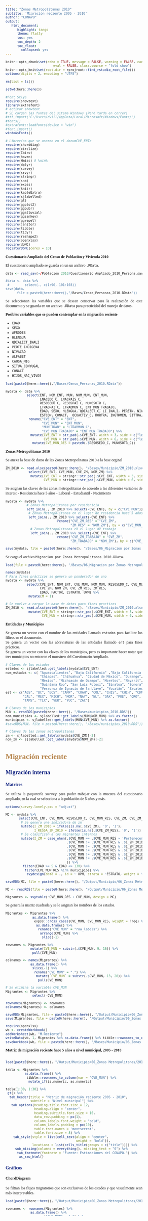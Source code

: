 ```yaml
---
title: "Zonas Metropolitanas 2010"
subtitle: 'Migración reciente 2005 - 2010'
author: "CONAPO"
output:
   html_document:
      highlight: tango
      theme: flatly
      toc: yes
      toc_depth: 2
      toc_float:
        collapsed: yes
---
```


\usepackage{color}

```{=html}
<style>
code.r{
  font-size: 10px;
}
pre {
  font-size: 12px
}
</style>

<style>
body {
text-align: justify;
font-style: normal;
font-family: "Montserrat";
font-size: 12px
}
h1.title {
  font-size: 40px;
  color: #000D3B;
}
h1 {
  color: #B6854D;
}
h2 {
  color: #172984;
}
h3 {
  color: #172984;
}
</style>
```

```{=html}
<style>
.nav>li>a {
    position: relative;
    display: block;
    padding: 10px 15px;
    color: #0A2687;
}
.nav-pills>li.active>a, .nav-pills>li.active>a:hover, .nav-pills>li.active>a:focus {
    color: #ffffff;
    background-color: #09C2BC;
}
</style>
```

```r
knitr::opts_chunk$set(echo = TRUE, message = FALSE, warning = FALSE, cache = FALSE, cache.lazy = FALSE, 
                         eval = FALSE, class.source = "fold-show")
knitr::opts_knit$set(root.dir = rprojroot::find_rstudio_root_file())
options(digits = 2, encoding = "UTF8")
```   
 

```r
rm(list = ls())
```

```r
setwd(here::here())
```


```r
#Font Stlye
require(showtext)
library(extrafont)
# activar showtext
# SE cargan las funtes del sitema Windows (Pero tarda en correr)
#ttf_import('C:/Users/dvill/AppData/Local/Microsoft/Windows/Fonts/')
#fonts()
#extrafont::loadfonts(device = "win")
#font_import()
windowsFonts()
```


```r
# Librerías que se usaron en el documCVE_ENTo
require(chorddiag)
require(circlize)
require(Cairo)
require(haven)
require(Hmisc) # %nin%
require(dplyr)
require(survey)
require(srvyr)
require(stringr)
require(sna)
require(expss)
require(knitr)
require(kableExtra)
require(sjlabelled)
require(gt)
require(ggplot2)
require(ggpubr)
require(ggalluvial)
require(ggsankey)
require(ggrepel)
require(janitor)
require(tibble)
require(tidyr)
require(reshape2)
require(openxlsx)
require(doMC)
registerDoMC(cores = 18)
```

**Cuestionario Ampliado del Censo de Población y Vivienda 2010**

El cuestionario ampliado se guarda en un un archivo `.RData`.

```r
data <- read_sav(~/Población 2010/Cuestionario Ampliado_2010_Persona.sav")

#data <- data %>%
 #        select(., c(1:96, 101:103))
save(data, 
      file = paste0(here::here(),"/Bases/Censo_Personas_2010.RData"))
```

Se seleccionan las variables que se desean conservar para la realización de este documento y se guarda en un archivo `.RData` para practicidad del manejo de datos.

**Posibles variables que se pueden contemplar en la migración reciente**

-   `EDAD`   
-   `SEXO`  
-   `AFRODES`\   
-   `HLENGUA`\   
-   `QDIALECT_INALI`    
-   `PERTE_INDIGENA`\  
-   `NIVACAD`   
-   `ALFABET`   
-   `CAUSA_MIG`\   
-   `SITUA_CONYUGAL`\   
-   `CONACT`\  
-   `HIJOS_NAC_VIVOS`  

```r
load(paste0(here::here(),"/Bases/Censo_Personas_2010.RData"))

mydata <- data %>%
           select(ENT, NOM_ENT, MUN, NOM_MUN, ENT_MUN, 
                  LNACEDO_C, LNACPAIS_C,
                  RES05EDO_C, RES05PAI_C, MUN05OTR_C,
                  LTRABPAI_C, LTRABMUN_C, ENT_MUN_TRABAJO,
                  EDAD, SEXO, HLENGUA, QDIALECT_C, LI_INALI, PERETN, NIVACAD, ALFABET, 
                  ESTCON, CONACT,  OCUACTIV_C, HORTRA, INGTRMEN, SITTRA, FACTOR, ESTRATO, UPM) %>%
            rename("CVE_ENT" = "ENT",
                   "CVE_MUN" = "ENT_MUN",
                   "MUN_TRAB" = "LTRABMUN_C",
                   "CVE_MUN_TRABAJO" = "ENT_MUN_TRABAJO") %>%
             mutate(CVE_ENT = str_pad(.$CVE_ENT, width = 3, side = c("left"), pad = "0"),
                    CVE_MUN = str_pad(.$CVE_MUN, width = 6, side = c("left"), pad = "0")) %>%
              mutate(CVE_MUN_RES = paste0(.$RES05EDO_C, MUN05OTR_C))
```

**Zonas Metropolitanas 2010**

Se anexa la base de datos de las Zonas Metropolitanas 2010 a la base orginal

```r
ZM_2010 <- read.xlsx(paste0(here::here(), "/Bases/Municipio/ZM_2010.xlsx"), sheet = "ZM_2010") %>%
            select(CVE_ENT, CVE_MUN, CVE_ZM, NOM_ZM) %>%
             mutate(CVE_ENT = stringr::str_pad(.$CVE_ENT, width = 3, side = c("left"), pad = "0"),
                    CVE_MUN = stringr::str_pad(.$CVE_MUN, width = 6, side = c("left"), pad = "0"))
```

Se asignan las claves de las zonas metropolitanas de acuerdo a las diferentes variables de interes:
- Residencia hace 5 años 
- Laboral
- Estudiantil 
- Nacimiento

```r
mydata <- mydata %>%
           # Zonas Metropolitanas por residenicia
           left_join(., ZM_2010 %>% select(-CVE_ENT), by = c("CVE_MUN")) %>%
            # Zonas Metropolitanas en el lugar de residencia hace 5 años
            left_join(., ZM_2010 %>% select(-CVE_ENT) %>% 
                           rename("CVE_ZM_RES" = "CVE_ZM",
                                  "ZM_RES" = "NOM_ZM"), by = c("CVE_MUN_RES" = "CVE_MUN")) %>%
             # Zonas Metropolitanas en el lugar de trabajo
             left_join(., ZM_2010 %>% select(-CVE_ENT) %>% 
                           rename("CVE_ZM_TRABAJO" = "CVE_ZM",
                                  "ZM_TRABAJO" = "NOM_ZM"), by = c("CVE_MUN_TRABAJO" = "CVE_MUN")) 

save(mydata, file = paste0(here::here(), "/Bases/06_Migracion por Zonas Metropolitanas_2010.RData"))          
```


Se carga el archivo `Migracion por Zonas Metropolitanas_2010.RData`.   

```r
load(file = paste0(here::here(), "/Bases/06_Migracion por Zonas Metropolitanas_2010.RData"))  

names(mydata)
# Para fines prácticos se genera un ponderador de uno 
mydata <- mydata %>%
           select(CVE_ENT, NOM_ENT, CVE_MUN, NOM_MUN, RES05EDO_C, CVE_MUN_RES, 
                  CVE_ZM, NOM_ZM, CVE_ZM_RES, ZM_RES,
                  EDAD, FACTOR, ESTRATO, UPM) %>%
            mutate(M = 1)

# Se vuelve a cargar la base de datos para fines practicos
ZM_2010 <- read.xlsx(paste0(here::here(), "/Bases/Municipio/ZM_2010.xlsx"), sheet = "ZM_2010") %>%
            mutate(CVE_ENT = stringr::str_pad(.$CVE_ENT, width = 3, side = c("left"), pad = "0"),
                   CVE_MUN = stringr::str_pad(.$CVE_MUN, width = 6, side = c("left"), pad = "0"))
```


**Entidades y Municipios**

Se genera un vector con el nombre de las entidades llamado `estados` para facilitar los filtros en el documento.     
Se genera un vector con las abreviaturas de las entidades llamado `ent` para fines prácticos.     
Se genera un vector con las claves de los municipios, pero es importante hacer notar que tres municipios no entraron el muestreo del Cuestionario Ampliado.   

```r
# Claves de los estados
estados <- sjlabelled::get_labels(mydata$CVE_ENT)
nom_estados <- c( "Aguascalientes", "Baja California" ,"Baja California Sur", "Campeche", "Coahuila de Zaragoza", "Colima", 
                  "Chiapas", "Chihuahua", "Ciudad de México", "Durango", "Guanajuato", "Guerrero", "Hidalgo", "Jalisco",        
                  "México", "Michoacán de Ocampo", "Morelos", "Nayarit", "Nuevo León", "Oaxaca", "Puebla", "Querétaro", 
                  "Quintana Roo", "San Luis Potosí", "Sinaloa", "Sonora", "Tabasco", "Tamaulipas", "Tlaxcala", 
                  "Veracruz de Ignacio de la Llave", "Yucatán", "Zacatecas")
est <- c("AGS", "BC", "BCS", "CAMP", "COAH", "COL", "CHIS", "CHIH", "CDMX", "DGO", "GTO", "GRO", "HGO",
         "JAL", "MEX", "MICH", "MOR", "NAY", "NL", "OAX", "PUE", "QRO", "QROO", "SLP","SIN","SON", "TAB", 
         "TAMS", "TLX", "VER", "YUC", "ZAC")

# Claves de los municipios
MUN <- readRDS(paste0(here::here(), "/Bases/municipios_2010.RDS"))
nom_municipios <- sjlabelled::get_labels(MUN$NOM_MUN) %>% as.factor()
municipios <- sjlabelled::get_labels(MUN$CVE_MUN) %>% as.factor()
#saveRDS(MUN, file = paste0(here::here(), "/Bases/municipios_2010.RDS"))

# Claves de las zonas metropolitanas
zm <- sjlabelled::get_labels(mydata$CVE_ZM)[-2]
nom_zm <- sjlabelled::get_labels(mydata$NOM_ZM)[-2]
```


# Migración reciente {.tabset .tabset-pills}

## Migración interna {.tabset .tabset-pills}

### Matrices 

Se utiliza la paquetería `survey` para poder trabajar con la muestra del cuestionario ampliado, en la cual se selecciona a la población de 5 años y más.   

```r
options(survey.lonely.psu = "adjust")

MC <- mydata %>%
       select(CVE_ENT, CVE_MUN, RES05EDO_C, CVE_MUN_RES, CVE_ZM, CVE_ZM_RES, M, EDAD, FACTOR, ESTRATO, UPM) %>%
        # Se genera una indicadora de zm 
        mutate(I_ZM_2010 = ifelse(is.na(.$CVE_ZM), '0', '1'),
               I_RES5A_ZM_2010 = ifelse(is.na(.$CVE_ZM_RES), '0', '1')) %>%
        # Se clasifican a los migrantes internos 
        mutate(I_ZM = case_when(.$CVE_MUN == .$CVE_MUN_RES ~ 'Pertenecen a la Zona Metropolitana', #Residentes
                                .$CVE_MUN != .$CVE_MUN_RES & .$I_ZM_2010 %in% '1' & .$I_RES5A_ZM_2010 %in% '1' & .$CVE_ZM == .$CVE_ZM_RES ~ "Pertenecen a la Zona Metropolitana", #Migrantes que residen en la misma zona metropolitana
                                .$CVE_MUN != .$CVE_MUN_RES & .$I_ZM_2010 %in% '1' & .$I_RES5A_ZM_2010 %in% '1' & .$CVE_ZM != .$CVE_ZM_RES ~ 'No pertenecen a la Zona Metropolitana', #Migrantes que residen en otra zona metropolitana
                                .$CVE_MUN != .$CVE_MUN_RES & .$I_ZM_2010 %in% '1' & .$I_RES5A_ZM_2010 %in% '0' ~ 'No pertenecen a la Zona Metropolitana', #Migrantes que residian fuera de la zona metropolitana
                                .$CVE_MUN != .$CVE_MUN_RES & .$I_ZM_2010 %in% '0' & .$I_RES5A_ZM_2010 %in% '1' ~ 'No pertenecen a la Zona Metropolitana', #Migrantes que residian dentro de una zona metropolitana
                                .$CVE_MUN != .$CVE_MUN_RES & .$I_ZM_2010 %in% '0' & .$I_RES5A_ZM_2010 %in% '0' ~ 'No pertenecen a la Zona Metropolitana' #Migrantes que no residen en la zona metropolitana
                                )) %>%
         filter(EDAD >= 5 & EDAD <= 130) %>%
          filter(CVE_MUN_RES %in% municipios) %>%
           svydesign(data = ., id = ~ UPM, strata = ~ESTRATO, weight = ~FACTOR, nest = T)

saveRDS(MC, file = paste0(here::here(), "/Output/Municipio/06_Zonas Metropolitanas/2010/01_Migracion reciente/MC_municipal.RDS"))
```

```r
MC <- readRDS(file = paste0(here::here(), "/Output/Municipio/06_Zonas Metropolitanas/2010/01_Migracion reciente/MC_municipal.RDS"))

Migrantes <- svytable(~CVE_MUN_RES + CVE_MUN, design = MC) 
```

Se genera la matriz cuadrada y se le asignan los nombres de los estados.

```r
Migrantes <- Migrantes %>%
              as.data.frame() %>%
               expss::cross_cases(CVE_MUN, CVE_MUN_RES, weight = Freq) %>%
                as.data.frame() %>%
                 rename("CVE_MUN" = "row_labels") %>% 
                  arrange(CVE_MUN) %>%
                   slice(-1) 

rownames <- Migrantes %>% 
             mutate(CVE_MUN = substr(.$CVE_MUN, 9, 16)) %>% 
              pull(CVE_MUN)

colnames <- names(Migrantes) %>% 
             as.data.frame() %>% 
              slice(-1) %>% 
               rename("CVE_MUN" = ".") %>%
                mutate(`CVE_MUN` = substr(.$CVE_MUN, 13, 20)) %>%
                 pull(CVE_MUN)

# Se elimina la variable CVE_MUN
Migrantes <- Migrantes %>%
              select(-CVE_MUN)

rownames(Migrantes) <- rownames
colnames(Migrantes) <- colnames

saveRDS(Migrantes, file = paste0(here::here(), "/Output/Municipio/06_Zonas Metropolitanas/2010/01_Migracion reciente/Matriz de migracion reciente a nivel municipal.RDS"))
save(Migrantes, file = paste0(here::here(), "/Output/Municipio/06_Zonas Metropolitanas/2010/01_Migracion reciente/Matriz de migracion reciente a nivel municipal.RData"))

require(openxlsx)
wb <- createWorkbook()
addWorksheet(wb, "M.Reciente")
writeData(wb, 1, Migrantes %>% as.data.frame() %>% tibble::rownames_to_column(var = "CVE_MUN"), colNames = TRUE)
saveWorkbook(wb, file = paste0(here::here(), "/Bases/Municipio/06_Zonas Metropolitanas/2010/01_Migracion reciente/Matriz de migracion reciente a nivel municipal.xlsx"), overwrite = TRUE)
```

**Matriz de migración reciente hace 5 años a nivel municipal, 2005 - 2010**

<div style="height:500px;overflow:auto;">

```r
load(paste0(here::here(), "/Output/Municipio/06_Zonas Metropolitanas/2010/01_Migracion reciente/Matriz de migracion reciente a nivel municipal.RData"))

tabla <- Migrantes %>%
          as.data.frame() %>%
           tibble::rownames_to_column(var = "CVE_MUN") %>%
            mutate_if(is.numeric, as.numeric) 

tabla[1:30, 1:30] %>%  
 gt() %>% 
  tab_header(title = "Matriz de migración reciente 2005 - 2010", 
             subtitle = "Nivel municipal") %>%
   tab_options(heading.title.font.size = 12, 
               heading.align = "center",
               heading.subtitle.font.size = 10,
               data_row.padding = px(1),
               column_labels.font.weight = "bold",
               column_labels.padding = px(10), 
               table.font.names = 'montserrat',
               table.font.size = 8) %>%
    tab_style(style = list(cell_text(align = "center",
                                     weight = 'bold')),
              locations = list(cells_title(groups = c("title")))) %>%
     sub_missing(columns = everything(), missing_text = "0") %>%
      tab_footnote(footnote = "Fuente: Estimaciones del CONAPO.") %>%  
       as_raw_html()
```

### Gráficos {.tabset .tabset-pills}

#### ChordDiagram 

Se filtran los flujos migratorios que son exclusivos de los estados y que visualmente sean más interpretables. 

```r
load(paste0(here::here(), "/Output/Municipio/06_Zonas Metropolitanas/2010/01_Migracion reciente/Matriz de migracion reciente a nivel municipal.RData"))

rownames <- rownames(Migrantes) %>% 
             as.data.frame() %>%
              rename("CVE_MUN" = ".") %>%
               left_join(., MUN %>% select(CVE_MUN, NOM_MUN)) %>%
                mutate(CVE_MUN = stringr::str_wrap(paste(.$CVE_MUN, .$NOM_MUN), 100)) %>%
                 pull(CVE_MUN)

colnames <- colnames(Migrantes) %>% 
             as.data.frame() %>%
              rename("CVE_MUN" = ".") %>%
               left_join(., MUN %>% select(CVE_MUN, NOM_MUN)) %>%
                mutate(CVE_MUN = stringr::str_wrap(paste(.$CVE_MUN, .$NOM_MUN), 100)) %>%
                 pull(CVE_MUN)

rownames(Migrantes) <- rownames
colnames(Migrantes) <- colnames

# Nombre de las Zonas Metropolitanas
NOM_ZM <- stringr::str_wrap(nom_zm, 100)

## Tomamos las Zonas Metropolitanas con más de 3 municipios que tienen flujos migratorios 
#### Con filtro (CF)
ZM_CF <- ZM_2010 %>%
          group_by(CVE_ZM) %>%
           summarise(Count = n()) %>%
            filter(Count >= 0) %>%
             pull(CVE_ZM)

NOM_ZM_CF <- ZM_2010 %>%
              filter(CVE_ZM %in% ZM_CF) %>%
               distinct(CVE_ZM, NOM_ZM)

ZM <- lapply(1:length(ZM_CF), function(x){
                    ZM_2010 %>% 
                     select(CVE_ZM, CVE_MUN, NOM_MUN) %>%
                      filter(CVE_ZM %in% ZM_CF[x])  %>% 
                       mutate(NOM_MUN = stringr::str_wrap(paste(.$CVE_MUN, .$NOM_MUN), 100)) %>% 
                        pull(NOM_MUN)
})
################################################################################
################################## Filtro ######################################
Inmigrantes  <- lapply(1:length(ZM), function(x){
                                            Migrantes %>%
                                             as.data.frame() %>%
                                              tibble::rownames_to_column(var = "rn") %>% 
                                               melt(., id.vars = "rn", variable.name = "cn") %>%
                                                mutate_if(is.factor, as.character) %>%
                                                 mutate(value = ifelse((.$rn != .$cn) & (.$rn %in% ZM[[x]] | .$cn %in% ZM[[x]]), value, 0)) %>%
                                                  filter(value > 0) %>%
                                                   group_by(rn) %>% 
                                                    summarise(Inmigrantes = sum(value, na.rm = TRUE)) 
})

Emigrantes <- lapply(1:length(ZM), function(x){
                                      Migrantes %>%
                                       as.data.frame() %>%
                                        tibble::rownames_to_column(var = "rn") %>% 
                                         melt(., id.vars = "rn", variable.name = "cn") %>%
                                          mutate_if(is.factor, as.character) %>%
                                           mutate(value = ifelse((.$rn != .$cn) & (.$rn %in% ZM[[x]] | .$cn %in% ZM[[x]]), value, 0)) %>%
                                            filter(value > 0) %>%
                                             group_by(cn) %>% 
                                              summarise(Emigrantes = sum(value, na.rm = TRUE)) 
})
################################## Filtro ######################################
#p <- data.frame(ZM = ZM_CF,
 #               filtro_municipio = tabla_municipios,
  #              filtro_estado = tabla_estados)
#write.xlsx(p, file = paste0(here::here(), "/Bases/Municipio/06_Zonas Metropolitanas/2010/01_Migracion reciente/Filtro a nivel municipal.xlsx"), overwrite = TRUE)

#### Filtro de municipios
filtro_mig <- read.xlsx(paste0(here::here(), "/Bases/Municipio/06_Zonas Metropolitanas/2010/01_Migracion reciente/Filtro a nivel municipal.xlsx"), colNames = TRUE) %>%
               pull(filtro_municipio)

#### Filtro de estados 
filtro_out <- read.xlsx(paste0(here::here(), "/Bases/Municipio/06_Zonas Metropolitanas/2010/01_Migracion reciente/Filtro a nivel municipal.xlsx"), colNames = TRUE) %>%
               pull(filtro_estado)

################################################################################
tabla1 <- lapply(1:length(ZM_CF), function(x){
                                    # filtro de municipios de la ZM
                                      filtro  <- Inmigrantes[[x]] %>%
                                                  full_join(., Emigrantes[[x]], by = c("rn" = "cn")) %>%
                                                    mutate(value = sum_row(Inmigrantes, Emigrantes, na.rm = TRUE)) %>%
                                                     filter(value > filtro_mig[x]) %>%   ## Cambia el filtro de los municipios de la Zonas Metropolitanas
                                                      pull(rn)
                                      
                                    # filtro de estados
                                     filtro_est <- Inmigrantes[[x]] %>%
                                                    full_join(., Emigrantes[[x]], by = c("rn" = "cn")) %>%
                                                     filter(rn %nin% ZM[[x]]) %>%
                                                      mutate(value = sum_row(Inmigrantes, Emigrantes, na.rm = TRUE)) %>%
                                                       mutate(rn = substr(.$rn, 1, 3)) %>%
                                                        group_by(rn) %>%
                                                         summarise(value = sum(value)) %>%
                                                          filter(value >= filtro_out[x]) %>% 
                                                           pull(rn)
                                     
                                     Migrantes %>%
                                      as.data.frame() %>%
                                       tibble::rownames_to_column(var = "rn") %>% 
                                        melt(., id.vars = "rn", variable.name = "cn") %>%
                                         mutate_if(is.factor, as.character) %>%
                                          filter(.$rn %in% ZM[[x]] | .$cn %in% ZM[[x]]) %>%
                                           mutate(value = ifelse((.$rn != .$cn) & (.$rn %in% ZM[[x]] | .$cn %in% ZM[[x]]), value, 0)) %>% 
                                            mutate(rn = case_when(.$rn %in% ZM[[x]] & .$rn %in% filtro  ~ substr(.$rn, 2, nchar(.$rn)),
                                                                  .$rn %in% ZM[[x]] & .$rn %nin% filtro ~ str_wrap(paste(estados[as.numeric(substr(.$rn, 1, 3))], "ZM"), 100),
                                                                  .$rn %nin% ZM[[x]] & substr(.$rn, 1, 3) %in% filtro_est ~ str_wrap(paste0(nom_estados[as.numeric(substr(.$rn, 1, 3))]), 100),
                                                                  .$rn %nin% ZM[[x]] & substr(.$rn, 1, 3) %nin% filtro_est ~ "Otros estados"),
                                                 
                                                   cn = case_when(.$cn %in% ZM[[x]] & .$cn %in% filtro  ~ substr(.$cn, 2, nchar(.$cn)),
                                                                  .$cn %in% ZM[[x]] & .$cn %nin% filtro ~ str_wrap(paste(estados[as.numeric(substr(.$cn, 1, 3))], "ZM"), 100),
                                                                  .$cn %nin% ZM[[x]] & substr(.$cn, 1, 3) %in% filtro_est ~ str_wrap(paste0(nom_estados[as.numeric(substr(.$cn, 1, 3))]), 100),
                                                                  .$cn %nin% ZM[[x]] & substr(.$cn, 1, 3) %nin% filtro_est ~ "Otros estados")) %>%
                                            filter(value > 0) %>%
                                             dcast(., rn ~ cn, value.var = "value", sum,  na.rm = TRUE) %>%
                                              column_to_rownames(., var = "rn") 
  }
)

## Se sacan los flujos migratorios que pertencen a otros estados
#tabla_estados <- sapply(1:length(ZM_CF), function(i){
#                                           tabla1[[i]] %>%
#                                            as.data.frame() %>%
#                                             adorn_totals(c("row", "col"), 
#                                                           fill = "-", 
#                                                            na.rm = TRUE, 
#                                                             ,,,,contains(colnames(tabla1[[i]]))) %>% 
#                                              select(`Otros estados`) %>%
#                                               slice(nrow(.)) %>%
#                                                mutate(`Otros estados` = .$`Otros estados`/4) %>%
#                                                 pull(`Otros estados`)
#})

## Se sacan los flujos migratorios que pertencen a otros municipios
#tabla_municipios <- sapply(1:length(ZM_CF), function(i){
#                              p <- tabla1[[i]] %>%
#                                    as.data.frame() %>%
#                                     select(-c(`Otros estados`)) %>%
#                                      slice(-nrow(.))
#                              if(sum(p) == 0) {
#                                return(0)
#                              } else {
#                                p %>% 
#                                 adorn_totals(c("row", "col"), 
#                                                              fill = "-", 
#                                                               na.rm =  TRUE, 
#                                                                ,,,,contains(colnames(tabla1[[i]]))) %>% 
#                                                  slice(nrow(.)) %>%
#                                                   mutate(Total = .$Total/50) %>%
#                                                    pull(Total)
#                              }
#})

## Se guardan las matrices de movilidad laboral para analizarlos después. 
wb <- createWorkbook()
for(i in 1:length(ZM)){
     tabla <- tabla1[[i]] %>%
                as.data.frame() %>%
                 adorn_totals(c("row", "col"), 
                               fill = "-", 
                                na.rm = TRUE, 
          ,,,,contains(colnames(tabla1[[i]])))
                 
     addWorksheet(wb, paste(ZM_CF[i]))
     writeData(wb, i, tabla, colNames = TRUE, rowNames = TRUE)
     saveWorkbook(wb, 
                  file = paste0(here::here(), "/Output/Municipio/06_Zonas Metropolitanas/2010/01_Migracion reciente/Matriz MR5a a nivel municipal_Reduccion.xlsx"), 
               overwrite = TRUE)
}

saveRDS(tabla1, file = paste0(here::here(), "/Output/Municipio/06_Zonas Metropolitanas/2010/01_Migracion reciente/Tabla MR5a a nivel municipal.RDS"))
```

```r
tabla1 <- readRDS(file = paste0(here::here(), "/Output/Municipio/06_Zonas Metropolitanas/2010/01_Migracion reciente/Tabla MR5a a nivel municipal.RDS"))

totales <- lapply(1:length(ZM), function(x){
                #Se agrupan los totales
                 full_join(
                           tabla1[[x]] %>%
                            as.data.frame() %>%
                             adorn_totals(c("row", "col"), 
                                          fill = "-", 
                                          na.rm = TRUE, 
                                           ,,,,contains(str_sort(unique(c(colnames(tabla1[[x]]), rownames(tabla1[[x]]))), numeric = TRUE))) %>%
                              slice(nrow(.)) %>% 
                               t() %>%
                                as.data.frame()%>%
                                 rownames_to_column(var = "name")  %>% 
                                  rename("Total_Filas" = "1"),
                           tabla1[[x]] %>%
                            as.data.frame() %>%
                             adorn_totals(c("row", "col"), 
                                          fill = "-", 
                                          na.rm = TRUE, 
                                           ,,,,contains(str_sort(unique(c(colnames(tabla1[[x]]), rownames(tabla1[[x]]))), numeric = TRUE))) %>%
                              rownames_to_column(var = "name") %>%
                               select(name, Total) %>%
                                mutate(name = str_replace(.$name, "1$", "Total")), 
                           by = c("name")
                           ) %>%
                           rename("CVE_MUN" = "name",
                                  "Emigrantes" = "Total_Filas",
                                  "Inmigrantes" = "Total") %>%
                            select(Inmigrantes, CVE_MUN, Emigrantes)
  }
)
porcentajes <- lapply(1:length(ZM), function(x){
                           #Se agrupan los porcentajes
                           full_join(
                                     tabla1[[x]] %>%
                                      as.data.frame() %>%
                                       adorn_totals(c("col", "row"), 
                                                    fill = "0", 
                                                    na.rm = TRUE, 
                                                    name = "Total",
                                                    ,,,,contains(str_sort(unique(c(colnames(tabla1[[x]]), rownames(tabla1[[x]]))), numeric = TRUE))) %>%
                                        adorn_percentages("col",
                                                          na.rm = TRUE) %>% 
                                         rownames_to_column(var = "name") %>%
                                          select(name, Total) %>%
                                           mutate(name = str_replace(.$name, "1$", "Total")),
                                     tabla1[[x]] %>%
                                      as.data.frame() %>%
                                       adorn_totals(c("row"), 
                                                    fill = "0", 
                                                    na.rm = TRUE, 
                                                    name = "Total", 
                                                    ,,,,contains(str_sort(unique(c(colnames(tabla1[[x]]), rownames(tabla1[[x]]))), numeric = TRUE))) %>%
                                        adorn_percentages("row", 
                                                          na.rm = TRUE, 
                                                         ,,,,contains(str_sort(unique(c(colnames(tabla1[[x]]), rownames(tabla1[[x]]))), numeric = TRUE))) %>%
                                         slice(nrow(.)) %>% 
                                          t() %>%
                                           as.data.frame()%>%
                                            rownames_to_column(var = "name")  %>% 
                                             rename("Total_Filas" = "1"), 
                                     by = c("name")
                                          ) %>%
                                      rename("CVE_MUN" = "name",
                                             "Emigrantes%" = "Total_Filas",
                                             "Inmigrantes%" = "Total") %>%
                                      select(`Inmigrantes%`, CVE_MUN, `Emigrantes%`)
                                   
  }
)

# Se guardan los totales de las matrices reducidas 
wb <- createWorkbook()
for(i in 1:length(ZM)){
     addWorksheet(wb, paste(ZM_CF[i]))
     writeData(wb, i, totales[[i]], colNames = TRUE, startCol = 1)
     writeData(wb, i, porcentajes[[i]], colNames = TRUE, startCol = 5)
     saveWorkbook(wb, 
                  file = paste0(here::here(), "/Output/Municipio/06_Zonas Metropolitanas/2010/01_Migracion reciente/Matriz MR5a a nivel municipal_Reduccion_Totales.xlsx"), 
               overwrite = TRUE)
}
```


```r
tabla1 <- readRDS(file = paste0(here::here(), "/Output/Municipio/06_Zonas Metropolitanas/2010/01_Migracion reciente/Tabla MR5a a nivel municipal.RDS"))

#paleta <- colorRampPalette(pals::kovesi.linear_bmy_10_95_c78(100))(50)
paleta <- c("#000C7D", "#00108D", "#02149C", "#1614A4", "#3012A6", "#5A0D9D", "#7A0895", "#910390", "#A7008A", "#BB0085", "#CE0080", "#DF047A", "#EE1774", "#FA2C6C", "#FD4364", "#FE595B", "#FF6F51", "#FF8445","#FF9636", "#FFA72B", "#FFB622")

tabla2 <- lapply(1:length(ZM_CF), function(x){
                    # Paleta de colores
                       groupColors <- setNames(colorRampPalette(paleta)(length(unique(c(colnames(tabla1[[x]]), rownames(tabla1[[x]]))))),
                                               nm = str_sort(unique(c(colnames(tabla1[[x]]), rownames(tabla1[[x]]))), numeric = TRUE))
                        circos.clear()
                         chordDiagram(x  = tabla1[[x]] %>% as.matrix(), 
                                       transparency = 0.4,
                                        order = str_sort(unique(c(colnames(tabla1[[x]]), rownames(tabla1[[x]]))), numeric = TRUE),
                                        grid.col = groupColors)  %>% 
                          pull(col)
  }
)
```


```r
cairo_pdf(paste0(here::here(), "/Graficos/Municipio/06_Zonas Metropolitanas/2010/01_Migracion reciente/ChordDiagram de MR5a desagregado por ZM.pdf"), 
          width = 15,
          height = 10, 
          family = "Montserrat Medium",
          fallback_resolution = 400,
          onefile = TRUE)
for(i in 1:length(ZM_CF)){
# Paleta de colores
groupColors <- setNames(colorRampPalette(paleta)(length(unique(c(colnames(tabla1[[i]]), rownames(tabla1[[i]]))))),
                        nm = str_sort(unique(c(colnames(tabla1[[i]]), rownames(tabla1[[i]]))), numeric = TRUE))

circos.clear()
circos.par(start.degree = 90, 
           gap.degree = 2, 
           clock.wise = FALSE,
           #track.margin = c(-0.07, 0.07),  # círculo exterior | circulo interior
           track.margin = c(-0.07, 0.1),
           points.overflow.warning = FALSE)

par(mar = rep(0, 4))

chordDiagram(x  =  tabla1[[i]] %>% as.matrix(), 
             grid.col = groupColors,
             col = tabla2[[i]],
             order = str_sort(unique(c(colnames(tabla1[[i]]), rownames(tabla1[[i]])))),
             keep.diagonal = FALSE,
             transparency =  0,
             directional = 1,
             direction.type = c("arrows", "diffHeight"), 
             diffHeight  = -0.04, # adjust the starting end of the link
             annotationTrack = "grid", 
             annotationTrackHeight = c(0.05, 0.1),
             preAllocateTracks = 1, 
             big.gap = 40, # Gap between row sectors and column sectors.
             link.arr.type = "big.arrow", 
             link.lwd = 3,    # Line width width for link borders
             link.lty = 1,
             link.visible = TRUE,
             link.largest.ontop = TRUE)

# Add text and axis
circos.trackPlotRegion(track.index = 1,
                       track.height = 0.05,
                       bg.border = NA, 
                       panel.fun = function(x, y) {
                                                   xlim = get.cell.meta.data("xlim")
                                                   ylim = get.cell.meta.data("ylim")
                                                   sector.name = get.cell.meta.data("sector.index")
                                                  # Add names to the sector. 
                                                   circos.text(x = mean(xlim), 
                                                               y = ylim[1] + 0.1, 
                                                               labels = sector.name, 
                                                               facing = "clockwise",
                                                               niceFacing = TRUE, 
                                                               adj = c(-0.05, 0.5), #Ajuste de las etiquetas (x, y)
                                                               cex = fontsize(9),
                                                               col = "#000C7D",
                                                               font = 1)
                                                  # Add graduation on axis
                                                   circos.axis(h = "top",
                                                               labels = c(0, 10, 20, 50, 100, 200, 300, 400, 500, seq(1000, 20000, by = 1000)),
                                                               major.tick.length = 0.5,
                                                               minor.ticks = 4, 
                                                               labels.cex = fontsize(6),
                                                               sector.index = sector.name,
                                                               track.index = 2,
                                                               labels.niceFacing = TRUE,
                                                               labels.pos.adjust = c(0, 0.8))
                                                }
  )
}
dev.off()
```

**Etiquetas**

```r
etiquetas  <- lapply(1:length(ZM_CF), function(x){
                        orden <- str_sort(unique(c(colnames(tabla1[[x]]), rownames(tabla1[[x]]))), numeric = TRUE)
                        p <-  tabla1[[x]] %>% 
                               as.data.frame() %>%
                                tibble::rownames_to_column(var = "rn") %>%
                                 melt(., id.vars = "rn", variable.name = "cn") %>%
                                  as.data.frame() %>% 
                                   mutate(rn = str_wrap(.$rn, 100),
                                          cn = str_wrap(.$cn, 100)) %>%
                                    ggplot() + 
                                     geom_bar(aes(x = value, fill = as.character(rn, orden)))  + 
                                      geom_bar(aes(x = value, fill = as.character(cn, orden)))  + 
                                       theme(plot.margin = margin(t = 1, r = 1.5, b = 1, l = 0, "cm"),
                                             text = element_text(family = "Montserrat Medium"),
                                             axis.text = element_blank(),
                                             axis.title = element_blank(),
                                             strip.text = element_text(size = 9, face = "bold", family = "Montserrat Medium"),  
                                             legend.key.size = unit(0.4, "cm"), 
                                             legend.spacing.y = unit(0.4, "cm"),
                                             legend.text = element_text(size = 7, family = "Montserrat Medium"),
                                             legend.title = element_text(size = 8 , family = "Montserrat Medium")) + 
                                        scale_fill_manual(values = setNames(colorRampPalette(paleta)(length(unique(c(colnames(tabla1[[x]]), rownames(tabla1[[x]]))))),
                                               nm = str_sort(unique(c(colnames(tabla1[[x]]), rownames(tabla1[[x]]))), numeric = TRUE))) + 
                                         guides(fill = guide_legend(ncol = 1)) + 
                                          labs(fill = stringr::str_wrap(paste(NOM_ZM_CF[x, 1], NOM_ZM_CF[x, 2]), 100),
                                               color = stringr::str_wrap(paste(NOM_ZM_CF[x, 1], NOM_ZM_CF[x, 2]), 100))
                         leg <- get_legend(p)
                         as_ggplot(leg)
 })

cairo_pdf(paste0(here::here(), "/Graficos/Municipio/06_Zonas Metropolitanas/2010/01_Migracion reciente/Etiquetas a nivel municipal.pdf"), 
          width = 7, height = 9, 
          fallback_resolution = 400,
          family = "montserrat", onefile = TRUE)
for(i in 1:length(ZM_CF)){
  print(etiquetas[i])
}
dev.off()
```


#### Gráfico Sankey

```r
load(paste0(here::here(), "/Output/Municipio/06_Zonas Metropolitanas/2010/01_Migracion reciente/Matriz de migracion reciente a nivel municipal.RData"))

rownames <- rownames(Migrantes) %>% 
             as.data.frame() %>%
              rename("CVE_MUN" = ".") %>%
               left_join(., MUN %>% select(CVE_MUN, NOM_MUN)) %>%
                mutate(CVE_MUN = paste(.$CVE_MUN, .$NOM_MUN)) %>%
                 pull(CVE_MUN)

colnames <- colnames(Migrantes) %>% 
             as.data.frame() %>%
              rename("CVE_MUN" = ".") %>%
               left_join(., MUN %>% select(CVE_MUN, NOM_MUN)) %>%
                mutate(CVE_MUN = paste(.$CVE_MUN, .$NOM_MUN)) %>%
                 pull(CVE_MUN)

rownames(Migrantes) <- rownames
colnames(Migrantes) <- colnames

# Nombre de las Zonas Metropolitanas
NOM_ZM <- stringr::str_wrap(nom_zm, 25)

## Tomamos las Zonas Metropolitanas con más de 3 municipios que tienen flujos migratorios 
#### Con filtro (CF)
ZM_CF <- ZM_2010 %>%
          group_by(CVE_ZM) %>%
           summarise(Count = n()) %>%
            filter(Count > 3) %>%
             pull(CVE_ZM)

tabla <- Migrantes %>%
          as.data.frame() %>%
           tibble::rownames_to_column(var = "rn") %>%
            melt(., id.vars = "rn", variable.name = "cn") %>%
             mutate_if(is.factor, as.character) %>%
              filter(value > 0)


################################################################################
################################## Filtro ######################################
Inmigrantes  <- Migrantes %>%
                 as.data.frame() %>%
                  tibble::rownames_to_column(var = "rn") %>% 
                   melt(., id.vars = "rn", variable.name = "cn") %>%
                    mutate_if(is.factor, as.character) %>%
                     mutate(value = ifelse((.$rn != .$cn), value, 0)) %>%
                      filter(value > 0) %>%
                       group_by(rn) %>% 
                        summarise(Inmigrantes = sum(value, na.rm = TRUE)) 

Emigrantes <- Migrantes %>%
               as.data.frame() %>%
                tibble::rownames_to_column(var = "rn") %>% 
                 melt(., id.vars = "rn", variable.name = "cn") %>%
                  mutate_if(is.factor, as.character) %>%
                   mutate(value = ifelse((.$rn != .$cn), value, 0)) %>%
                    filter(value > 0) %>%
                     group_by(cn) %>% 
                      summarise(Emigrantes = sum(value, na.rm = TRUE))     

################################## Filtro ######################################
filtro  <- Inmigrantes %>%
            full_join(., Emigrantes, by = c("rn" = "cn")) %>%
             mutate(value = sum_row(Inmigrantes, Emigrantes, na.rm = TRUE)) %>%
              filter(value > 0)

filtro_est <- Migrantes %>%
               as.data.frame() %>%
                tibble::rownames_to_column(var = "rn") %>% 
                 melt(., id.vars = "rn", variable.name = "cn") %>%
                  mutate_if(is.factor, as.character) %>%
                   filter(value > 0)

################################################################################

tabla1 <- lapply(1:length(ZM_CF), function(x){
                                    ZM <- ZM_2010 %>%
                                           select(CVE_ZM, CVE_MUN, NOM_MUN) %>%
                                            filter(CVE_ZM %in% ZM_CF[x])  %>%
                                             mutate(NOM_MUN = paste(.$CVE_MUN, .$NOM_MUN)) %>%
                                              pull(NOM_MUN)
                                    
                                    # filtro de municipios metropolitanos
                                     filtro <- filtro %>%
                                      filter(rn %in% ZM) %>%
                                       filter(value < 1000) %>%
                                        pull(rn)
                                     
                                    # filtro de estados
                                     filtro_rn  <- filtro_est %>%
                                                    mutate(value = ifelse(.$rn %nin% filtro |.$cn %nin% filtro, value, 0)) %>%
                                                     mutate(rn = substr(.$rn, 1, 3)) %>%
                                                      group_by(rn) %>%
                                                       summarise(Inm = sum(value, na.rm = TRUE))
              
                                     filtro_cn  <- filtro_est %>%
                                                    mutate(value =  ifelse(.$rn %nin% filtro |.$cn %nin% filtro, value, 0)) %>% 
                                                     mutate(cn = substr(.$cn, 1, 3)) %>%
                                                      group_by(cn) %>%
                                                       summarise(Emg = sum(value, na.rm = TRUE))
              
                                     filtro_estados <- filtro_rn %>%
                                                        full_join(., filtro_cn, by = c("rn" = "cn")) %>%
                                                         mutate(value = sum_row(.$Inm, .$Emg, na.rm = TRUE)) %>%
                                                          filter(value > 5000) %>%
                                                           pull(rn)
                                     
                                     tabla %>%
                                      mutate(value = ifelse((.$rn != .$cn) & (.$rn %in% ZM | .$cn %in% ZM), .$value, 0)) %>%
                                       mutate(rn = case_when(.$rn %in% ZM & .$rn %nin% filtro ~ .$rn,
                                                             .$rn %in% ZM & .$rn %in% filtro ~ paste(substr(.$rn, 1, 3), "Municipios ZM"),
                                                             .$rn %nin% ZM  &  substr(.$rn, 1, 3) %in% filtro_estados ~ paste0(nom_estados[as.numeric(substr(.$rn, 1, 3))]),
                                                             .$rn %nin% ZM  &  substr(.$rn, 1, 3) %nin% filtro_estados ~ "Otros estados"),
                                              cn = case_when(.$cn %in% ZM & .$cn %nin% filtro ~ .$cn,
                                                             .$cn %in% ZM & .$cn %in% filtro ~ paste(substr(.$cn, 1, 3), "Municipios ZM"),
                                                             .$cn %nin% ZM  &  substr(.$cn, 1, 3) %in% filtro_estados ~ paste0(nom_estados[as.numeric(substr(.$cn, 1, 3))]),
                                                             .$cn %nin% ZM  &  substr(.$cn, 1, 3) %nin% filtro_estados ~ "Otros estados")) %>%
                                        dcast(., rn ~ cn, value.var = "value", sum,  na.rm = TRUE, fill = 0) %>%
                                         column_to_rownames(., var = "rn") 
  }
)
```

```r
p <- lapply(1:length(ZM_CF), function(x){
             tabla1[[x]] %>% 
               ggplot(aes(axis1 = rn, 
                           axis2 = cn, 
                            y = value),  # c("value", "freq", "tasa")
                       reverse = FALSE, 
                        na.rm = TRUE) +
                geom_alluvium(aes(fill = rn),
                               curve_type = "quintic", 
                                color = "transparent", 
                                 alpha = 0.85, 
                                  lwd = 0.001, 
                                   width = 1/5,
                                    reverse = FALSE) +
                  geom_stratum(aes(fill = cn), 
                                color = "white", 
                                 alpha = 0.65,  
                                  lwd = 0.001, 
                                   width = 1/5,
                                    reverse = FALSE) +
                   geom_text_repel(aes(label = ifelse(after_stat(x) == 1, paste0(as.character(after_stat(stratum)),  ": ", prettyNum(count, big.mark = " ")), ""), 
                                       fontface =  ifelse(after_stat(x) == 1, 'bold', 'plain')),
                                    stat = "stratum", 
                                     size = 3, 
                                      direction = "y", 
                                       nudge_x = -.2,
                                        min.segment.length = unit(1, "lines"),
                                         force = 1,
                                          force_pull = 0,
                                           family = "montserrat",
                                            reverse = FALSE) +
                    geom_text_repel(aes(label = ifelse(after_stat(x)  == 2, paste0(as.character(after_stat(stratum)),  ": ", prettyNum(count, big.mark = " ")), ""),
                                        fontface =  ifelse(after_stat(x) == 2, 'bold', 'plain')),
                                     stat = "stratum", 
                                      size = 3,
                                       direction = "y", 
                                        nudge_x = .2, 
                                         force = 1,
                                          force_pull = 0,
                                           family = "montserrat",
                                            reverse = FALSE) +
                     theme_void() + 
                      theme(plot.margin = margin(t = 1, r = 5, b = 1, l = 0, "cm"),
                             text = element_text(family = "montserrat"),
                              axis.text = element_blank(),
                               axis.title = element_blank(),
                                strip.text = element_text(size = 10, face = "bold", family = "montserrat"),
                                 legend.key.size = unit(0.5, "cm"),
                                  legend.text = element_text(size = 7, family = "montserrat"),
                                   legend.position = c(1.02, .5)) + 
                       scale_x_discrete(expand = c(-0.1, 0.5)) +
                        scale_fill_viridis_d(option = "A", end = 1, begin = 0.2) +
                         guides(fill = guide_legend(ncol = 1, na.translate = F)) + 
                          labs(fill = "", 
                               color = "")
  }
)

path = paste0(here::here(),"/Graficos/Municipio/06_Zonas Metropolitanas/2010/01_Migracion reciente/GSankey de MR5a desagregado por ZM_Absolutos.pdf")
ggexport(list = p, width = 18, height = 10, dpi = 400, filename = path)
```


#### ZMVM {.tabset .tabset-pills}

##### ChordDiagram 

######  ChorDiagram sin grupos


```r
load(paste0(here::here(), "/Output/Municipio/06_Zonas Metropolitanas/2010/01_Migracion reciente/Matriz de migracion reciente a nivel municipal.RData"))

rownames <- rownames(Migrantes) %>% 
             as.data.frame() %>%
              rename("CVE_MUN" = ".") %>%
               left_join(., MUN %>% select(CVE_MUN, NOM_MUN), by = c("CVE_MUN")) %>%
                mutate(CVE_MUN = stringr::str_wrap(paste(.$CVE_MUN, .$NOM_MUN), 50)) %>%
                 pull(CVE_MUN)

colnames <- colnames(Migrantes) %>% 
             as.data.frame() %>%
              rename("CVE_MUN" = ".") %>%
               left_join(., MUN %>% select(CVE_MUN, NOM_MUN), by = c("CVE_MUN")) %>%
                mutate(CVE_MUN = stringr::str_wrap(paste(.$CVE_MUN, .$NOM_MUN), 50)) %>%
                 pull(CVE_MUN)

rownames(Migrantes) <- rownames
colnames(Migrantes) <- colnames


## Se toma como referencia a la Zona Metropolitana del Valle de México
ZM <- ZM_2010 %>% 
       select(CVE_ZM, CVE_MUN, NOM_MUN) %>%
        filter(CVE_ZM %in% "13.01")  %>% 
         mutate(NOM_MUN = stringr::str_wrap(paste(.$CVE_MUN, .$NOM_MUN), 30)) %>% 
          pull(NOM_MUN)

################################################################################
################################## Filtro ######################################
Inmigrantes  <- Migrantes %>%
                 as.data.frame() %>%
                  tibble::rownames_to_column(var = "rn") %>% 
                   melt(., id.vars = "rn", variable.name = "cn") %>%
                    mutate_if(is.factor, as.character) %>%
                     mutate(value = ifelse((.$rn != .$cn) & (.$rn %in% ZM | .$cn %in% ZM), value, 0)) %>%
                      filter(value > 0) %>%
                       group_by(rn) %>% 
                        summarise(Inmigrantes = sum(value, na.rm = TRUE)) 

Emigrantes <- Migrantes %>%
               as.data.frame() %>%
                tibble::rownames_to_column(var = "rn") %>% 
                 melt(., id.vars = "rn", variable.name = "cn") %>%
                  mutate_if(is.factor, as.character) %>%
                   mutate(value = ifelse((.$rn != .$cn) & (.$rn %in% ZM | .$cn %in% ZM), value, 0)) %>%
                    filter(value > 0) %>%
                     group_by(cn) %>% 
                      summarise(Emigrantes = sum(value, na.rm = TRUE))     

################################## Filtro ######################################
filtro  <- Inmigrantes %>%
            full_join(., Emigrantes, by = c("rn" = "cn")) %>%
             mutate(value = sum_row(Inmigrantes, Emigrantes, na.rm = TRUE)) %>%
              filter(value > 40000) %>% 
               pull(rn)

filtro_est <- Inmigrantes %>%
               full_join(., Emigrantes, by = c("rn" = "cn")) %>%
                filter(rn %nin% ZM) %>%
                 mutate(value = sum_row(Inmigrantes, Emigrantes, na.rm = TRUE)) %>%
                  mutate(rn = substr(.$rn, 1, 3)) %>%
                   group_by(rn) %>%
                    summarise(value = sum(value)) %>%
                     filter(value >= 25000) %>% 
                      pull(rn)

################################################################################
tabla1 <- Migrantes %>%
           as.data.frame() %>%
            tibble::rownames_to_column(var = "rn") %>% 
             melt(., id.vars = "rn", variable.name = "cn") %>%
              mutate_if(is.factor, as.character) %>%
              filter(.$rn %in% ZM | .$cn %in% ZM) %>%
               mutate(value = ifelse((.$rn != .$cn) & (.$rn %in% ZM| .$cn %in% ZM), value, 0)) %>% 
                mutate(rn = case_when(.$rn %in% ZM & .$rn %in% filtro  ~ substr(.$rn, 2, nchar(.$rn)),
                                      .$rn %in% ZM & .$rn %nin% filtro ~ str_wrap(paste(estados[as.numeric(substr(.$rn, 1, 3))], "ZMVM"), 50),
                                      .$rn %nin% ZM & substr(.$rn, 1, 3) %in% filtro_est ~ str_wrap(paste0(nom_estados[as.numeric(substr(.$rn, 1, 3))]), 50),
                                      .$rn %nin% ZM & substr(.$rn, 1, 3) %nin% filtro_est ~ "Otros estados"),
                                                 
                       cn = case_when(.$cn %in% ZM & .$cn %in% filtro  ~ substr(.$cn, 2, nchar(.$cn)),
                                      .$cn %in% ZM & .$cn %nin% filtro ~ str_wrap(paste(estados[as.numeric(substr(.$cn, 1, 3))], "ZMVM"), 50),
                                      .$cn %nin% ZM & substr(.$cn, 1, 3) %in% filtro_est ~ str_wrap(paste0(nom_estados[as.numeric(substr(.$cn, 1, 3))]), 50),
                                      .$cn %nin% ZM & substr(.$cn, 1, 3) %nin% filtro_est ~ "Otros estados")) %>%
                 filter(value > 0) %>%
                  dcast(., rn ~ cn, value.var = "value", sum,  na.rm = TRUE) %>%
                   column_to_rownames(., var = "rn") 
```



```r
# Paleta de colores
groupColors <- paste0(rev(colorRampPalette(paleta)(length(unique(c(colnames(tabla1), rownames(tabla1)))))), "7F")

cairo_pdf(paste0(here::here(), "/Graficos/Municipio/06_Zonas Metropolitanas/2010/01_Migracion reciente/ChordDiagram de MR5a de ZMVM.pdf"), 
          width = 7, height = 7, 
          family = "Montserrat Medium",
          fallback_resolution = 400,
          onefile = TRUE)

circos.clear()
circos.par(start.degree = 90, 
           clock.wise = TRUE,
           gap.degree = 3, 
           track.margin = c(-0.2, 0.2), 
           points.overflow.warning = FALSE)

par(mar = rep(1.5, 4))

# Paleta de colores
groupColors <- setNames(rev(colorRampPalette(paleta)(length(unique(c(colnames(tabla1), rownames(tabla1)))))),
                                               nm = unique(c(colnames(tabla1), rownames(tabla1))))

chordDiagram(x = tabla1 %>% as.matrix(), 
             grid.col = groupColors,
             order = union(rownames(tabla1), colnames(tabla1)),
             keep.diagonal = FALSE,
             symmetric = FALSE,
             scale = FALSE, 
             transparency = 0.25,
             directional = 1,
             direction.type = c("arrows", "diffHeight"), 
             diffHeight  = -0.04,
             annotationTrack = "grid", 
             annotationTrackHeight = mm_h(c(3)), # ancho borde
             preAllocateTracks = 1, 
             big.gap = 40,
             link.arr.type = "big.arrow", 
             link.lwd = 0.5,
             link.visible = TRUE,
             link.largest.ontop = FALSE)
# Add text and axis
circos.trackPlotRegion(track.index = 1,
                       track.height = 0.05,
                       bg.border = NA, 
                       panel.fun = function(x, y) {
                                                   xlim = get.cell.meta.data("xlim")
                                                   ylim = get.cell.meta.data("ylim")
                                                   sector.name = get.cell.meta.data("sector.index")
                                                  # Add names to the sector. 
                                                   circos.text(x = mean(xlim), 
                                                               y = ylim[1] + 0.2, #Ajusta a las etiquetas del origen 
                                                               labels = sector.name, 
                                                               facing = "clockwise",
                                                               niceFacing = TRUE, 
                                                               adj = c(-0.01, 0.5), #Ajuste de las etiquetas (x, y)
                                                               cex = fontsize(7),
                                                               col = "#000C7D",
                                                               font = 1)
                                                  # Add graduation on axis
                                                   circos.axis(h = "top",
                                                               labels = c(0, 10, 20, 50, 100, 200, 300, 400, 500, 1000, seq(1000, 20000, by = 100000)),
                                                               major.tick.length = 0.2,
                                                               minor.ticks = 2, 
                                                               labels.cex = fontsize(5),
                                                               sector.index = sector.name,
                                                               track.index = 2,
                                                               labels.niceFacing = TRUE,
                                                               labels.pos.adjust = c(0, 0.8))
                                                }
  )

dev.off()
```

###### ChordDiagram con grupos

```r
load(paste0(here::here(), "/Output/Municipio/06_Zonas Metropolitanas/2010/01_Migracion reciente/Matriz de migracion reciente a nivel municipal.RData"))

rownames <- rownames(Migrantes) %>% 
             as.data.frame() %>%
              rename("CVE_MUN" = ".") %>%
               left_join(., MUN %>% select(CVE_MUN, NOM_MUN), by = c("CVE_MUN")) %>%
                mutate(CVE_MUN = stringr::str_wrap(paste(.$CVE_MUN, .$NOM_MUN), 100)) %>%
                 pull(CVE_MUN)

colnames <- colnames(Migrantes) %>% 
             as.data.frame() %>%
              rename("CVE_MUN" = ".") %>%
               left_join(., MUN %>% select(CVE_MUN, NOM_MUN), by = c("CVE_MUN")) %>%
                mutate(CVE_MUN = stringr::str_wrap(paste(.$CVE_MUN, .$NOM_MUN), 100)) %>%
                 pull(CVE_MUN)

rownames(Migrantes) <- rownames
colnames(Migrantes) <- colnames


## Se toma como referencia a la Zona Metropolitana del Valle de México
ZM <- ZM_2010 %>% 
       select(CVE_ZM, CVE_MUN, NOM_MUN) %>%
        filter(CVE_ZM %in% "13.01")  %>% 
         mutate(NOM_MUN = stringr::str_wrap(paste(.$CVE_MUN, .$NOM_MUN), 100)) %>% 
          pull(NOM_MUN)

################################################################################
################################## Filtro ######################################
Inmigrantes  <- Migrantes %>%
                 as.data.frame() %>%
                  tibble::rownames_to_column(var = "rn") %>% 
                   melt(., id.vars = "rn", variable.name = "cn") %>%
                    mutate_if(is.factor, as.character) %>%
                     mutate(value = ifelse((.$rn != .$cn) & (.$rn %in% ZM | .$cn %in% ZM), value, 0)) %>%
                      filter(value > 0) %>%
                       group_by(rn) %>% 
                        summarise(Inmigrantes = sum(value, na.rm = TRUE)) 

Emigrantes <- Migrantes %>%
               as.data.frame() %>%
                tibble::rownames_to_column(var = "rn") %>% 
                 melt(., id.vars = "rn", variable.name = "cn") %>%
                  mutate_if(is.factor, as.character) %>%
                   mutate(value = ifelse((.$rn != .$cn) & (.$rn %in% ZM | .$cn %in% ZM), value, 0)) %>%
                    filter(value > 0) %>%
                     group_by(cn) %>% 
                      summarise(Emigrantes = sum(value, na.rm = TRUE))     

################################## Filtro ######################################
filtro  <- Inmigrantes %>%
            full_join(., Emigrantes, by = c("rn" = "cn")) %>%
             mutate(value = sum_row(Inmigrantes, Emigrantes, na.rm = TRUE)) %>%
              filter(value > 30000) %>% 
               pull(rn)

filtro_est <- Inmigrantes %>%
               full_join(., Emigrantes, by = c("rn" = "cn")) %>%
                filter(rn %nin% ZM) %>%
                 mutate(value = sum_row(Inmigrantes, Emigrantes, na.rm = TRUE)) %>%
                  mutate(rn = substr(.$rn, 1, 3)) %>%
                   group_by(rn) %>%
                    summarise(value = sum(value)) %>%
                     filter(value >= 25000) %>% 
                      pull(rn)

################################################################################
tabla <- Migrantes %>%
           as.data.frame() %>%
            tibble::rownames_to_column(var = "rn") %>% 
             melt(., id.vars = "rn", variable.name = "cn") %>%
              mutate_if(is.factor, as.character) %>%
              filter(.$rn %in% ZM | .$cn %in% ZM) %>%
               mutate(value = ifelse((.$rn != .$cn) & (.$rn %in% ZM| .$cn %in% ZM), value, 0)) %>% 
                mutate(rn = case_when(.$rn %in% ZM & .$rn %in% filtro  ~ substr(.$rn, 2, nchar(.$rn)),
                                      .$rn %in% ZM & .$rn %nin% filtro ~ str_wrap(paste(substr(estados[as.numeric(substr(.$rn, 1, 3))], 2, 3), "ZMVM"), 100),
                                      .$rn %nin% ZM & substr(.$rn, 1, 3) %in% filtro_est ~ str_wrap(paste0(nom_estados[as.numeric(substr(.$rn, 1, 3))]), 100),
                                      .$rn %nin% ZM & substr(.$rn, 1, 3) %nin% filtro_est ~ "Otros estados"),
                                                 
                       cn = case_when(.$cn %in% ZM & .$cn %in% filtro  ~ substr(.$cn, 2, nchar(.$cn)),
                                      .$cn %in% ZM & .$cn %nin% filtro ~ str_wrap(paste(substr(estados[as.numeric(substr(.$cn, 1, 3))], 2, 3), "ZMVM"), 100),
                                      .$cn %nin% ZM & substr(.$cn, 1, 3) %in% filtro_est ~ str_wrap(paste0(nom_estados[as.numeric(substr(.$cn, 1, 3))]), 100),
                                      .$cn %nin% ZM & substr(.$cn, 1, 3) %nin% filtro_est ~ "Otros estados")) %>%
                 filter(value > 0)  


tabla1 <- tabla %>%
           dcast(., rn ~ cn, value.var = "value", sum,  na.rm = TRUE) %>%
            column_to_rownames(., var = "rn") 

# Grupo 1
grupo1 <- tabla %>%
           filter(substr(.$rn, 1, 2) == "09") %>%
            pull(rn) %>%
             unique()
# Grupo 2
grupo2 <- tabla %>%
           filter(substr(.$rn, 1, 2) == "15") %>%
            pull(rn) %>%
             unique()

# Grupo 3
grupo3 <- tabla %>%
           filter(substr(.$rn, 1, 2) == "13") %>%
            pull(rn) %>%
             unique()

# Grupo 4
grupo4 <- tabla %>%
           filter(substr(.$rn, 1, 2) %nin% c("09", "15", "13")) %>%
            pull(rn) %>%
             unique()

## Se guardan las matrices de movilidad laboral para analizarlos después. 
tabla <- tabla1 %>%
          as.data.frame() %>%
           adorn_totals(c("row", "col"),  
                         fill = "-", 
                         na.rm = TRUE, 
          ,,,,contains(str_sort(unique(c(colnames(tabla1), rownames(tabla1))), numeric = TRUE)))

wb <- createWorkbook()
addWorksheet(wb, "ZMVM")
writeData(wb, 1, tabla, colNames = TRUE, rowNames = TRUE)
saveWorkbook(wb, 
              file = paste0(here::here(), "/Output/Municipio/06_Zonas Metropolitanas/2010/01_Migracion reciente/Matriz MR5a de ZMVM a nivel municipal_Reduccion.xlsx"), 
               overwrite = TRUE)
```


```r
# Paleta de colores
groupColors <- paste0(colorRampPalette(paleta)(length(unique(c(colnames(tabla1), rownames(tabla1))))), "7F")

cairo_pdf(paste0(here::here(), "/Graficos/Municipio/06_Zonas Metropolitanas/2010/01_Migracion reciente/ChordDiagram de MR5a de ZMVM_grupos.pdf"), 
          width = 10, height = 10, 
          family = "Montserrat Medium",
          fallback_resolution = 400,
          onefile = TRUE)

circos.clear()
circos.par(start.degree = 90, 
           clock.wise = TRUE,
           gap.degree = 3, 
           track.margin = c(-0.2, 0.2), 
           points.overflow.warning = FALSE)

par(mar = rep(0, 4))

# Paleta de colores
groupColors <- setNames(colorRampPalette(paleta)(length(unique(c(colnames(tabla1), rownames(tabla1))))),
                                               nm = unique(c(colnames(tabla1), rownames(tabla1))))

chordDiagram(x = tabla1 %>% as.matrix(), 
             grid.col = groupColors,
             order = union(rownames(tabla1), colnames(tabla1)),
             keep.diagonal = FALSE,
             symmetric = FALSE,
             scale = FALSE, 
             transparency = 0.25,
             directional = 1,
             direction.type = c("arrows", "diffHeight"), 
             diffHeight  = -0.04,
             annotationTrack = "grid", 
             annotationTrackHeight = mm_h(c(3)), # ancho borde
             preAllocateTracks = 1, 
             big.gap = 40,
             link.arr.type = "big.arrow", 
             link.lwd = 0.5,
             link.visible = TRUE,
             link.largest.ontop = FALSE)
# Add text and axis
circos.trackPlotRegion(track.index = 1,
                       track.height = 0.05,
                       bg.border = NA, 
                       panel.fun = function(x, y) {
                                                   xlim = get.cell.meta.data("xlim")
                                                   ylim = get.cell.meta.data("ylim")
                                                   sector.name = get.cell.meta.data("sector.index")
                                                  # Add names to the sector. 
                                                   circos.text(x = mean(xlim), 
                                                               y = ylim[1] + 1, #Ajusta a las etiquetas del origen 
                                                               labels = sector.name, 
                                                               facing = "clockwise",
                                                               niceFacing = TRUE, 
                                                               adj = c(-0.01, 0.5), #Ajuste de las etiquetas (x, y)
                                                               cex = fontsize(9),
                                                               col = "#000C7D",
                                                               font = 1)
                                                  # Add graduation on axis
                                                   circos.axis(h = "top",
                                                               labels = c(0, 10, 20, 50, 100, 200, 300, 400, 500, 1000, seq(1000, 20000, by = 100000)),
                                                               major.tick.length = 0.2,
                                                               minor.ticks = 2, 
                                                               labels.cex = fontsize(7),
                                                               sector.index = sector.name,
                                                               track.index = 2,
                                                               labels.niceFacing = TRUE,
                                                               labels.pos.adjust = c(0, 0.8))
                                                }
  )

highlight.sector(grupo1, 
                 track.index = 1, 
                 col = groupColors[1], 
                 text = "Ciudad de México", 
                 cex = 1.5, 
                 text.col = "white", 
                 padding = c(-0.5, 0, -0.2, 0), niceFacing = TRUE)

highlight.sector(grupo2, 
                 track.index = 1, 
                 col = groupColors[15], 
                 text = "México", 
                 cex = 1.5, 
                 text.col = "white",
                 padding = c(-0.5, 0, -0.2, 0), 
                 niceFacing = TRUE)

highlight.sector(grupo3, 
                 track.index = 1, 
                 col = groupColors[20], 
                 text = "Hidalgo", 
                 cex = 1, 
                 text.col = "white", 
                 padding = c(-0.5, 0, -0.2, 0), 
                 niceFacing = TRUE)

highlight.sector(grupo4, 
                 track.index = 1, 
                 col = groupColors[30], 
                 text = "Otro municipios", 
                 cex = 1.5, 
                 text.col = "white", 
                 padding = c(-0.5, 0, -0.2, 0), 
                 niceFacing = TRUE)

dev.off()
```

**Etiquetas**

```r
etiquetas  <- lapply(1, function(x){
                        orden <- str_sort(unique(c(colnames(tabla1), rownames(tabla1))), numeric = TRUE)
                        p <-  tabla1 %>% 
                               as.data.frame() %>%
                                tibble::rownames_to_column(var = "rn") %>%
                                 melt(., id.vars = "rn", variable.name = "cn") %>%
                                  as.data.frame() %>% 
                                   mutate(rn = str_wrap(.$rn, 100),
                                          cn = str_wrap(.$cn, 100)) %>%
                                    ggplot() + 
                                     geom_bar(aes(x = value, fill = as.character(rn, orden)))  + 
                                      geom_bar(aes(x = value, fill = as.character(cn, orden)))  + 
                                      theme(plot.margin = margin(t = 1, r = 1.5, b = 1, l = 0, "cm"),
                                             text = element_text(family = "Montserrat Medium"),
                                             axis.text = element_blank(),
                                             axis.title = element_blank(),
                                             strip.text = element_text(size = 9, face = "bold", family = "Montserrat Medium"),  
                                             legend.key.size = unit(0.4, "cm"), 
                                             legend.spacing.y = unit(0.4, "cm"),
                                             legend.text = element_text(size = 7, family = "Montserrat Medium"),
                                             legend.title = element_text(size = 8 , family = "Montserrat Medium")) + 
                                       scale_fill_manual(values = colorRampPalette(paleta)(max(ncol(tabla1), nrow(tabla1)))) + 
                                         guides(fill = guide_legend(ncol = 1)) + 
                                        guides(fill = guide_legend(ncol = 1)) + 
                                         labs(fill = "ZM del Valle de México",
                                          color = "ZM del Valle de México")
                         leg <- get_legend(p)
                         as_ggplot(leg)
 })

cairo_pdf(paste0(here::here(), "/Graficos/Municipio/06_Zonas Metropolitanas/2010/01_Migracion reciente/Etiquetas ZMVM a nivel municipal.pdf"), 
          width = 7, height = 9, 
          fallback_resolution = 400,
          family = "montserrat", onefile = TRUE)
for(i in 1){
  print(etiquetas[i])
}
dev.off()
```

##### Gráfico Sankey  

**Zona Metropolitana del Valle de México (`ZMVM`)** 

```r
load(paste0(here::here(), "/Output/Municipio/06_Zonas Metropolitanas/2010/01_Migracion reciente/Matriz de migracion reciente a nivel municipal.RData"))

rownames <- rownames(Migrantes) %>% 
             as.data.frame() %>%
              rename("CVE_MUN" = ".") %>%
               left_join(., MUN %>% select(CVE_MUN, NOM_MUN), by = c("CVE_MUN")) %>%
                mutate(CVE_MUN = stringr::str_wrap(paste(.$CVE_MUN, .$NOM_MUN), 30)) %>%
                 pull(CVE_MUN)

colnames <- colnames(Migrantes) %>% 
             as.data.frame() %>%
              rename("CVE_MUN" = ".") %>%
               left_join(., MUN %>% select(CVE_MUN, NOM_MUN), by = c("CVE_MUN")) %>%
                mutate(CVE_MUN = stringr::str_wrap(paste(.$CVE_MUN, .$NOM_MUN), 30)) %>%
                 pull(CVE_MUN)

rownames(Migrantes) <- rownames
colnames(Migrantes) <- colnames

## Se toma como referencia a la Zona Metropolitana del Valle de México
ZM <- ZM_2010 %>% 
       select(CVE_ZM, CVE_MUN, NOM_MUN) %>%
        filter(CVE_ZM %in% "13.01")  %>% 
         mutate(NOM_MUN = stringr::str_wrap(paste(.$CVE_MUN, .$NOM_MUN), 30)) %>% 
          pull(NOM_MUN)

################################################################################
################################## Filtro ######################################
Inmigrantes  <- Migrantes %>%
                 as.data.frame() %>%
                  tibble::rownames_to_column(var = "rn") %>% 
                   melt(., id.vars = "rn", variable.name = "cn") %>%
                    mutate_if(is.factor, as.character) %>%
                     mutate(value = ifelse((.$rn != .$cn) & (.$rn %in% ZM | .$cn %in% ZM), value, 0)) %>%
                      filter(value > 0) %>%
                       group_by(rn) %>% 
                        summarise(Inmigrantes = sum(value, na.rm = TRUE)) 

Emigrantes <- Migrantes %>%
               as.data.frame() %>%
                tibble::rownames_to_column(var = "rn") %>% 
                 melt(., id.vars = "rn", variable.name = "cn") %>%
                  mutate_if(is.factor, as.character) %>%
                   mutate(value = ifelse((.$rn != .$cn) & (.$rn %in% ZM | .$cn %in% ZM), value, 0)) %>%
                    filter(value > 0) %>%
                     group_by(cn) %>% 
                      summarise(Emigrantes = sum(value, na.rm = TRUE))     

################################## Filtro ######################################
filtro  <- Inmigrantes %>%
            full_join(., Emigrantes, by = c("rn" = "cn")) %>%
             mutate(value = Inmigrantes + Emigrantes) %>%
              filter(rn %in% ZM) %>%
               filter(value < 50000) %>% 
                pull(rn)

### filtro de estados
filtro_rn <- Migrantes %>%
               as.data.frame() %>%
                tibble::rownames_to_column(var = "rn") %>% 
                 melt(., id.vars = "rn", variable.name = "cn") %>%
                  mutate_if(is.factor, as.character) %>%
                   mutate(value = ifelse((.$rn != .$cn) & .$rn %in% ZM |.$cn %in% ZM, value, 0)) %>%
                    filter(value > 0) %>%
                     mutate(rn = substr(.$rn, 1, 3)) %>%
                      group_by(rn) %>%
                       summarise(Inm = sum(value, na.rm = TRUE))                                     
              
filtro_cn <- Migrantes %>%
               as.data.frame() %>%
                tibble::rownames_to_column(var = "rn") %>% 
                 melt(., id.vars = "rn", variable.name = "cn") %>%
                  mutate_if(is.factor, as.character) %>%
                   mutate(value =  ifelse((.$rn != .$cn) & .$rn %in% ZM |.$cn %in% ZM, value, 0)) %>% 
                    filter(value > 0) %>%
                     mutate(cn = substr(.$cn, 1, 3)) %>%
                      group_by(cn) %>%
                       summarise(Emg = sum(value, na.rm = TRUE))  

filtro_estados <- filtro_rn %>%
                   full_join(., filtro_cn, by = c("rn" = "cn")) %>%
                    mutate(value = sum_row(.$Inm, .$Emg, na.rm = TRUE)) %>%
                     filter(value > 50000) %>%
                      pull(rn)

################################################################################


tabla <- Migrantes %>%
          as.data.frame() %>%
           tibble::rownames_to_column(var = "rn") %>% 
            melt(., id.vars = "rn", variable.name = "cn") %>%
             mutate_if(is.factor, as.character) %>%
              mutate(value = ifelse((.$rn != .$cn) & (.$rn %in% ZM | .$cn %in% ZM), value, 0)) %>%                       
               mutate(rn = case_when(.$rn %in% ZM & .$rn %nin% filtro ~ .$rn,
                                     .$rn %in% ZM & .$rn %in% filtro ~ paste(substr(.$rn, 1, 3), "Municipios ZM"),
                                     .$rn %nin% ZM  &  substr(.$rn, 1, 3) %in% filtro_estados ~ paste0(nom_estados[as.numeric(substr(.$rn, 1, 3))]),
                                     .$rn %nin% ZM  &  substr(.$rn, 1, 3) %nin% filtro_estados ~ "Otros estados"),
                      cn = case_when(.$cn %in% ZM & .$cn %nin% filtro ~ .$cn,
                                     .$cn %in% ZM & .$cn %in% filtro ~ paste(substr(.$cn, 1, 3), "Municipios ZM"),
                                     .$cn %nin% ZM  &  substr(.$cn, 1, 3) %in% filtro_estados ~ paste0(nom_estados[as.numeric(substr(.$cn, 1, 3))]),
                                     .$cn %nin% ZM  &  substr(.$cn, 1, 3) %nin% filtro_estados ~ "Otros estados")) %>%
                filter(value > 0) 


p <- tabla %>% 
      ggplot(aes(axis1 = rn, 
                  axis2 = cn, 
                   y = value),  # c("value", "freq", "tasa")
              reverse = FALSE, 
               na.rm = TRUE) +
       geom_alluvium(aes(fill = rn),
                      curve_type = "quintic", 
                       color = "transparent", 
                        alpha = 0.85,  
                         lwd = 0.001, 
                          width = 1/5,
                           reverse = FALSE) +
         geom_stratum(aes(fill = cn), 
                       color = "white", 
                        alpha = 0.65,  
                         lwd = 0.001, 
                          width = 1/5, 
                           reverse = FALSE) +
           geom_text_repel(aes(label = ifelse(after_stat(x) == 1, paste0(as.character(after_stat(stratum)),  ": ", prettyNum(count, big.mark = " ")), ""), 
                               fontface =  ifelse(after_stat(x) == 1, 'bold', 'plain')),
                            stat = "stratum", 
                             size = 3, 
                              direction = "y", 
                               nudge_x = -.23,
                                min.segment.length = unit(1, "lines"),
                                 force = 1,
                                  force_pull = 0,
                                   family = "montserrat",
                                    reverse = FALSE) +
            geom_text_repel(aes(label = ifelse(after_stat(x)  == 2, paste0(as.character(after_stat(stratum)),  ": ", prettyNum(count, big.mark = " ")), ""),
                                fontface =  ifelse(after_stat(x) == 2, 'bold', 'plain')),
                             stat = "stratum", 
                              size = 3,
                               direction = "y", 
                                nudge_x = .23, 
                                 force = 1,
                                  force_pull = 0,
                                   family = "montserrat",
                                    reverse = FALSE) +
             theme_void() +  
              theme(plot.margin = margin(t = 1, r = 4, b = 1, l = 0, "cm"),
                     text = element_text(family = "montserrat"),
                      axis.text = element_blank(),
                       axis.title = element_blank(),
                        strip.text = element_text(size = 10, face = "bold", family = "montserrat"),
                         legend.key.size = unit(0.5, "cm"),
                          legend.text = element_text(size = 9, family = "montserrat"),
                           legend.position = c(0.999, .5)) + 
               scale_x_discrete(expand = c(-0.1, 0.5)) +
                scale_fill_viridis_d(option = "A", end = 0.9, begin = 0.2) +
                 guides(fill = guide_legend(ncol = 1, na.translate = F)) + 
                  labs(fill = "", 
                       color = "")

path = paste0(here::here(), "/Graficos/Municipio/06_Zonas Metropolitanas/2010/01_Migracion reciente/GSankey de MR5a de la ZMVM.pdf")
ggexport(p, width = 20, height = 12, dpi = 400, filename = path)
```

### Indicadores

Se realizan cálculos generales de migración    
- Residentes  
- Inmigrantes     
- Emigrantes    
- % Inmigrantes   
- % Emigrante  
-  Migración bruta   
-  Migración Neta  
- % Tasa de migración bruta   
- % Tasa de migración neta    



Se trabaja con la matriz cuadrada, la cual de esta manera no se satura la computadora 

```r
################################################################################
############################ Población total ###################################
Pob.Total <- mydata %>%
              as.data.frame() %>%
               group_by(CVE_MUN) %>%
                summarise(Pob.Total = sum(FACTOR)) 

################################################################################
###################### Población de 5 años y más ###############################
Pob.5ymas <- mydata %>%
              as.data.frame() %>%
               mutate(EDAD = as.numeric(.$EDAD)) %>%
                subset(EDAD >= 5 & EDAD <=130) %>%
                 group_by(CVE_MUN) %>%
                  summarise(Pob.5ymas = sum(FACTOR)) 

################################################################################
########################### Residentes #########################################
load(file = paste0(here::here(), "/Output/Municipio/06_Zonas Metropolitanas/2010/01_Migracion reciente/Matriz de migracion reciente a nivel municipal.RData"))

Residentes <- Migrantes %>%
               rownames_to_column() %>%
                gather(CVE_MUN, Value, -rowname)%>%
                 filter(rowname == CVE_MUN) %>%
                  select(-rowname) %>%
                   droplevels() %>%
                    rename("Residentes" = "Value") 

################################################################################
############################### Inmigrantes ####################################
Inmigrantes <- Migrantes %>% 
                as.data.frame() %>%
                 tibble::rownames_to_column(var = "CVE_MUN") %>%
                  melt(., id.vars = "CVE_MUN", variable.name = "CVE_MUN_RES") %>%
                   mutate_at(vars(3), as.numeric) %>%
                    as_tibble() %>%
                     filter(CVE_MUN != CVE_MUN_RES) %>%
                      group_by(CVE_MUN) %>%
                       summarise(Inmigrantes = sum(value, na.rm = TRUE))

################################################################################
############################### Emigrantes #####################################
Emigrantes <- Migrantes %>% 
               as.data.frame() %>%
                tibble::rownames_to_column(var = "CVE_MUN") %>%
                 melt(., id.vars = "CVE_MUN", variable.name = "CVE_MUN_RES") %>%
                  mutate_at(vars(3), as.numeric) %>%
                   as_tibble() %>%
                    filter(CVE_MUN != CVE_MUN_RES) %>%
                     group_by(CVE_MUN_RES) %>%
                      summarise(Emigrantes = sum(value, na.rm = TRUE)) %>%
                       rename("CVE_MUN" = "CVE_MUN_RES") 

tabla <- Pob.Total %>%
          left_join(., Pob.5ymas, by = c("CVE_MUN")) %>%
          left_join(., Residentes, by = c("CVE_MUN")) %>%
          left_join(., Inmigrantes, by = c("CVE_MUN")) %>%
          left_join(., Emigrantes, by = c("CVE_MUN")) %>%
           mutate(Mig.Neta = .$Inmigrantes - .$Emigrantes,
                  Mig.Bruta = .$Inmigrantes + .$Emigrantes, 
                  Tasa.Inmig = ((.$Inmigrantes/ 5) /((.$Pob.Total + .$Pob.5ymas) / 2)) * 1000,
                  Tasa.Emig = ((.$Emigrantes/ 5) /((.$Pob.Total + .$Pob.5ymas) / 2)) * 1000,
                  Tasa.Mig = Tasa.Inmig - Tasa.Emig, 
                  Eficacia = Mig.Neta - Mig.Bruta)

write.xlsx(tabla, file = paste0(here::here(), "/Output/Municipio/06_Zonas Metropolitanas/2010/01_Migracion reciente/Indicadores de MR5a por ZM 2010.xlsx"), overwrite = TRUE)
save(tabla, file = paste0(here::here(), "/Output/Municipio/06_Zonas Metropolitanas/2010/01_Migracion reciente/Indicadores de MR5a por ZM 2010.RData"))
```

```r
load(file = paste0(here::here(), "/Output/Municipio/06_Zonas Metropolitanas/2010/01_Migracion reciente/Indicadores de MR5a por ZM 2010.RData"))

tabla[1:20,] %>%  
 as.data.frame() %>%
  gt() %>% 
   tab_header(title = "Indicadores de  migración reciente",  
              subtitle = "Zonas Metropolitanas") %>%
    tab_options(heading.title.font.size = 12, 
                heading.align = "center",
                heading.subtitle.font.size = 10,
                data_row.padding = px(1),
                column_labels.font.weight = "bold",
                column_labels.padding = px(10), 
                table.font.names = 'montserrat',
                table.font.size = 8) %>%
     tab_style(style = list(cell_text(align = "center",
                                      weight = 'bold')),
               locations = list(cells_title(groups = c("title")))) %>%
      fmt_integer(columns = c(2:8, 12), sep_mark = " ") %>%
       fmt_number(columns = c(11), decimals = 1) %>%
        sub_missing(columns = everything(), missing_text = "0") %>%
         tab_footnote(footnote = "Fuente: Estimaciones del CONAPO.") %>%  
          as_raw_html()
```



Se genera la matriz cuadrada y se le asignan los nombres de los estados.

## Migración intramunicipal {.tabset .tabset-pills}

### Matrices

Se utiliza la paquetería `survey` para poder trabajar con la muestra del cuestionario ampliado, en la cual se selecciona a la población de 5 años y más.   


```r
options(survey.lonely.psu = "adjust")

MC <- mydata %>%
       select(CVE_ENT, CVE_MUN, RES05EDO_C, CVE_MUN_RES, CVE_ZM, CVE_ZM_RES, M, EDAD, FACTOR, ESTRATO, UPM) %>%
        # Se genera una indicadora de zm 
        mutate(I_ZM_2010 = ifelse(is.na(.$CVE_ZM), '0', '1'),
               I_RES5A_ZM_2010 = ifelse(is.na(.$CVE_ZM_RES), '0', '1')) %>%
        # Se clasifican a los migrantes internos 
        mutate(I_ZM = case_when(.$CVE_MUN == .$CVE_MUN_RES ~ 'Pertenecen a la Zona Metropolitana', #Residentes
                                .$CVE_MUN != .$CVE_MUN_RES & .$I_ZM_2010 %in% '1' & .$I_RES5A_ZM_2010 %in% '1' & .$CVE_ZM == .$CVE_ZM_RES ~ "Pertenecen a la Zona Metropolitana", #Migrantes que residen en la misma zona metropolitana
                                .$CVE_MUN != .$CVE_MUN_RES & .$I_ZM_2010 %in% '1' & .$I_RES5A_ZM_2010 %in% '1' & .$CVE_ZM != .$CVE_ZM_RES ~ 'No pertenecen a la Zona Metropolitana', #Migrantes que residen en otra zona metropolitana
                                .$CVE_MUN != .$CVE_MUN_RES & .$I_ZM_2010 %in% '1' & .$I_RES5A_ZM_2010 %in% '0' ~ 'No pertenecen a la Zona Metropolitana', #Migrantes que residian fuera de la zona metropolitana
                                .$CVE_MUN != .$CVE_MUN_RES & .$I_ZM_2010 %in% '0' & .$I_RES5A_ZM_2010 %in% '1' ~ 'No pertenecen a la Zona Metropolitana', #Migrantes que residian dentro de una zona metropolitana
                                .$CVE_MUN != .$CVE_MUN_RES & .$I_ZM_2010 %in% '0' & .$I_RES5A_ZM_2010 %in% '0' ~ 'No pertenecen a la Zona Metropolitana' #Migrantes que no residen en la zona metropolitana
                                )) %>%
         filter(EDAD >= 5 & EDAD <= 130) %>%
          filter(CVE_MUN_RES %in% municipios & .$I_ZM %in% "Pertenecen a la Zona Metropolitana") %>%
           svydesign(data = ., id = ~ UPM, strata = ~ESTRATO, weight = ~FACTOR, nest = T)

saveRDS(MC, file = paste0(here::here(), "/Output/Municipio/06_Zonas Metropolitanas/2010/01_Migracion reciente/MC_intramunicipal.RDS"))
```


Se genera una matriz cruzada del lugar de residencia hace 5 años a nivel municipal, utilizando la función `svytable` de la paquetería `survey`.  

```r
MC <- readRDS(file = paste0(here::here(), "/Output/Municipio/06_Zonas Metropolitanas/2010/01_Migracion reciente/MC_intramunicipal.RDS"))

Migrantes <- svytable(~CVE_MUN_RES + CVE_MUN, design = MC)
```

Se genera la matriz cuadrada y se le asignan las etiquetas de municipios.   

```r
Migrantes <- Migrantes %>%
              as.data.frame() %>%
               expss::cross_cases(CVE_MUN, CVE_MUN_RES, weight = Freq) %>%
                as.data.frame() %>%
                 rename("CVE_MUN" = "row_labels") %>% 
                  arrange(CVE_MUN) %>%
                   slice(-1) 
            
rownames <- Migrantes %>% 
             mutate(CVE_MUN = substr(.$CVE_MUN, 9, 16)) %>% 
              pull(CVE_MUN)

colnames <- names(Migrantes) %>% 
             as.data.frame() %>% 
              slice(-1) %>% 
               rename("CVE_MUN" = ".") %>%
                mutate(`CVE_MUN` = substr(.$CVE_MUN, 13, 20)) %>%
                 pull(CVE_MUN)

# Se elimina la variable CVE_MUN
Migrantes <- Migrantes %>%
              select(-CVE_MUN)

rownames(Migrantes) <- rownames
colnames(Migrantes) <- colnames

saveRDS(Migrantes, file = paste0(here::here(), "/Output/Municipio/06_Zonas Metropolitanas/2010/01_Migracion reciente/Matriz de migracion reciente a nivel intramunicipal 2010.RDS"))
save(Migrantes, file = paste0(here::here(), "/Output/Municipio/06_Zonas Metropolitanas/2010/01_Migracion reciente/Matriz de migracion reciente a nivel intramunicipal 2010.RData"))

require(openxlsx)
wb <- createWorkbook()
addWorksheet(wb, "M.Intramunicipal")
writeData(wb, 1, Migrantes %>% as.data.frame() %>% tibble::rownames_to_column(var = "CVE_MUN"), colNames = TRUE)
saveWorkbook(wb, file = paste0(here::here(), "/Bases/Municipio/06_Zonas Metropolitanas/2010/01_Migracion reciente/Matriz de migracion reciente a nivel intramunicipal 2010.xlsx"), overwrite = TRUE)
```


**Matriz de migración reciente hace 5 años a nivel municipal, 2005 - 2010**  


<div style="height:500px;overflow:auto;">
```r
load(paste0(here::here(), "/Output/Municipio/06_Zonas Metropolitanas/2010/01_Migracion reciente/Matriz de migracion reciente a nivel intramunicipal 2010.RData"))

tabla <- Migrantes %>%
          as.data.frame() %>%
           tibble::rownames_to_column(var = "CVE_MUN") %>%
            mutate_if(is.numeric, as.numeric)

tabla[1:30, 1:30] %>%  
 gt() %>% 
  tab_header(title = "Matriz de migración reciente por zonas metropolitanas", 
             subtitle = "Nivel intramunicipal") %>%
   tab_options(heading.title.font.size = 12, 
               heading.align = "center",
               heading.subtitle.font.size = 10,
               data_row.padding = px(1),
               column_labels.font.weight = "bold",
               column_labels.padding = px(10), 
               table.font.names = 'montserrat',
              table.font.size = 8) %>%
    tab_style(style = list(cell_text(align = "center",
                                     weight = 'bold')),
              locations = list(cells_title(groups = c("title")))) %>%
     sub_missing(columns = everything(), missing_text = "0") %>%
      tab_footnote(footnote = "Fuente: Estimaciones del CONAPO.") %>%  
       as_raw_html()
```
</div>

#### Matrices por zonas metropolitanas


```r
MR <- NULL
for(i in 1:length(zm)){
tabla <- ZM_2010 %>%
          select(CVE_ZM, CVE_MUN) %>%
           filter(CVE_ZM %in% zm[i]) %>%
            pull(CVE_MUN)

MR[[paste0(zm[i])]] <- Migrantes %>%
                        as.data.frame() %>%
                         tibble::rownames_to_column(var = "CVE_MUN") %>%
                          mutate_if(is.numeric, as.numeric) %>%
                           select(CVE_MUN, all_of(tabla)) %>%
                            filter(CVE_MUN %in% tabla)
}

# Se guardan en un objeto de R 
saveRDS(MR, file = paste0(here::here(), "/Output/Municipio/06_Zonas Metropolitanas/2010/01_Migracion reciente/Matrices de MR5a a nivel intramunicipal por ZM2010.RDS"))

# Se genera un Excel con todas las matrices por ZM
wb <- createWorkbook()
for(i in 1:length(zm)){
addWorksheet(wb, paste0(zm[i]))
writeData(wb, i, MR[[paste0(zm[i])]] %>% as.data.frame())
saveWorkbook(wb, 
              file = paste0(here::here(), "/Bases/Municipio/06_Zonas Metropolitanas/2010/01_Migracion reciente/Matrices de MR5a a nivel intramunicipal por ZM2010.xlsx"), 
               overwrite = TRUE)
}
```

**Matriz de migración reciente hace 5 años en la Zona Metropolitana de Cuernavaca, 2005 - 2010**  

<div style="height:500px;overflow:auto;">
```r
MR <- readRDS(paste0(here::here(), "/Output/Municipio/06_Zonas Metropolitanas/2010/01_Migracion reciente/Matrices de MR5a a nivel intramunicipal por ZM2010.RDS"))

MR[["28.01"]] %>%  
 gt() %>% 
  tab_header(title = "Matriz de migración reciente a nivel intramunicipal", 
             subtitle = "Zona Metropolitana de Cuernavaca") %>%
   tab_options(heading.title.font.size = 12, 
               heading.align = "center",
               heading.subtitle.font.size = 10,
               data_row.padding = px(1),
               column_labels.font.weight = "bold",
               column_labels.padding = px(10), 
               table.font.names = 'montserrat',
               table.font.size = 8) %>%
    tab_style(style = list(cell_text(align = "center",
                                     weight = 'bold')),
              locations = list(cells_title(groups = c("title")))) %>%
     sub_missing(columns = everything(), missing_text = "0") %>%
      tab_footnote(footnote = "Fuente: Estimaciones del CONAPO.") %>%  
       as_raw_html()
```
</div>

### Gráficos {.tabset .tabset-pills}

#### ChordDiagram 

##### Gráficos por estados

Se filtran los flujos migratorios que son exclusivos de los estados y que visualmente sean más interpretables. 

```r
load(paste0(here::here(), "/Output/Municipio/06_Zonas Metropolitanas/2010/01_Migracion reciente/Matriz de migracion reciente a nivel intramunicipal 2010.RData"))

rownames <- rownames(Migrantes) %>% 
             as.data.frame() %>%
              rename("CVE_MUN" = ".") %>%
               left_join(., MUN %>% select(CVE_MUN, NOM_MUN)) %>%
                mutate(CVE_MUN = stringr::str_wrap(paste(.$CVE_MUN, .$NOM_MUN), 100)) %>%
                 pull(CVE_MUN)

colnames <- colnames(Migrantes) %>% 
             as.data.frame() %>%
              rename("CVE_MUN" = ".") %>%
               left_join(., MUN %>% select(CVE_MUN, NOM_MUN)) %>%
                mutate(CVE_MUN = stringr::str_wrap(paste(.$CVE_MUN, .$NOM_MUN), 100)) %>%
                 pull(CVE_MUN)

rownames(Migrantes) <- rownames
colnames(Migrantes) <- colnames


# Nombre de las Zonas Metropolitanas
NOM_ZM <- stringr::str_wrap(nom_zm, 100)

## Tomamos las Zonas Metropolitanas con más de 3 municipios que tienen flujos migratorios 
#### Con filtro (CF)
ZM_CF <- ZM_2010 %>%
          group_by(CVE_ZM) %>%
           summarise(Count = n()) %>%
            filter(Count >= 3) %>%
             pull(CVE_ZM)

NOM_ZM_CF <- ZM_2010 %>%
              filter(CVE_ZM %in% ZM_CF) %>%
               distinct(CVE_ZM, NOM_ZM)

ZM <- lapply(1:length(ZM_CF), function(x){
                    ZM_2010 %>% 
                     select(CVE_ZM, CVE_MUN, NOM_MUN) %>%
                      filter(CVE_ZM %in% ZM_CF[x])  %>% 
                       mutate(NOM_MUN = stringr::str_wrap(paste(.$CVE_MUN, .$NOM_MUN), 100)) %>% 
                        pull(NOM_MUN)
})

################################################################################
################################## Filtro ######################################
Inmigrantes  <- lapply(1:length(ZM), function(x){
                                            Migrantes %>%
                                             as.data.frame() %>%
                                              tibble::rownames_to_column(var = "rn") %>% 
                                               melt(., id.vars = "rn", variable.name = "cn") %>%
                                                mutate_if(is.factor, as.character) %>%
                                                 mutate(value = ifelse((.$rn != .$cn) & (.$rn %in% ZM[[x]] | .$cn %in% ZM[[x]]), value, 0)) %>%
                                                  filter(value > 0) %>%
                                                   group_by(rn) %>% 
                                                    summarise(Inmigrantes = sum(value, na.rm = TRUE)) 
})

Emigrantes <- lapply(1:length(ZM), function(x){
                                      Migrantes %>%
                                       as.data.frame() %>%
                                        tibble::rownames_to_column(var = "rn") %>% 
                                         melt(., id.vars = "rn", variable.name = "cn") %>%
                                          mutate_if(is.factor, as.character) %>%
                                           mutate(value = ifelse((.$rn != .$cn) & (.$rn %in% ZM[[x]] | .$cn %in% ZM[[x]]), value, 0)) %>%
                                            filter(value > 0) %>%
                                             group_by(cn) %>% 
                                              summarise(Emigrantes = sum(value, na.rm = TRUE)) 
})

################################# Filtro #######################################
### Sacar el promedio de los flujos migratiorios para determinar como se van a grupar los estados 
#### Es importante correr la tabla1[[x]] sin filtros para determinar el número promedio de flujos de migración
### Filtro <<<<  filter(value > 0 & rn != estado[x])
#p <- data.frame(ZM = ZM_CF,
#                filtro_municipio = tabla_municipios)
#write.xlsx(p, file = paste0(here::here(), "/Bases/Municipio/06_Zonas Metropolitanas/2010/01_Migracion reciente/Filtro a nivel intramunicipal.xlsx"), overwrite = TRUE)

#### Filtro de municipios
filtro_mig <- read.xlsx(paste0(here::here(), "/Bases/Municipio/06_Zonas Metropolitanas/2010/01_Migracion reciente/Filtro a nivel intramunicipal.xlsx"), colNames = TRUE) %>%
               pull(filtro_municipio)

################################################################################
tabla1 <- lapply(1:length(ZM), function(x){
                                filtro  <- Inmigrantes[[x]] %>%
                                            full_join(., Emigrantes[[x]], by = c("rn" = "cn")) %>%
                                             mutate(value = sum_row(Inmigrantes, Emigrantes, na.rm = TRUE)) %>%
                                              filter(value < filtro_mig[x]) %>% 
                                               pull(rn)
                                 Migrantes %>%
                                  as.data.frame() %>%
                                   tibble::rownames_to_column(var = "rn") %>% 
                                    melt(., id.vars = "rn", variable.name = "cn") %>%
                                     mutate_if(is.factor, as.character) %>%
                                      filter(.$rn %in% ZM[[x]] | .$cn %in% ZM[[x]]) %>%
                                       mutate(value = ifelse((.$rn != .$cn) & (.$rn %in% ZM[[x]] | .$cn %in% ZM[[x]]), value, 0)) %>% 
                                        mutate(rn = ifelse(.$rn %in% filtro, 
                                                           stringr::str_wrap(paste0(substr(as.character(.$rn), 1, 3), " Otros municipios (", estados[as.numeric(substr(as.character(.$rn), 1, 3))], ")"), 100), 
                                                           substr(.$rn, 2, nchar(.$rn))),
                                               cn = ifelse(.$cn %in% filtro, 
                                                           stringr::str_wrap(paste0(substr(as.character(.$cn), 1, 3), " Otros municipios (", estados[as.numeric(substr(as.character(.$cn), 1, 3))], ")"), 100), 
                                                           substr(.$cn, 2, nchar(.$cn)))) %>%
                                         filter(value > 0) %>%
                                          dcast(., rn ~ cn, value.var = "value", sum,  na.rm = TRUE) %>%
                                           column_to_rownames(., var = "rn")
})

## Se sacan los flujos migratorios que pertencen a otros municipios
#tabla_municipios <- sapply(1:length(ZM), function(i){
#                                             tabla1[[i]] %>%
#                                              as.data.frame() %>%
#                                               adorn_totals(c("row", "col"), 
#                                                              fill = "-", 
#                                                               na.rm = TRUE, 
#                                                                ,,,,contains(colnames(tabla1[[i]]))) %>% 
#                                                  slice(nrow(.)) %>%
#                                                   mutate(Total = .$Total/50) %>%
#                                                    pull(Total)
#})

## Se guardan las matrices de Movilidad laboral para analizarlos después.
wb <- createWorkbook()
for(i in 1:length(ZM)){
     tabla <- tabla1[[i]] %>%
                as.data.frame() %>%
                 adorn_totals(c("row", "col"), 
                               fill = "-", 
                                na.rm = TRUE, 
          ,,,,contains(colnames(tabla1[[i]])))
                 
     addWorksheet(wb, paste(ZM_CF[i]))
     writeData(wb, i, tabla, colNames = TRUE, rowNames = TRUE)
     saveWorkbook(wb, 
                  file = paste0(here::here(), "/Output/Municipio/06_Zonas Metropolitanas/2010/01_Migracion reciente/Matriz MR5a a nivel intramunicipal_Reduccion.xlsx"), 
               overwrite = TRUE)
}

saveRDS(tabla1, file = paste0(here::here(), "/Output/Municipio/06_Zonas Metropolitanas/2010/01_Migracion reciente/Matriz MR5a a nivel intramunicipal.RDS"))
```

```r
tabla1 <- readRDS(file = paste0(here::here(), "/Output/Municipio/06_Zonas Metropolitanas/2010/01_Migracion reciente/Matriz MR5a a nivel intramunicipal.RDS"))

totales <- lapply(1:length(ZM), function(x){
                #Se agrupan los totales
                 full_join(
                           tabla1[[x]] %>%
                            as.data.frame() %>%
                             adorn_totals(c("row", "col"), 
                                          fill = "-", 
                                          na.rm = TRUE, 
                                           ,,,,contains(str_sort(unique(c(colnames(tabla1[[x]]), rownames(tabla1[[x]]))), numeric = TRUE))) %>%
                              slice(nrow(.)) %>% 
                               t() %>%
                                as.data.frame()%>%
                                 rownames_to_column(var = "name")  %>% 
                                  rename("Total_Filas" = "1"),
                           tabla1[[x]] %>%
                            as.data.frame() %>%
                             adorn_totals(c("row", "col"), 
                                          fill = "-", 
                                          na.rm = TRUE, 
                                           ,,,,contains(str_sort(unique(c(colnames(tabla1[[x]]), rownames(tabla1[[x]]))), numeric = TRUE))) %>%
                              rownames_to_column(var = "name") %>%
                               select(name, Total) %>%
                                mutate(name = str_replace(.$name, "1$", "Total")), 
                           by = c("name")
                           ) %>%
                           rename("CVE_MUN" = "name",
                                  "Emigrantes" = "Total_Filas",
                                  "Inmigrantes" = "Total") %>%
                            select(Inmigrantes, CVE_MUN, Emigrantes)
  }
)
porcentajes <- lapply(1:length(ZM), function(x){
                           #Se agrupan los porcentajes
                           full_join(
                                     tabla1[[x]] %>%
                                      as.data.frame() %>%
                                       adorn_totals(c("col", "row"), 
                                                    fill = "0", 
                                                    na.rm = TRUE, 
                                                    name = "Total",
                                                    ,,,,contains(str_sort(unique(c(colnames(tabla1[[x]]), rownames(tabla1[[x]]))), numeric = TRUE))) %>%
                                        adorn_percentages("col",
                                                          na.rm = TRUE) %>% 
                                         rownames_to_column(var = "name") %>%
                                          select(name, Total) %>%
                                           mutate(name = str_replace(.$name, "1$", "Total")),
                                     tabla1[[x]] %>%
                                      as.data.frame() %>%
                                       adorn_totals(c("row"), 
                                                    fill = "0", 
                                                    na.rm = TRUE, 
                                                    name = "Total", 
                                                    ,,,,contains(str_sort(unique(c(colnames(tabla1[[x]]), rownames(tabla1[[x]]))), numeric = TRUE))) %>%
                                        adorn_percentages("row", 
                                                          na.rm = TRUE, 
                                                         ,,,,contains(str_sort(unique(c(colnames(tabla1[[x]]), rownames(tabla1[[x]]))), numeric = TRUE))) %>%
                                         slice(nrow(.)) %>% 
                                          t() %>%
                                           as.data.frame()%>%
                                            rownames_to_column(var = "name")  %>% 
                                             rename("Total_Filas" = "1"), 
                                     by = c("name")
                                          ) %>%
                                      rename("CVE_MUN" = "name",
                                             "Emigrantes%" = "Total_Filas",
                                             "Inmigrantes%" = "Total") %>%
                                      select(`Inmigrantes%`, CVE_MUN, `Emigrantes%`)
                                   
  }
)

# Se guardan los totales de las matrices reducidas 
wb <- createWorkbook()
for(i in 1:length(ZM)){
     addWorksheet(wb, paste(ZM_CF[i]))
     writeData(wb, i, totales[[i]], colNames = TRUE, startCol = 1)
     writeData(wb, i, porcentajes[[i]], colNames = TRUE, startCol = 5)
     saveWorkbook(wb, 
                  file = paste0(here::here(), "/Output/Municipio/06_Zonas Metropolitanas/2010/01_Migracion reciente/Matriz MR5a a nivel intramunicipal_Reduccion_Totales.xlsx"), 
               overwrite = TRUE)
}
```


```r
tabla1 <- readRDS(file = paste0(here::here(), "/Output/Municipio/06_Zonas Metropolitanas/2010/01_Migracion reciente/Matriz MR5a a nivel intramunicipal.RDS"))

#paleta <- colorRampPalette(pals::kovesi.linear_bmy_10_95_c78(100))(50)
paleta <- c("#000C7D", "#00108D", "#02149C", "#1614A4", "#3012A6", "#5A0D9D", "#7A0895", "#910390", "#A7008A", "#BB0085", "#CE0080", "#DF047A", "#EE1774", "#FA2C6C", "#FD4364", "#FE595B", "#FF6F51", "#FF8445","#FF9636", "#FFA72B", "#FFB622")

tabla2 <- lapply(1:length(ZM_CF), function(x){
                    # Paleta de colores
                       groupColors <- setNames(colorRampPalette(paleta)(length(unique(c(colnames(tabla1[[x]]), rownames(tabla1[[x]]))))),
                                               nm = str_sort(unique(c(colnames(tabla1[[x]]), rownames(tabla1[[x]]))), numeric = TRUE))
                        circos.clear()
                         chordDiagram(x  = tabla1[[x]] %>% as.matrix(), 
                                       transparency = 0.4,
                                        order = str_sort(unique(c(colnames(tabla1[[x]]), rownames(tabla1[[x]])))),
                                        grid.col = groupColors)  %>% 
                          pull(col)
  }
)
```



```r
cairo_pdf(paste0(here::here(), "/Graficos/Municipio/06_Zonas Metropolitanas/2010/01_Migracion reciente/ChordDiagram de MR5a desagregado por ZM (Intramunicipal).pdf"), 
          width = 15,
          height = 10, 
          family = "Montserrat Medium",
          fallback_resolution = 400,
          onefile = TRUE)
for(i in 1:length(ZM_CF)){
# Paleta de colores
groupColors <- setNames(colorRampPalette(paleta)(length(unique(c(colnames(tabla1[[i]]), rownames(tabla1[[i]]))))),
                        nm = str_sort(unique(c(colnames(tabla1[[i]]), rownames(tabla1[[i]]))), numeric = TRUE))

circos.clear()
circos.par(start.degree = 90, 
           gap.degree = 2, 
           clock.wise = FALSE,
           #track.margin = c(-0.07, 0.07),  # círculo exterior | circulo interior
           track.margin = c(-0.07, 0.1),
           points.overflow.warning = FALSE)

par(mar = rep(0, 4))

chordDiagram(x  =  tabla1[[i]] %>% as.matrix(), 
             grid.col = groupColors,
             col = tabla2[[i]],
             order = str_sort(unique(c(colnames(tabla1[[i]]), rownames(tabla1[[i]])))),
             keep.diagonal = FALSE,
             transparency =  0,
             directional = 1,
             direction.type = c("arrows", "diffHeight"), 
             diffHeight  = -0.04, # adjust the starting end of the link
             annotationTrack = "grid", 
             annotationTrackHeight = c(0.05, 0.1),
             preAllocateTracks = 1, 
             big.gap = 40, # Gap between row sectors and column sectors.
             link.arr.type = "big.arrow", 
             link.lwd = 3,    # Line width width for link borders
             link.lty = 1,
             link.visible = TRUE,
             link.largest.ontop = TRUE)

# Add text and axis
circos.trackPlotRegion(track.index = 1,
                       track.height = 0.05,
                       bg.border = NA, 
                       panel.fun = function(x, y) {
                                                   xlim = get.cell.meta.data("xlim")
                                                   ylim = get.cell.meta.data("ylim")
                                                   sector.name = get.cell.meta.data("sector.index")
                                                  # Add names to the sector. 
                                                   circos.text(x = mean(xlim), 
                                                               y = ylim[1] + 0.1, 
                                                               labels = sector.name, 
                                                               facing = "clockwise",
                                                               niceFacing = TRUE, 
                                                               adj = c(-0.05, 0.5), #Ajuste de las etiquetas (x, y)
                                                               cex = fontsize(9),
                                                               col = "#000C7D",
                                                               font = 1)
                                                  # Add graduation on axis
                                                   circos.axis(h = "top",
                                                               labels = c(0, 10, 20, 50, 100, 200, 300, 400, 500, seq(1000, 20000, by = 1000)),
                                                               major.tick.length = 0.5,
                                                               minor.ticks = 4, 
                                                               labels.cex = fontsize(6),
                                                               sector.index = sector.name,
                                                               track.index = 2,
                                                               labels.niceFacing = TRUE,
                                                               labels.pos.adjust = c(0, 0.8))
                                                }
  )
}
dev.off()
```

**Etiquetas**

```r
etiquetas  <- lapply(1:length(ZM_CF), function(x){
                        orden <- str_sort(unique(c(colnames(tabla1[[x]]), rownames(tabla1[[x]]))), numeric = TRUE)
                        p <-  tabla1[[x]] %>% 
                               as.data.frame() %>%
                                tibble::rownames_to_column(var = "rn") %>%
                                 melt(., id.vars = "rn", variable.name = "cn") %>%
                                  as.data.frame() %>% 
                                   mutate(rn = str_wrap(.$rn, 100),
                                          cn = str_wrap(.$cn, 100)) %>%
                                    ggplot() + 
                                     geom_bar(aes(x = value, fill = as.character(rn, orden)))  + 
                                      geom_bar(aes(x = value, fill = as.character(cn, orden)))  + 
                                       theme(plot.margin = margin(t = 1, r = 1.5, b = 1, l = 0, "cm"),
                                             text = element_text(family = "Montserrat Medium"),
                                             axis.text = element_blank(),
                                             axis.title = element_blank(),
                                             strip.text = element_text(size = 9, face = "bold", family = "Montserrat Medium"),  
                                             legend.key.size = unit(0.4, "cm"), 
                                             legend.spacing.y = unit(0.4, "cm"),
                                             legend.text = element_text(size = 7, family = "Montserrat Medium"),
                                             legend.title = element_text(size = 8 , family = "Montserrat Medium")) + 
                                        scale_fill_manual(values = setNames(colorRampPalette(paleta)(length(unique(c(colnames(tabla1[[x]]), rownames(tabla1[[x]]))))),
                                               nm = str_sort(unique(c(colnames(tabla1[[x]]), rownames(tabla1[[x]]))), numeric = TRUE))) + 
                                         guides(fill = guide_legend(ncol = 1)) + 
                                          labs(fill = stringr::str_wrap(paste(NOM_ZM_CF[x, 1], NOM_ZM_CF[x, 2]), 100),
                                               color = stringr::str_wrap(paste(NOM_ZM_CF[x, 1], NOM_ZM_CF[x, 2]), 100))
                         leg <- get_legend(p)
                         as_ggplot(leg)
 })
cairo_pdf(paste0(here::here(), "/Graficos/Municipio/06_Zonas Metropolitanas/2010/01_Migracion reciente/Etiquetas ZM a nivel intramunicipal.pdf"), 
          width = 7, height = 8, 
          fallback_resolution = 400,
          family = "montserrat", onefile = TRUE)
for(i in 1:length(ZM_CF)){
  print(etiquetas[i])
}
dev.off()
```


#### Gráfico Sankey

```r
## Tomamos las Zonas Metropolitanas con más de 3 municipios con flujos migratorios 
ZM_CF <- ZM_2010 %>%
          group_by(CVE_ZM) %>%
           summarise(Count = n()) %>%
            filter(Count > 2) %>%
             pull(CVE_ZM)

tabla <- Migrantes %>%
          as.data.frame() %>%
           tibble::rownames_to_column(var = "rn") %>%
            melt(., id.vars = "rn", variable.name = "cn") 

tabla1 <- lapply(1:length(ZM_CF), function(x){
                                   ZM <- ZM_2010 %>%
                                          select(CVE_ZM, CVE_MUN, NOM_MUN) %>%
                                           filter(CVE_ZM %in% ZM_CF[x])  %>%
                                            mutate(NOM_MUN = paste(.$CVE_MUN, .$NOM_MUN)) %>%
                                             pull(NOM_MUN)
                                    tabla %>%
                                     mutate(value = ifelse((.$rn != .$cn) & (.$rn %in% ZM | .$cn %in% ZM), value, 0)) %>%
                                      filter(value > 0) 
  }
) 
```

```r
p <- lapply(1:length(ZM_CF), function(x){
             tabla1[[x]] %>% 
               ggplot(aes(axis1 = rn, 
                           axis2 = cn, 
                            y = value),  # c("value", "freq", "tasa")
                       reverse = FALSE, 
                        na.rm = TRUE) +
                geom_alluvium(aes(fill = rn),
                               curve_type = "quintic", 
                                color = "transparent", 
                                 alpha = 0.85, 
                                  lwd = 0.001, 
                                   width = 1/5,
                                    reverse = FALSE) +
                  geom_stratum(aes(fill = cn), 
                                color = "white", 
                                 alpha = 0.65,  
                                  lwd = 0.001, 
                                   width = 1/5,
                                    reverse = FALSE) +
                   geom_text_repel(aes(label = ifelse(after_stat(x) == 1, paste0(as.character(after_stat(stratum)),  ": ", prettyNum(count, big.mark = " ")), ""), 
                                       fontface =  ifelse(after_stat(x) == 1, 'bold', 'plain')),
                                    stat = "stratum", 
                                     size = 3, 
                                      direction = "y", 
                                       nudge_x = -.2,
                                        min.segment.length = unit(1, "lines"),
                                         force = 1,
                                          force_pull = 0,
                                           family = "montserrat",
                                            reverse = FALSE) +
                    geom_text_repel(aes(label = ifelse(after_stat(x)  == 2, paste0(as.character(after_stat(stratum)),  ": ", prettyNum(count, big.mark = " ")), ""),
                                        fontface =  ifelse(after_stat(x) == 2, 'bold', 'plain')),
                                     stat = "stratum", 
                                      size = 3,
                                       direction = "y", 
                                        nudge_x = .2, 
                                         force = 1,
                                          force_pull = 0,
                                           family = "montserrat",
                                            reverse = FALSE) +
                     theme_void() + 
                      theme(plot.margin = margin(t = 1, r = 1.5, b = 1, l = 0, "cm"),
                             text = element_text(family = "montserrat"),
                              axis.text = element_blank(),
                               axis.title = element_blank(),
                                strip.text = element_text(size = 10, face = "bold", family = "montserrat"),
                                 legend.key.size = unit(0.5, "cm"),
                                  legend.text = element_text(size = 9, family = "montserrat"),
                                   legend.position = c(1, .5)) + 
                       scale_x_discrete(expand = c(-0.1, 0.35)) +
                        scale_fill_viridis_d(option = "A", end = 1, begin = 0.2) +
                         guides(fill = guide_legend(ncol = 1, na.translate = F)) + 
                          labs(fill = "", 
                               color = "")
  }
)

path = paste0(here::here(), "/Graficos/Municipio/06_Zonas Metropolitanas/2010/01_Migracion reciente/GSankey de MR5a desagregado por ZM_Absolutos (Intramunicipal).pdf")
ggexport(list = p, width = 14, height = 10, dpi = 400, filename = path)
```


#### ZMVM {.tabset .tabset-pills}

##### ChordDiagram 

######  ChorDiagram sin grupos

```r
load(paste0(here::here(), "/Output/Municipio/06_Zonas Metropolitanas/2010/01_Migracion reciente/Matriz de migracion reciente a nivel intramunicipal 2010.RData"))

rownames <- rownames(Migrantes) %>% 
             as.data.frame() %>%
              rename("CVE_MUN" = ".") %>%
               left_join(., MUN %>% select(CVE_MUN, NOM_MUN)) %>%
                mutate(CVE_MUN = stringr::str_wrap(paste(.$CVE_MUN, .$NOM_MUN), 50)) %>%
                 pull(CVE_MUN)

colnames <- colnames(Migrantes) %>% 
             as.data.frame() %>%
              rename("CVE_MUN" = ".") %>%
               left_join(., MUN %>% select(CVE_MUN, NOM_MUN)) %>%
                mutate(CVE_MUN = stringr::str_wrap(paste(.$CVE_MUN, .$NOM_MUN), 50)) %>%
                 pull(CVE_MUN)

rownames(Migrantes) <- rownames
colnames(Migrantes) <- colnames

## Se toma como referencia a la Zona Metropolitana del Valle de México
ZM <- ZM_2010 %>% 
       select(CVE_ZM, CVE_MUN, NOM_MUN) %>%
        filter(CVE_ZM %in% "13.01")  %>% 
         mutate(NOM_MUN = stringr::str_wrap(paste(.$CVE_MUN, .$NOM_MUN), 50)) %>% 
          pull(NOM_MUN)

################################################################################
################################## Filtro ######################################
Inmigrantes  <- Migrantes %>%
                 as.data.frame() %>%
                  tibble::rownames_to_column(var = "rn") %>% 
                   melt(., id.vars = "rn", variable.name = "cn") %>%
                    mutate_if(is.factor, as.character) %>%
                     mutate(value = ifelse((.$rn != .$cn) & (.$rn %in% ZM | .$cn %in% ZM), value, 0)) %>%
                      filter(value > 0) %>%
                       group_by(rn) %>% 
                        summarise(Inmigrantes = sum(value, na.rm = TRUE)) 

Emigrantes <- Migrantes %>%
               as.data.frame() %>%
                tibble::rownames_to_column(var = "rn") %>% 
                 melt(., id.vars = "rn", variable.name = "cn") %>%
                  mutate_if(is.factor, as.character) %>%
                   mutate(value = ifelse((.$rn != .$cn) & (.$rn %in% ZM | .$cn %in% ZM), value, 0)) %>%
                    filter(value > 0) %>%
                     group_by(cn) %>% 
                      summarise(Emigrantes = sum(value, na.rm = TRUE))     

################################## Filtro ######################################
filtro  <- Inmigrantes %>%
            full_join(., Emigrantes, by = c("rn" = "cn")) %>%
             mutate(value = sum_row(Inmigrantes, Emigrantes, na.rm = TRUE)) %>%
              filter(value < 15000) %>% 
               pull(rn)

################################################################################
tabla1 <- Migrantes %>%
           as.data.frame() %>%
            tibble::rownames_to_column(var = "rn") %>% 
             melt(., id.vars = "rn", variable.name = "cn") %>%
              mutate_if(is.factor, as.character) %>%
               filter(.$rn %in% ZM | .$cn %in% ZM) %>%
                mutate(value = ifelse((.$rn != .$cn) & (.$rn %in% ZM | .$cn %in% ZM), value, 0)) %>% 
                 mutate(rn = ifelse(.$rn %in% filtro, 
                                    stringr::str_wrap(paste0(substr(as.character(.$rn), 1, 3), " Otros municipios (", estados[as.numeric(substr(as.character(.$rn), 1, 3))], ")"), 30), 
                                    substr(.$rn, 2, nchar(.$rn))),
                        cn = ifelse(.$cn %in% filtro, 
                                    stringr::str_wrap(paste0(substr(as.character(.$cn), 1, 3), " Otros municipios (", estados[as.numeric(substr(as.character(.$cn), 1, 3))], ")"), 30), 
                                    substr(.$cn, 2, nchar(.$cn)))) %>%
                  filter(value > 0) %>%
                   dcast(., rn ~ cn, value.var = "value", sum,  na.rm = TRUE) %>%
                    column_to_rownames(., var = "rn")
```



```r
groupColors <- paste0(rev(colorRampPalette(paleta)(length(unique(c(colnames(tabla1), rownames(tabla1)))))), "7F")

cairo_pdf(paste0(here::here(), "/Graficos/Municipio/06_Zonas Metropolitanas/2010/01_Migracion reciente/ChordDiagram de MR5a de ZMVM (Intramunicipal).pdf"), 
          width = 7, height = 7, 
          family = "Montserrat Medium",
          fallback_resolution = 400,
          onefile = TRUE)

circos.clear()
circos.par(start.degree = 90, 
           clock.wise = TRUE,
           gap.degree = 3, 
           track.margin = c(-0.2, 0.2), 
           points.overflow.warning = FALSE)

par(mar = rep(1.5, 4))

# Paleta de colores
groupColors <- setNames(rev(colorRampPalette(paleta)(length(unique(c(colnames(tabla1), rownames(tabla1)))))),
                                               nm = unique(c(colnames(tabla1), rownames(tabla1))))

chordDiagram(x = tabla1 %>% as.matrix(), 
             grid.col = groupColors,
             order = union(rownames(tabla1), colnames(tabla1)),
             keep.diagonal = FALSE,
             symmetric = FALSE,
             scale = FALSE, 
             transparency = 0.25,
             directional = 1,
             direction.type = c("arrows", "diffHeight"), 
             diffHeight  = -0.04,
             annotationTrack = "grid", 
             annotationTrackHeight = mm_h(c(3)), # ancho borde
             preAllocateTracks = 1, 
             big.gap = 40,
             link.arr.type = "big.arrow", 
             link.lwd = 0.5,
             link.visible = TRUE,
             link.largest.ontop = FALSE)
# Add text and axis
circos.trackPlotRegion(track.index = 1,
                       track.height = 0.05,
                       bg.border = NA, 
                       panel.fun = function(x, y) {
                                                   xlim = get.cell.meta.data("xlim")
                                                   ylim = get.cell.meta.data("ylim")
                                                   sector.name = get.cell.meta.data("sector.index")
                                                  # Add names to the sector. 
                                                   circos.text(x = mean(xlim), 
                                                               y = ylim[1] + 0.2, #Ajusta a las etiquetas del origen 
                                                               labels = sector.name, 
                                                               facing = "clockwise",
                                                               niceFacing = TRUE, 
                                                               adj = c(-0.01, 0.5), #Ajuste de las etiquetas (x, y)
                                                               cex = fontsize(7),
                                                               col = "#000C7D",
                                                               font = 1)
                                                  # Add graduation on axis
                                                   circos.axis(h = "top",
                                                               labels = c(0, 10, 20, 50, 100, 200, 300, 400, 500, 1000, seq(1000, 20000, by = 100000)),
                                                               major.tick.length = 0.2,
                                                               minor.ticks = 2, 
                                                               labels.cex = fontsize(5),
                                                               sector.index = sector.name,
                                                               track.index = 2,
                                                               labels.niceFacing = TRUE,
                                                               labels.pos.adjust = c(0, 0.8))
                                                }
  )

dev.off()
```

###### ChordDiagram con grupos

```r
load(paste0(here::here(), "/Output/Municipio/06_Zonas Metropolitanas/2010/01_Migracion reciente/Matriz de migracion reciente a nivel intramunicipal 2010.RData"))

rownames <- rownames(Migrantes) %>% 
             as.data.frame() %>%
              rename("CVE_MUN" = ".") %>%
               left_join(., MUN %>% select(CVE_MUN, NOM_MUN)) %>%
                mutate(CVE_MUN = stringr::str_wrap(paste(.$CVE_MUN, .$NOM_MUN), 50)) %>%
                 pull(CVE_MUN)

colnames <- colnames(Migrantes) %>% 
             as.data.frame() %>%
              rename("CVE_MUN" = ".") %>%
               left_join(., MUN %>% select(CVE_MUN, NOM_MUN)) %>%
                mutate(CVE_MUN = stringr::str_wrap(paste(.$CVE_MUN, .$NOM_MUN), 50)) %>%
                 pull(CVE_MUN)

rownames(Migrantes) <- rownames
colnames(Migrantes) <- colnames

## Se toma como referencia a la Zona Metropolitana del Valle de México
ZM <- ZM_2010 %>% 
       select(CVE_ZM, CVE_MUN, NOM_MUN) %>%
        filter(CVE_ZM %in% "13.01")  %>% 
         mutate(NOM_MUN = stringr::str_wrap(paste(.$CVE_MUN, .$NOM_MUN), 50)) %>% 
          pull(NOM_MUN)

################################################################################
################################## Filtro ######################################
Inmigrantes  <- Migrantes %>%
                 as.data.frame() %>%
                  tibble::rownames_to_column(var = "rn") %>% 
                   melt(., id.vars = "rn", variable.name = "cn") %>%
                    mutate_if(is.factor, as.character) %>%
                     mutate(value = ifelse((.$rn != .$cn) & (.$rn %in% ZM | .$cn %in% ZM), value, 0)) %>%
                      filter(value > 0) %>%
                       group_by(rn) %>% 
                        summarise(Inmigrantes = sum(value, na.rm = TRUE)) 

Emigrantes <- Migrantes %>%
               as.data.frame() %>%
                tibble::rownames_to_column(var = "rn") %>% 
                 melt(., id.vars = "rn", variable.name = "cn") %>%
                  mutate_if(is.factor, as.character) %>%
                   mutate(value = ifelse((.$rn != .$cn) & (.$rn %in% ZM | .$cn %in% ZM), value, 0)) %>%
                    filter(value > 0) %>%
                     group_by(cn) %>% 
                      summarise(Emigrantes = sum(value, na.rm = TRUE))     

################################## Filtro ######################################
filtro  <- Inmigrantes %>%
            full_join(., Emigrantes, by = c("rn" = "cn")) %>%
             mutate(value = sum_row(Inmigrantes, Emigrantes, na.rm = TRUE)) %>%
              filter(value < 15000) %>% 
               pull(rn)
################################################################################
tabla <- Migrantes %>%
          as.data.frame() %>%
           tibble::rownames_to_column(var = "rn") %>% 
            melt(., id.vars = "rn", variable.name = "cn") %>%
             mutate_if(is.factor, as.character) %>%
              filter(.$rn %in% ZM | .$cn %in% ZM) %>%
               mutate(value = ifelse((.$rn != .$cn) & (.$rn %in% ZM | .$cn %in% ZM), value, 0)) %>% 
                mutate(rn = case_when(.$rn %in% filtro ~ stringr::str_wrap(paste(substr(as.character(.$rn), 2, 3), "Otros municipios (", estados[as.numeric(substr(as.character(.$rn), 1, 3))], ")"), 30), 
                                     .$rn %nin% filtro ~ substr(.$rn, 2, nchar(.$rn))),
                       cn = case_when(.$cn %in% filtro ~ stringr::str_wrap(paste(substr(as.character(.$cn), 2, 3), "Otros municipios (", estados[as.numeric(substr(as.character(.$cn), 1, 3))], ")"), 30),  
                                      .$cn %nin% filtro ~substr(.$cn, 2, nchar(.$cn)))) %>%
                 filter(value > 0) 

tabla1 <- tabla %>%
           dcast(., rn ~ cn, value.var = "value", sum,  na.rm = TRUE) %>%
            column_to_rownames(., var = "rn") 

# Grupo 1
grupo1 <- tabla %>%
           filter(substr(.$rn, 1, 2) == "09") %>%
            pull(rn) %>%
             unique()
# Grupo 2
grupo2 <- tabla %>%
           filter(substr(.$rn, 1, 2) == "15") %>%
            pull(rn) %>%
             unique()

# Grupo 3
grupo3 <- tabla %>%
           filter(substr(.$rn, 1, 2) == "13") %>%
            pull(rn) %>%
             unique()

## Se guardan las matrices de movilidad laboral para analizarlos después. 
tabla <- tabla1 %>%
          as.data.frame() %>%
           adorn_totals(c("row", "col"),  
                         fill = "-", 
                         na.rm = TRUE, 
          ,,,,contains(colnames(tabla1)))

wb <- createWorkbook()
addWorksheet(wb, "ZMVM")
writeData(wb, 1, tabla, colNames = TRUE, rowNames = TRUE)
saveWorkbook(wb, 
              file = paste0(here::here(), "/Output/Municipio/06_Zonas Metropolitanas/2010/01_Migracion reciente/Matriz MR5a de ZMVM a nivel intramunicipal_Reduccion.xlsx"), 
               overwrite = TRUE)
```


```r
# Paleta de colores
groupColors <- paste0(colorRampPalette(paleta)(length(unique(c(colnames(tabla1), rownames(tabla1))))), "7F")

cairo_pdf(paste0(here::here(), "/Graficos/Municipio/06_Zonas Metropolitanas/2010/01_Migracion reciente/ChordDiagram de MR5a de ZMVM_grupos (Intramunicipal).pdf"), 
          width = 10, height = 10, 
          family = "Montserrat Medium",
          fallback_resolution = 400,
          onefile = TRUE)
 
circos.clear()
circos.par(start.degree = 90, 
           clock.wise = TRUE,
           gap.degree = 3, 
           track.margin = c(-0.2, 0.2), 
           points.overflow.warning = FALSE)

par(mar = rep(0, 4))

# Paleta de colores
groupColors <- setNames(colorRampPalette(paleta)(length(unique(c(colnames(tabla1), rownames(tabla1))))),
                                               nm = unique(c(colnames(tabla1), rownames(tabla1))))

chordDiagram(x = tabla1 %>% as.matrix(), 
             grid.col = groupColors,
             order = union(rownames(tabla1), colnames(tabla1)),
             keep.diagonal = FALSE,
             symmetric = FALSE,
             scale = FALSE, 
             transparency = 0.25,
             directional = 1,
             direction.type = c("arrows", "diffHeight"), 
             diffHeight  = -0.04,
             annotationTrack = "grid", 
             annotationTrackHeight = mm_h(c(3)), # ancho borde
             preAllocateTracks = 1, 
             big.gap = 40,
             link.arr.type = "big.arrow", 
             link.lwd = 0.5,
             link.visible = TRUE,
             link.largest.ontop = FALSE)
# Add text and axis
circos.trackPlotRegion(track.index = 1,
                       track.height = 0.05,
                       bg.border = NA, 
                       panel.fun = function(x, y) {
                                                   xlim = get.cell.meta.data("xlim")
                                                   ylim = get.cell.meta.data("ylim")
                                                   sector.name = get.cell.meta.data("sector.index")
                                                  # Add names to the sector. 
                                                   circos.text(x = mean(xlim), 
                                                               y = ylim[1] + 1, #Ajusta a las etiquetas del origen 
                                                               labels = sector.name, 
                                                               facing = "clockwise",
                                                               niceFacing = TRUE, 
                                                               adj = c(-0.01, 0.5), #Ajuste de las etiquetas (x, y)
                                                               cex = fontsize(9),
                                                               col = "#000C7D",
                                                               font = 1)
                                                  # Add graduation on axis
                                                   circos.axis(h = "top",
                                                               labels = c(0, 10, 20, 50, 100, 200, 300, 400, 500, 1000, seq(1000, 20000, by = 100000)),
                                                               major.tick.length = 0.2,
                                                               minor.ticks = 2, 
                                                               labels.cex = fontsize(7),
                                                               sector.index = sector.name,
                                                               track.index = 2,
                                                               labels.niceFacing = TRUE,
                                                               labels.pos.adjust = c(0, 0.8))
                                                }
  )

highlight.sector(grupo1, 
                 track.index = 1, 
                 col = groupColors[1], 
                 text = "Ciudad de México", 
                 cex = 1.5, 
                 text.col = "white", 
                 padding = c(-0.5, 0, -0.2, 0), niceFacing = TRUE)

highlight.sector(grupo2, 
                 track.index = 1, 
                 col = groupColors[15], 
                 text = "México", 
                 cex = 1.5, 
                 text.col = "white",
                 padding = c(-0.5, 0, -0.2, 0), 
                 niceFacing = TRUE)

highlight.sector(grupo3, 
                 track.index = 1, 
                 col = groupColors[20], 
                 text = "Hidalgo", 
                 cex = 1, 
                 text.col = "white", 
                 padding = c(-0.5, 0, -0.2, 0), 
                 niceFacing = TRUE)
dev.off()
```

**Etiquetas**

```r
etiquetas  <- lapply(1, function(x){
                        orden <- str_sort(unique(c(colnames(tabla1), rownames(tabla1))), numeric = TRUE)
                        p <-  tabla1 %>% 
                               as.data.frame() %>%
                                tibble::rownames_to_column(var = "rn") %>%
                                 melt(., id.vars = "rn", variable.name = "cn") %>%
                                  as.data.frame() %>% 
                                   mutate(rn = str_wrap(.$rn, 100),
                                          cn = str_wrap(.$cn, 100)) %>%
                                    ggplot() + 
                                     geom_bar(aes(x = value, fill = as.character(rn, orden)))  + 
                                      geom_bar(aes(x = value, fill = as.character(cn, orden)))  + 
                                      theme(plot.margin = margin(t = 1, r = 1.5, b = 1, l = 0, "cm"),
                                             text = element_text(family = "Montserrat Medium"),
                                             axis.text = element_blank(),
                                             axis.title = element_blank(),
                                             strip.text = element_text(size = 9, face = "bold", family = "Montserrat Medium"),  
                                             legend.key.size = unit(0.4, "cm"), 
                                             legend.spacing.y = unit(0.4, "cm"),
                                             legend.text = element_text(size = 7, family = "Montserrat Medium"),
                                             legend.title = element_text(size = 8 , family = "Montserrat Medium")) + 
                                       scale_fill_manual(values = colorRampPalette(paleta)(max(ncol(tabla1), nrow(tabla1)))) + 
                                         guides(fill = guide_legend(ncol = 1)) + 
                                        guides(fill = guide_legend(ncol = 1)) + 
                                         labs(fill = "ZM del Valle de México",
                                          color = "ZM del Valle de México")
                         leg <- get_legend(p)
                         as_ggplot(leg)
 })

cairo_pdf(paste0(here::here(), "/Graficos/Municipio/06_Zonas Metropolitanas/2010/01_Migracion reciente/Etiquetas ZMVM a nivel intramunicipal.pdf"), 
          width = 7, height = 8, 
          fallback_resolution = 400,
          family = "montserrat", onefile = TRUE)
for(i in 1){
  print(etiquetas[i])
}
dev.off()
```

##### Gráfico Sankey  

**Zona Metropolitana del Valle de México (`ZMVM`)** 

```r
## Se toma como referencia a la Zona Metropolitana del Valle de México
ZM <- ZM_2010 %>% 
       select(CVE_ZM, CVE_MUN, NOM_MUN) %>%
        filter(CVE_ZM %in% "13.01")  %>% 
         mutate(NOM_MUN = paste(.$CVE_MUN, .$NOM_MUN)) %>% 
          pull(NOM_MUN)

##########################################################################################
######################################## Filtro ##########################################
Inmigrantes  <- Migrantes %>%
                 as.data.frame() %>%
                  tibble::rownames_to_column(var = "rn") %>% 
                   melt(., id.vars = "rn", variable.name = "cn") %>%
                    mutate_if(is.factor, as.character) %>%
                     mutate(value = ifelse((.$rn != .$cn) & (.$rn %in% ZM | .$cn %in% ZM), value, 0)) %>%
                      filter(value > 0) %>%
                       group_by(rn) %>% 
                        summarise(Inmigrantes = sum(value, na.rm = TRUE)) 

Emigrantes <- Migrantes %>%
               as.data.frame() %>%
                tibble::rownames_to_column(var = "rn") %>% 
                 melt(., id.vars = "rn", variable.name = "cn") %>%
                  mutate_if(is.factor, as.character) %>%
                   mutate(value = ifelse((.$rn != .$cn) & (.$rn %in% ZM | .$cn %in% ZM), value, 0)) %>%
                    filter(value > 0) %>%
                     group_by(cn) %>% 
                      summarise(Emigrantes = sum(value, na.rm = TRUE))     

######################################## Filtro ##########################################
filtro  <- Inmigrantes %>%
            full_join(., Emigrantes, by = c("rn" = "cn")) %>%
             mutate(value = Inmigrantes + Emigrantes) %>%
              filter(value < 30000) %>% 
               pull(rn)
#########################################################################################

tabla <- Migrantes %>%
          as.data.frame() %>%
           tibble::rownames_to_column(var = "rn") %>% 
            melt(., id.vars = "rn", variable.name = "cn") %>%
             mutate_if(is.factor, as.character) %>%
              mutate(value = ifelse((.$rn != .$cn) & (.$rn %in% ZM | .$cn %in% ZM), value, 0)) %>% 
               mutate(rn = ifelse(.$rn %in% filtro, stringr::str_wrap(paste0(substr(as.character(.$rn), 1, 3), " Otros municipios(", estados[as.numeric(substr(as.character(.$rn), 1, 3))], ")"), 20), .$rn),
                      cn = ifelse(.$cn %in% filtro, stringr::str_wrap(paste0(substr(as.character(.$cn), 1, 3), " Otros municipios(", estados[as.numeric(substr(as.character(.$cn), 1, 3))], ")"), 20) , .$cn)) %>%
                filter(value > 0) 

p <- tabla %>% 
      ggplot(aes(axis1 = rn, 
                  axis2 = cn, 
                   y = value),  # c("value", "freq", "tasa")
              reverse = FALSE, 
               na.rm = TRUE) +
       geom_alluvium(aes(fill = rn),
                      curve_type = "quintic", 
                       color = "transparent", 
                        alpha = 0.85,  
                         lwd = 0.001, 
                          width = 1/5,
                           reverse = FALSE) +
         geom_stratum(aes(fill = cn), 
                       color = "white", 
                        alpha = 0.65,  
                         lwd = 0.001, 
                          width = 1/5, 
                           reverse = FALSE) +
           geom_text_repel(aes(label = ifelse(after_stat(x) == 1, paste0(as.character(after_stat(stratum)),  ": ", prettyNum(count, big.mark = " ")), ""), 
                               fontface =  ifelse(after_stat(x) == 1, 'bold', 'plain')),
                            stat = "stratum", 
                             size = 3, 
                              direction = "y", 
                               nudge_x = -.23,
                                min.segment.length = unit(1, "lines"),
                                 force = 1,
                                  force_pull = 0,
                                   family = "montserrat",
                                    reverse = FALSE) +
            geom_text_repel(aes(label = ifelse(after_stat(x)  == 2, paste0(as.character(after_stat(stratum)),  ": ", prettyNum(count, big.mark = " ")), ""),
                                fontface =  ifelse(after_stat(x) == 2, 'bold', 'plain')),
                             stat = "stratum", 
                              size = 3,
                               direction = "y", 
                                nudge_x = .23, 
                                 force = 1,
                                  force_pull = 0,
                                   family = "montserrat",
                                    reverse = FALSE) +
             theme_void() +  
              theme(plot.margin = margin(t = 1, r = 4, b = 1, l = 0, "cm"),
                     text = element_text(family = "montserrat"),
                      axis.text = element_blank(),
                       axis.title = element_blank(),
                        strip.text = element_text(size = 10, face = "bold", family = "montserrat"),
                         legend.key.size = unit(0.5, "cm"),
                          legend.text = element_text(size = 9, family = "montserrat"),
                           legend.position = c(0.999, .5)) + 
               scale_x_discrete(expand = c(-0.1, 0.5)) +
                scale_fill_viridis_d(option = "A", end = 0.9, begin = 0.2) +
                 guides(fill = guide_legend(ncol = 1, na.translate = F)) + 
                  labs(fill = "", 
                       color = "")

path = paste0(here::here(),"/Graficos/Municipio/06_Zonas Metropolitanas/2010/01_Migracion reciente/GSankey de MR5a de la ZMVM (Intramunicipal).pdf")
ggexport(p, width = 20, height = 12, dpi = 400, filename = path)
```

### Indicadores

Se realizan cálculos generales de migración    
- Residentes  
- Inmigrantes     
- Emigrantes    
- % Inmigrantes   
- % Emigrante  
-  Migración bruta   
-  Migración Neta  
- % Tasa de migración bruta   
- % Tasa de migración neta    



Se trabaja con la matriz cuadrada, la cual de esta manera no se satura la computadora 

```r
################################################################################
############################ Población total ###################################
Pob.Total <- mydata %>%
              as.data.frame() %>%
               group_by(CVE_MUN) %>%
                summarise(Pob.Total = sum(FACTOR)) 

################################################################################
###################### Población de 5 años y más ###############################
Pob.5ymas <- mydata %>%
              as.data.frame() %>%
               mutate(EDAD = as.numeric(.$EDAD)) %>%
                subset(EDAD >= 5 & EDAD <=130) %>%
                 group_by(CVE_MUN) %>%
                  summarise(Pob.5ymas = sum(FACTOR)) 

################################################################################
########################### Residentes #########################################
load(file = paste0(here::here(), "/Output/Municipio/06_Zonas Metropolitanas/2010/01_Migracion reciente/Matriz de migracion reciente a nivel intramunicipal 2010.RData"))

Residentes <- Migrantes %>%
               rownames_to_column() %>%
                gather(CVE_MUN, Value, -rowname)%>%
                 filter(rowname == CVE_MUN) %>%
                  select(-rowname) %>%
                   droplevels() %>%
                    rename("Residentes" = "Value") 

################################################################################
############################### Inmigrantes ####################################
Inmigrantes <- Migrantes %>% 
                as.data.frame() %>%
                 tibble::rownames_to_column(var = "CVE_MUN") %>%
                  melt(., id.vars = "CVE_MUN", variable.name = "CVE_MUN_RES") %>%
                   mutate_at(vars(3), as.numeric) %>%
                    as_tibble() %>%
                     filter(CVE_MUN != CVE_MUN_RES) %>%
                      group_by(CVE_MUN) %>%
                       summarise(Inmigrantes = sum(value, na.rm = TRUE))

################################################################################
############################### Emigrantes #####################################
Emigrantes <- Migrantes %>% 
               as.data.frame() %>%
                tibble::rownames_to_column(var = "CVE_MUN") %>%
                 melt(., id.vars = "CVE_MUN", variable.name = "CVE_MUN_RES") %>%
                  mutate_at(vars(3), as.numeric) %>%
                   as_tibble() %>%
                    filter(CVE_MUN != CVE_MUN_RES) %>%
                     group_by(CVE_MUN_RES) %>%
                      summarise(Emigrantes = sum(value, na.rm = TRUE)) %>%
                       rename("CVE_MUN" = "CVE_MUN_RES") 

tabla <- Pob.Total %>%
          left_join(., Pob.5ymas, by = c("CVE_MUN")) %>%
          left_join(., Residentes, by = c("CVE_MUN")) %>%
          left_join(., Inmigrantes, by = c("CVE_MUN")) %>%
          left_join(., Emigrantes, by = c("CVE_MUN")) %>%
           mutate(Mig.Neta = .$Inmigrantes - .$Emigrantes,
                  Mig.Bruta = .$Inmigrantes + .$Emigrantes, 
                  Tasa.Inmig = ((.$Inmigrantes/ 5) /((.$Pob.Total + .$Pob.5ymas) / 2)) * 1000,
                  Tasa.Emig = ((.$Emigrantes/ 5) /((.$Pob.Total + .$Pob.5ymas) / 2)) * 1000,
                  Tasa.Mig = Tasa.Inmig - Tasa.Emig, 
                  Eficacia = Mig.Neta - Mig.Bruta)

write.xlsx(tabla, file = paste0(here::here(), "/Output/Municipio/06_Zonas Metropolitanas/2010/01_Migracion reciente/Indicadores de MR5a por ZM 2010 (Intramunicipal).xlsx"), overwrite = TRUE)

save(tabla, file = paste0(here::here(), "/Output/Municipio/06_Zonas Metropolitanas/2010/01_Migracion reciente/Indicadores de MR5a por ZM 2010 (Intramunicipal).RData"))
```

```r
load(file = paste0(here::here(), "/Output/Municipio/06_Zonas Metropolitanas/2010/01_Migracion reciente/Indicadores de MR5a por ZM 2010 (Intramunicipal).RData"))

tabla[1:20,] %>%  
 as.data.frame() %>%
  gt() %>% 
   tab_header(title = "Indicadores de  migración reciente",  
              subtitle = "Zonas Metropolitanas") %>%
    tab_options(heading.title.font.size = 12, 
                heading.align = "center",
                heading.subtitle.font.size = 10,
                data_row.padding = px(1),
                column_labels.font.weight = "bold",
                column_labels.padding = px(10), 
                table.font.names = 'montserrat',
                table.font.size = 8) %>%
     tab_style(style = list(cell_text(align = "center",
                                      weight = 'bold')),
               locations = list(cells_title(groups = c("title")))) %>%
      fmt_integer(columns = c(2:8, 12), sep_mark = " ") %>%
       fmt_number(columns = c(11), decimals = 1) %>%
        sub_missing(columns = everything(), missing_text = "0") %>%
         tab_footnote(footnote = "Fuente: Estimaciones del CONAPO.") %>%  
          as_raw_html()
```


## Migración intermunicipal {.tabset .tabset-pills}

### Matrices

```r
options(survey.lonely.psu = "adjust")

MC <- mydata %>%
       select(CVE_ENT, CVE_MUN, RES05EDO_C, CVE_MUN_RES, CVE_ZM, CVE_ZM_RES, M, EDAD, FACTOR, ESTRATO, UPM) %>%
        # Se genera una indicadora de zm 
        mutate(I_ZM_2010 = ifelse(is.na(.$CVE_ZM), '0', '1'),
               I_RES5A_ZM_2010 = ifelse(is.na(.$CVE_ZM_RES), '0', '1')) %>%
        # Se clasifican a los migrantes internos 
        mutate(I_ZM = case_when(.$CVE_MUN == .$CVE_MUN_RES ~ 'Pertenecen a la Zona Metropolitana', #Residentes
                                .$CVE_MUN != .$CVE_MUN_RES & .$I_ZM_2010 %in% '1' & .$I_RES5A_ZM_2010 %in% '1' & .$CVE_ZM == .$CVE_ZM_RES ~ "Pertenecen a la Zona Metropolitana", #Migrantes que residen en la misma zona metropolitana
                                .$CVE_MUN != .$CVE_MUN_RES & .$I_ZM_2010 %in% '1' & .$I_RES5A_ZM_2010 %in% '1' & .$CVE_ZM != .$CVE_ZM_RES ~ 'No pertenecen a la Zona Metropolitana', #Migrantes que residen en otra zona metropolitana
                                .$CVE_MUN != .$CVE_MUN_RES & .$I_ZM_2010 %in% '1' & .$I_RES5A_ZM_2010 %in% '0' ~ 'No pertenecen a la Zona Metropolitana', #Migrantes que residian fuera de la zona metropolitana
                                .$CVE_MUN != .$CVE_MUN_RES & .$I_ZM_2010 %in% '0' & .$I_RES5A_ZM_2010 %in% '1' ~ 'No pertenecen a la Zona Metropolitana', #Migrantes que residian dentro de una zona metropolitana
                                .$CVE_MUN != .$CVE_MUN_RES & .$I_ZM_2010 %in% '0' & .$I_RES5A_ZM_2010 %in% '0' ~ 'No pertenecen a la Zona Metropolitana' #Migrantes que no residen en la zona metropolitana
                                )) %>%
         filter(EDAD >= 5 & EDAD <= 130) %>%
          filter(CVE_MUN_RES %in% municipios & .$I_ZM %in% "No pertenecen a la Zona Metropolitana") %>%
           svydesign(data = ., id = ~ UPM, strata = ~ESTRATO, weight = ~FACTOR, nest = T)

saveRDS(MC, file = paste0(here::here(), "/Output/Municipio/06_Zonas Metropolitanas/2010/01_Migracion reciente/MC_intermunicipal.RDS"))
```

Se genera una matriz cruzada del lugar de residencia hace 5 años a nivel municipal, utilizando la función `svytable` de la paquetería `survey`.  

```r
MC <- readRDS(file = paste0(here::here(), "/Output/Municipio/06_Zonas Metropolitanas/2010/01_Migracion reciente/MC_intermunicipal.RDS"))

Migrantes <- svytable(~CVE_MUN_RES + CVE_MUN, design = MC)
```

Se genera la matriz cuadrada y se le asignan las etiquetas de municipios.   

```r
Migrantes <- Migrantes %>%
              as.data.frame() %>%
               expss::cross_cases(CVE_MUN, CVE_MUN_RES, weight = Freq) %>%
                as.data.frame() %>%
                 rename("CVE_MUN" = "row_labels") %>% 
                  arrange(CVE_MUN) %>%
                   slice(-1) 
            
rownames <- Migrantes %>% 
             mutate(CVE_MUN = substr(.$CVE_MUN, 9, 16)) %>% 
              pull(CVE_MUN)

colnames <- names(Migrantes) %>% 
             as.data.frame() %>% 
              slice(-1) %>% 
               rename("CVE_MUN" = ".") %>%
                mutate(`CVE_MUN` = substr(.$CVE_MUN, 13, 20)) %>%
                 pull(CVE_MUN)

# Se elimina la variable CVE_MUN
Migrantes <- Migrantes %>%
              select(-CVE_MUN)

rownames(Migrantes) <- rownames
colnames(Migrantes) <- colnames

saveRDS(Migrantes, file = paste0(here::here(), "/Output/Municipio/06_Zonas Metropolitanas/2010/01_Migracion reciente/Matriz de migracion reciente a nivel intermunicipal 2010.RDS"))
save(Migrantes, file = paste0(here::here(), "/Output/Municipio/06_Zonas Metropolitanas/2010/01_Migracion reciente/Matriz de migracion reciente a nivel intermunicipal 2010.RData"))

require(openxlsx)
wb <- createWorkbook()
addWorksheet(wb, "M.Intermunicipal")
writeData(wb, 1, Migrantes %>% as.data.frame() %>% tibble::rownames_to_column(var = "CVE_MUN"), colNames = TRUE)
saveWorkbook(wb, file = paste0(here::here(), "/Bases/Municipio/06_Zonas Metropolitanas/2010/01_Migracion reciente/Matriz de migracion reciente a nivel intermunicipal 2010.xlsx"), overwrite = TRUE)
```


**Matriz de migración reciente hace 5 años a nivel intermunicipal, 2005 - 2010**  

<div style="height:500px;overflow:auto;">
```r
load(paste0(here::here(), "/Output/Municipio/06_Zonas Metropolitanas/2010/01_Migracion reciente/Matriz de migracion reciente a nivel intermunicipal 2010.RData"))

tabla <- Migrantes %>%
          as.data.frame() %>%
           tibble::rownames_to_column(var = "CVE_MUN") %>%
            mutate_if(is.numeric, as.numeric)

tabla[1:30, 1:30] %>%  
 gt() %>% 
  tab_header(title = "Matriz de migración reciente por zonas metropolitanas", 
             subtitle = "Nivel intramunicipal") %>%
   tab_options(heading.title.font.size = 12, 
               heading.align = "center",
               heading.subtitle.font.size = 10,
               data_row.padding = px(1),
               column_labels.font.weight = "bold",
               column_labels.padding = px(10), 
               table.font.names = 'montserrat',
              table.font.size = 8) %>%
    tab_style(style = list(cell_text(align = "center",
                                     weight = 'bold')),
              locations = list(cells_title(groups = c("title")))) %>%
     sub_missing(columns = everything(), missing_text = "0") %>%
      tab_footnote(footnote = "Fuente: Estimaciones del CONAPO.") %>%  
       as_raw_html()
```
</div>

### Gráficos {.tabset .tabset-pills}

#### ChordDiagram 

##### Gráficos por estados

Se filtran los flujos migratorios que son exclusivos de los estados y que visualmente sean más interpretables. 

```r
load(paste0(here::here(), "/Output/Municipio/06_Zonas Metropolitanas/2010/01_Migracion reciente/Matriz de migracion reciente a nivel intermunicipal 2010.RData"))

rownames <- rownames(Migrantes) %>% 
             as.data.frame() %>%
              rename("CVE_MUN" = ".") %>%
               left_join(., MUN %>% select(CVE_MUN, NOM_MUN)) %>%
                mutate(CVE_MUN = stringr::str_wrap(paste(.$CVE_MUN, .$NOM_MUN), 100)) %>%
                 pull(CVE_MUN)

colnames <- colnames(Migrantes) %>% 
             as.data.frame() %>%
              rename("CVE_MUN" = ".") %>%
               left_join(., MUN %>% select(CVE_MUN, NOM_MUN)) %>%
                mutate(CVE_MUN = stringr::str_wrap(paste(.$CVE_MUN, .$NOM_MUN), 100)) %>%
                 pull(CVE_MUN)

rownames(Migrantes) <- rownames
colnames(Migrantes) <- colnames


# Nombre de las Zonas Metropolitanas
NOM_ZM <- stringr::str_wrap(nom_zm, 100)

## Tomamos las Zonas Metropolitanas con más de 3 municipios que tienen flujos migratorios 
#### Con filtro (CF)
ZM_CF <- ZM_2010 %>%
          group_by(CVE_ZM) %>%
           summarise(Count = n()) %>%
            filter(Count >= 0) %>%
             pull(CVE_ZM)

NOM_ZM_CF <- ZM_2010 %>%
              filter(CVE_ZM %in% ZM_CF) %>%
               distinct(CVE_ZM, NOM_ZM)

ZM <- lapply(1:length(ZM_CF), function(x){
                    ZM_2010 %>% 
                     select(CVE_ZM, CVE_MUN, NOM_MUN) %>%
                      filter(CVE_ZM %in% ZM_CF[x])  %>% 
                       mutate(NOM_MUN = stringr::str_wrap(paste(.$CVE_MUN, .$NOM_MUN), 100)) %>% 
                        pull(NOM_MUN)
})
################################################################################
################################## Filtro ######################################
Inmigrantes  <- lapply(1:length(ZM), function(x){
                                            Migrantes %>%
                                             as.data.frame() %>%
                                              tibble::rownames_to_column(var = "rn") %>% 
                                               melt(., id.vars = "rn", variable.name = "cn") %>%
                                                mutate_if(is.factor, as.character) %>%
                                                 mutate(value = ifelse((.$rn != .$cn) & (.$rn %in% ZM[[x]] | .$cn %in% ZM[[x]]), value, 0)) %>%
                                                  filter(value > 0) %>%
                                                   group_by(rn) %>% 
                                                    summarise(Inmigrantes = sum(value, na.rm = TRUE)) 
})

Emigrantes <- lapply(1:length(ZM), function(x){
                                      Migrantes %>%
                                       as.data.frame() %>%
                                        tibble::rownames_to_column(var = "rn") %>% 
                                         melt(., id.vars = "rn", variable.name = "cn") %>%
                                          mutate_if(is.factor, as.character) %>%
                                           mutate(value = ifelse((.$rn != .$cn) & (.$rn %in% ZM[[x]] | .$cn %in% ZM[[x]]), value, 0)) %>%
                                            filter(value > 0) %>%
                                             group_by(cn) %>% 
                                              summarise(Emigrantes = sum(value, na.rm = TRUE)) 
})

################################## Filtro ######################################
#p <- data.frame(ZM = ZM_CF,
 #               filtro_municipio = filtro_mig,
  #              filtro_estado = filtro_out)
#write.xlsx(p, file = paste0(here::here(), "/Bases/Municipio/06_Zonas Metropolitanas/2010/01_Migracion reciente/Filtro a nivel intermunicipal.xlsx"), overwrite = TRUE)

#### Filtro de municipios
filtro_mig <- read.xlsx(paste0(here::here(), "/Bases/Municipio/06_Zonas Metropolitanas/2010/01_Migracion reciente/Filtro a nivel intermunicipal.xlsx"), colNames = TRUE) %>%
               pull(filtro_municipio)

#### Filtro de estados 
filtro_out <- read.xlsx(paste0(here::here(), "/Bases/Municipio/06_Zonas Metropolitanas/2010/01_Migracion reciente/Filtro a nivel intermunicipal.xlsx"), colNames = TRUE) %>%
               pull(filtro_estado)

################################################################################
tabla1 <- lapply(1:length(ZM_CF), function(x){
                                    # filtro de municipios de la ZM
                                      filtro  <- Inmigrantes[[x]] %>%
                                                  full_join(., Emigrantes[[x]], by = c("rn" = "cn")) %>%
                                                    mutate(value = sum_row(Inmigrantes, Emigrantes, na.rm = TRUE)) %>%
                                                      filter(value > filtro_mig[x]) %>%   ## Cambia el filtro de los municipios de la Zonas Metropolitanas
                                                       pull(rn)
                                      
                                     
                                    # filtro de estados
                                     filtro_est <- Inmigrantes[[x]] %>%
                                                    full_join(., Emigrantes[[x]], by = c("rn" = "cn")) %>%
                                                     filter(rn %nin% ZM[[x]]) %>%
                                                      mutate(value = sum_row(Inmigrantes, Emigrantes, na.rm = TRUE)) %>%
                                                       mutate(rn = substr(.$rn, 1, 3)) %>%
                                                        group_by(rn) %>%
                                                         summarise(value = sum(value)) %>%
                                                          filter(value >= filtro_out[x]) %>% 
                                                           pull(rn)
                                     
                                     Migrantes %>%
                                      as.data.frame() %>%
                                       tibble::rownames_to_column(var = "rn") %>% 
                                        melt(., id.vars = "rn", variable.name = "cn") %>%
                                         mutate_if(is.factor, as.character) %>%
                                          filter(.$rn %in% ZM[[x]] | .$cn %in% ZM[[x]]) %>%
                                           mutate(value = ifelse((.$rn != .$cn) & (.$rn %in% ZM[[x]] | .$cn %in% ZM[[x]]), value, 0)) %>% 
                                            mutate(rn = case_when(.$rn %in% ZM[[x]] & .$rn %in% filtro  ~ substr(.$rn, 2, nchar(.$rn)),
                                                                  .$rn %in% ZM[[x]] & .$rn %nin% filtro ~ str_wrap(paste(estados[as.numeric(substr(.$rn, 1, 3))], "ZM"), 100),
                                                                  .$rn %nin% ZM[[x]] & substr(.$rn, 1, 3) %in% filtro_est ~ str_wrap(paste0(nom_estados[as.numeric(substr(.$rn, 1, 3))]), 100),
                                                                  .$rn %nin% ZM[[x]] & substr(.$rn, 1, 3) %nin% filtro_est ~ "Otros estados"),
                                                 
                                                   cn = case_when(.$cn %in% ZM[[x]] & .$cn %in% filtro  ~ substr(.$cn, 2, nchar(.$cn)),
                                                                  .$cn %in% ZM[[x]] & .$cn %nin% filtro ~ str_wrap(paste(estados[as.numeric(substr(.$cn, 1, 3))], "ZM"), 100),
                                                                  .$cn %nin% ZM[[x]] & substr(.$cn, 1, 3) %in% filtro_est ~ str_wrap(paste0(nom_estados[as.numeric(substr(.$cn, 1, 3))]), 100),
                                                                  .$cn %nin% ZM[[x]] & substr(.$cn, 1, 3) %nin% filtro_est ~ "Otros estados")) %>%
                                            filter(value > 0) %>%
                                             dcast(., rn ~ cn, value.var = "value", sum,  na.rm = TRUE) %>%
                                              column_to_rownames(., var = "rn") 
  }
)

## Se sacan los flujos migratorios que pertencen a otros estados
#tabla_estados <- sapply(1:length(ZM_CF), function(i){
#                                           tabla1[[i]] %>%
#                                            as.data.frame() %>%
#                                             adorn_totals(c("row", "col"), 
#                                                           fill = "-", 
#                                                            na.rm = TRUE, 
#                                                             ,,,,contains(colnames(tabla1[[i]]))) %>% 
#                                              select(`Otros estados`) %>%
#                                               slice(nrow(.)) %>%
#                                                mutate(`Otros estados` = .$`Otros estados`/10) %>%
#                                                 pull(`Otros estados`)
#})

## Se sacan los flujos migratorios que pertencen a otros municipios
#tabla_municipios <- sapply(1:length(ZM_CF), function(i){
#                              p <- tabla1[[i]] %>%
#                                    as.data.frame() %>%
#                                     select(-c(`Otros estados`)) %>%
#                                      slice(-nrow(.))
#                              if(sum(p) == 0) {
#                                return(0)
#                              } else {
#                                p %>% 
#                                 adorn_totals(c("row", "col"), 
#                                                              fill = "-", 
#                                                               na.rm = TRUE, 
#                                                                ,,,,contains(colnames(tabla1[[i]]))) %>% 
#                                                  slice(nrow(.)) %>%
#                                                   mutate(Total = .$Total/100) %>%
#                                                    pull(Total)
#                              }
#})

## Se guardan las matrices de migración reciente para analizarlos después. 
wb <- createWorkbook()
for(i in 1:length(ZM)){
     tabla <- tabla1[[i]] %>%
                as.data.frame() %>%
                 adorn_totals(c("row", "col"), 
                               fill = "-",   
                                na.rm = TRUE, 
          ,,,,contains(colnames(tabla1[[i]])))
                 
     addWorksheet(wb, paste(ZM_CF[i]))
     writeData(wb, i, tabla, colNames = TRUE, rowNames = TRUE)
     saveWorkbook(wb, 
                  file = paste0(here::here(), "/Output/Municipio/06_Zonas Metropolitanas/2010/01_Migracion reciente/Matriz MR5a a nivel intermunicipal_Reduccion.xlsx"), 
               overwrite = TRUE)
}

saveRDS(tabla1, file = paste0(here::here(), "/Output/Municipio/06_Zonas Metropolitanas/2010/01_Migracion reciente/Tabla MR5a a nivel intermunicipal.RDS"))
```

```r
tabla1 <- readRDS(file = paste0(here::here(), "/Output/Municipio/06_Zonas Metropolitanas/2010/01_Migracion reciente/Tabla MR5a a nivel intermunicipal.RDS"))

totales <- lapply(1:length(ZM), function(x){
                #Se agrupan los totales
                 full_join(
                           tabla1[[x]] %>%
                            as.data.frame() %>%
                             adorn_totals(c("row", "col"), 
                                          fill = "-", 
                                          na.rm = TRUE, 
                                           ,,,,contains(str_sort(unique(c(colnames(tabla1[[x]]), rownames(tabla1[[x]]))), numeric = TRUE))) %>%
                              slice(nrow(.)) %>% 
                               t() %>%
                                as.data.frame()%>%
                                 rownames_to_column(var = "name")  %>% 
                                  rename("Total_Filas" = "1"),
                           tabla1[[x]] %>%
                            as.data.frame() %>%
                             adorn_totals(c("row", "col"), 
                                          fill = "-", 
                                          na.rm = TRUE, 
                                           ,,,,contains(str_sort(unique(c(colnames(tabla1[[x]]), rownames(tabla1[[x]]))), numeric = TRUE))) %>%
                              rownames_to_column(var = "name") %>%
                               select(name, Total) %>%
                                mutate(name = str_replace(.$name, "1$", "Total")), 
                           by = c("name")
                           ) %>%
                           rename("CVE_MUN" = "name",
                                  "Emigrantes" = "Total_Filas",
                                  "Inmigrantes" = "Total") %>%
                            select(Inmigrantes, CVE_MUN, Emigrantes)
  }
)
porcentajes <- lapply(1:length(ZM), function(x){
                           #Se agrupan los porcentajes
                           full_join(
                                     tabla1[[x]] %>%
                                      as.data.frame() %>%
                                       adorn_totals(c("col", "row"), 
                                                    fill = "0", 
                                                    na.rm = TRUE, 
                                                    name = "Total",
                                                    ,,,,contains(str_sort(unique(c(colnames(tabla1[[x]]), rownames(tabla1[[x]]))), numeric = TRUE))) %>%
                                        adorn_percentages("col",
                                                          na.rm = TRUE) %>% 
                                         rownames_to_column(var = "name") %>%
                                          select(name, Total) %>%
                                           mutate(name = str_replace(.$name, "1$", "Total")),
                                     tabla1[[x]] %>%
                                      as.data.frame() %>%
                                       adorn_totals(c("row"), 
                                                    fill = "0", 
                                                    na.rm = TRUE, 
                                                    name = "Total", 
                                                    ,,,,contains(str_sort(unique(c(colnames(tabla1[[x]]), rownames(tabla1[[x]]))), numeric = TRUE))) %>%
                                        adorn_percentages("row", 
                                                          na.rm = TRUE, 
                                                         ,,,,contains(str_sort(unique(c(colnames(tabla1[[x]]), rownames(tabla1[[x]]))), numeric = TRUE))) %>%
                                         slice(nrow(.)) %>% 
                                          t() %>%
                                           as.data.frame()%>%
                                            rownames_to_column(var = "name")  %>% 
                                             rename("Total_Filas" = "1"), 
                                     by = c("name")
                                          ) %>%
                                      rename("CVE_MUN" = "name",
                                             "Emigrantes%" = "Total_Filas",
                                             "Inmigrantes%" = "Total") %>%
                                      select(`Inmigrantes%`, CVE_MUN, `Emigrantes%`)
                                   
  }
)

# Se guardan los totales de las matrices reducidas 
wb <- createWorkbook()
for(i in 1:length(ZM)){
     addWorksheet(wb, paste(ZM_CF[i]))
     writeData(wb, i, totales[[i]], colNames = TRUE, startCol = 1)
     writeData(wb, i, porcentajes[[i]], colNames = TRUE, startCol = 5)
     saveWorkbook(wb, 
                  file = paste0(here::here(), "/Output/Municipio/06_Zonas Metropolitanas/2010/01_Migracion reciente/Matriz MR5a a nivel intermunicipal_Reduccion_Totales.xlsx"), 
               overwrite = TRUE)
}
```

```r
tabla1 <- readRDS(file = paste0(here::here(), "/Output/Municipio/06_Zonas Metropolitanas/2010/01_Migracion reciente/Tabla MR5a a nivel intermunicipal.RDS"))

#paleta <- colorRampPalette(pals::kovesi.linear_bmy_10_95_c78(100))(50)
paleta <- c("#000C7D", "#00108D", "#02149C", "#1614A4", "#3012A6", "#5A0D9D", "#7A0895", "#910390", "#A7008A", "#BB0085", "#CE0080", "#DF047A", "#EE1774", "#FA2C6C", "#FD4364", "#FE595B", "#FF6F51", "#FF8445","#FF9636", "#FFA72B", "#FFB622")

tabla2 <- lapply(1:length(ZM_CF), function(x){
                    # Paleta de colores
                       groupColors <- setNames(colorRampPalette(paleta)(length(unique(c(colnames(tabla1[[x]]), rownames(tabla1[[x]]))))),
                                               nm = str_sort(unique(c(colnames(tabla1[[x]]), rownames(tabla1[[x]]))), numeric = TRUE))
                        circos.clear()
                         chordDiagram(x  = tabla1[[x]] %>% as.matrix(), 
                                       transparency = 0.4,
                                        order = str_sort(unique(c(colnames(tabla1[[x]]), rownames(tabla1[[x]]))), numeric = TRUE),
                                        grid.col = groupColors)  %>% 
                          pull(col)
  }
)
```

```r
cairo_pdf(paste0(here::here(), "/Graficos/Municipio/06_Zonas Metropolitanas/2010/01_Migracion reciente/ChordDiagram de MR5a desagregado por ZM (Intermunicipal).pdf"), 
          width = 15,
          height = 10, 
          family = "Montserrat Medium",
          fallback_resolution = 400,
          onefile = TRUE)
for(i in 1:length(ZM_CF)){
# Paleta de colores
groupColors <- setNames(colorRampPalette(paleta)(length(unique(c(colnames(tabla1[[i]]), rownames(tabla1[[i]]))))),
                        nm = str_sort(unique(c(colnames(tabla1[[i]]), rownames(tabla1[[i]]))), numeric = TRUE))

circos.clear()
circos.par(start.degree = 90, 
           gap.degree = 2, 
           clock.wise = FALSE,
           #track.margin = c(-0.07, 0.07),  # círculo exterior | circulo interior
           track.margin = c(-0.07, 0.1),
           points.overflow.warning = FALSE)

par(mar = rep(0, 4))

chordDiagram(x  =  tabla1[[i]] %>% as.matrix(), 
             grid.col = groupColors,
             col = tabla2[[i]],
             order = str_sort(unique(c(colnames(tabla1[[i]]), rownames(tabla1[[i]])))),
             keep.diagonal = FALSE,
             transparency =  0,
             directional = 1,
             direction.type = c("arrows", "diffHeight"), 
             diffHeight  = -0.04, # adjust the starting end of the link
             annotationTrack = "grid", 
             annotationTrackHeight = c(0.05, 0.1),
             preAllocateTracks = 1, 
             big.gap = 40, # Gap between row sectors and column sectors.
             link.arr.type = "big.arrow", 
             link.lwd = 3,    # Line width width for link borders
             link.lty = 1,
             link.visible = TRUE,
             link.largest.ontop = TRUE)

# Add text and axis
circos.trackPlotRegion(track.index = 1,
                       track.height = 0.05,
                       bg.border = NA, 
                       panel.fun = function(x, y) {
                                                   xlim = get.cell.meta.data("xlim")
                                                   ylim = get.cell.meta.data("ylim")
                                                   sector.name = get.cell.meta.data("sector.index")
                                                  # Add names to the sector. 
                                                   circos.text(x = mean(xlim), 
                                                               y = ylim[1] + 0.1, 
                                                               labels = sector.name, 
                                                               facing = "clockwise",
                                                               niceFacing = TRUE, 
                                                               adj = c(-0.05, 0.5), #Ajuste de las etiquetas (x, y)
                                                               cex = fontsize(9),
                                                               col = "#000C7D",
                                                               font = 1)
                                                  # Add graduation on axis
                                                   circos.axis(h = "top",
                                                               labels = c(0, 10, 20, 50, 100, 200, 300, 400, 500, seq(1000, 20000, by = 1000)),
                                                               major.tick.length = 0.5,
                                                               minor.ticks = 4, 
                                                               labels.cex = fontsize(6),
                                                               sector.index = sector.name,
                                                               track.index = 2,
                                                               labels.niceFacing = TRUE,
                                                               labels.pos.adjust = c(0, 0.8))
                                                }
  )
}
dev.off()
```


**Etiquetas**

```r
etiquetas  <- lapply(1:length(ZM_CF), function(x){
                        orden <- str_sort(unique(c(colnames(tabla1[[x]]), rownames(tabla1[[x]]))), numeric = TRUE)
                        p <-  tabla1[[x]] %>% 
                               as.data.frame() %>%
                                tibble::rownames_to_column(var = "rn") %>%
                                 melt(., id.vars = "rn", variable.name = "cn") %>%
                                  as.data.frame() %>% 
                                   mutate(rn = str_wrap(.$rn, 100),
                                          cn = str_wrap(.$cn, 100)) %>%
                                    ggplot() + 
                                     geom_bar(aes(x = value, fill = as.character(rn, orden)))  + 
                                      geom_bar(aes(x = value, fill = as.character(cn, orden)))  + 
                                       theme(plot.margin = margin(t = 1, r = 1.5, b = 1, l = 0, "cm"),
                                             text = element_text(family = "Montserrat Medium"),
                                             axis.text = element_blank(),
                                             axis.title = element_blank(),
                                             strip.text = element_text(size = 9, face = "bold", family = "Montserrat Medium"),  
                                             legend.key.size = unit(0.4, "cm"), 
                                             legend.spacing.y = unit(0.4, "cm"),
                                             legend.text = element_text(size = 7, family = "Montserrat Medium"),
                                             legend.title = element_text(size = 8 , family = "Montserrat Medium")) + 
                                        scale_fill_manual(values = setNames(colorRampPalette(paleta)(length(unique(c(colnames(tabla1[[x]]), rownames(tabla1[[x]]))))),
                                               nm = str_sort(unique(c(colnames(tabla1[[x]]), rownames(tabla1[[x]]))), numeric = TRUE))) + 
                                         guides(fill = guide_legend(ncol = 1)) + 
                                          labs(fill = stringr::str_wrap(paste(NOM_ZM_CF[x, 1], NOM_ZM_CF[x, 2]), 100),
                                               color = stringr::str_wrap(paste(NOM_ZM_CF[x, 1], NOM_ZM_CF[x, 2]), 100))
                         leg <- get_legend(p)
                         as_ggplot(leg)
 })
cairo_pdf(paste0(here::here(), "/Graficos/Municipio/06_Zonas Metropolitanas/2010/01_Migracion reciente/Etiquetas ZM a nivel intermunicipal.pdf"), 
          width = 7, height = 9, 
          fallback_resolution = 400,
          family = "montserrat", onefile = TRUE)
for(i in 1:length(ZM_CF)){
  print(etiquetas[i])
}
dev.off()
```


#### Gráfico Sankey


```r
load(paste0(here::here(), "/Output/Municipio/06_Zonas Metropolitanas/2010/01_Migracion reciente/Matriz de migracion reciente a nivel intermunicipal 2010.RData"))

rownames <- rownames(Migrantes) %>% 
             as.data.frame() %>%
              rename("CVE_MUN" = ".") %>%
               left_join(., MUN %>% select(CVE_MUN, NOM_MUN), by = c("CVE_MUN")) %>%
                mutate(CVE_MUN = paste(.$CVE_MUN, .$NOM_MUN)) %>%
                 pull(CVE_MUN)

colnames <- colnames(Migrantes) %>% 
             as.data.frame() %>%
              rename("CVE_MUN" = ".") %>%
               left_join(., MUN %>% select(CVE_MUN, NOM_MUN), by = c("CVE_MUN")) %>%
                mutate(CVE_MUN = paste(.$CVE_MUN, .$NOM_MUN)) %>%
                 pull(CVE_MUN)

rownames(Migrantes) <- rownames
colnames(Migrantes) <- colnames

# Nombre de las Zonas Metropolitanas
NOM_ZM <- stringr::str_wrap(nom_zm, 25)

## Tomamos las Zonas Metropolitanas con más de 3 municipios que tienen flujos migratorios 
#### Con filtro (CF)
ZM_CF <- ZM_2010 %>%
          group_by(CVE_ZM) %>%
           summarise(Count = n()) %>%
            filter(Count > 3) %>%
             pull(CVE_ZM)

tabla <- Migrantes %>%
          as.data.frame() %>%
           tibble::rownames_to_column(var = "rn") %>%
            melt(., id.vars = "rn", variable.name = "cn") %>%
             mutate_if(is.factor, as.character) %>%
              filter(value > 0)

################################################################################
################################## Filtro ######################################
Inmigrantes  <- Migrantes %>%
                 as.data.frame() %>%
                  tibble::rownames_to_column(var = "rn") %>% 
                   melt(., id.vars = "rn", variable.name = "cn") %>%
                    mutate_if(is.factor, as.character) %>%
                     mutate(value = ifelse((.$rn != .$cn), value, 0)) %>%
                      filter(value > 0) %>%
                       group_by(rn) %>% 
                        summarise(Inmigrantes = sum(value, na.rm = TRUE)) 

Emigrantes <- Migrantes %>%
               as.data.frame() %>%
                tibble::rownames_to_column(var = "rn") %>% 
                 melt(., id.vars = "rn", variable.name = "cn") %>%
                  mutate_if(is.factor, as.character) %>%
                   mutate(value = ifelse((.$rn != .$cn), value, 0)) %>%
                    filter(value > 0) %>%
                     group_by(cn) %>% 
                      summarise(Emigrantes = sum(value, na.rm = TRUE))     

################################## Filtro ######################################
filtro  <- Inmigrantes %>%
            full_join(., Emigrantes, by = c("rn" = "cn")) %>%
             mutate(value = sum_row(Inmigrantes, Emigrantes, na.rm = TRUE)) %>%
              filter(value > 0)

filtro_est <- Migrantes %>%
               as.data.frame() %>%
                tibble::rownames_to_column(var = "rn") %>% 
                 melt(., id.vars = "rn", variable.name = "cn") %>%
                  mutate_if(is.factor, as.character) %>%
                   filter(value > 0)

################################################################################

tabla1 <- lapply(1:length(ZM_CF), function(x){
                                    ZM <- ZM_2010 %>%
                                           select(CVE_ZM, CVE_MUN, NOM_MUN) %>%
                                            filter(CVE_ZM %in% ZM_CF[x])  %>%
                                             mutate(NOM_MUN = paste(.$CVE_MUN, .$NOM_MUN)) %>%
                                              pull(NOM_MUN)
                                    
                                    # filtro de municipios metropolitanos
                                     filtro <- filtro %>%
                                      filter(rn %in% ZM) %>%
                                       filter(value < 1000) %>%
                                        pull(rn)
                                     
                                    # filtro de estados
                                     filtro_rn  <- filtro_est %>%
                                                    mutate(value = ifelse(.$rn %nin% filtro |.$cn %nin% filtro, value, 0)) %>%
                                                     mutate(rn = substr(.$rn, 1, 3)) %>%
                                                      group_by(rn) %>%
                                                       summarise(Inm = sum(value, na.rm = TRUE))
              
                                     filtro_cn  <- filtro_est %>%
                                                    mutate(value =  ifelse(.$rn %nin% filtro |.$cn %nin% filtro, value, 0)) %>% 
                                                     mutate(cn = substr(.$cn, 1, 3)) %>%
                                                      group_by(cn) %>%
                                                       summarise(Emg = sum(value, na.rm = TRUE))
              
                                     filtro_estados <- filtro_rn %>%
                                                        full_join(., filtro_cn, by = c("rn" = "cn")) %>%
                                                         mutate(value = sum_row(.$Inm, .$Emg, na.rm = TRUE)) %>%
                                                          filter(value > 50000) %>%
                                                           pull(rn)
                                     
                                     tabla %>%
                                      mutate(value = ifelse((.$rn != .$cn) & (.$rn %in% ZM | .$cn %in% ZM), .$value, 0)) %>%
                                       mutate(rn = case_when(.$rn %in% ZM & .$rn %nin% filtro ~ .$rn,
                                                             .$rn %in% ZM & .$rn %in% filtro ~ paste(substr(.$rn, 1, 3), "Municipios ZM"),
                                                             .$rn %nin% ZM  &  substr(.$rn, 1, 3) %in% filtro_estados ~ paste0(nom_estados[as.numeric(substr(.$rn, 1, 3))]),
                                                             .$rn %nin% ZM  &  substr(.$rn, 1, 3) %nin% filtro_estados ~ "Otros estados"),
                                              cn = case_when(.$cn %in% ZM & .$cn %nin% filtro ~ .$cn,
                                                             .$cn %in% ZM & .$cn %in% filtro ~ paste(substr(.$cn, 1, 3), "Municipios ZM"),
                                                             .$cn %nin% ZM  &  substr(.$cn, 1, 3) %in% filtro_estados ~ paste0(nom_estados[as.numeric(substr(.$cn, 1, 3))]),
                                                             .$cn %nin% ZM  &  substr(.$cn, 1, 3) %nin% filtro_estados ~ "Otros estados")) %>%
                                        filter(value > 0)
  }
)
```


```r
p <- lapply(1:length(ZM_CF), function(x){
             tabla1[[x]] %>% 
               ggplot(aes(axis1 = rn, 
                           axis2 = cn, 
                            y = value),  # c("value", "freq", "tasa")
                       reverse = FALSE, 
                        na.rm = TRUE) +
                geom_alluvium(aes(fill = rn),
                               curve_type = "quintic", 
                                color = "transparent", 
                                 alpha = 0.85, 
                                  lwd = 0.001, 
                                   width = 1/5,
                                    reverse = FALSE) +
                  geom_stratum(aes(fill = cn), 
                                color = "white", 
                                 alpha = 0.65,  
                                  lwd = 0.001, 
                                   width = 1/5,
                                    reverse = FALSE) +
                   geom_text_repel(aes(label = ifelse(after_stat(x) == 1, paste0(as.character(after_stat(stratum)),  ": ", prettyNum(count, big.mark = " ")), ""), 
                                       fontface =  ifelse(after_stat(x) == 1, 'bold', 'plain')),
                                    stat = "stratum", 
                                     size = 3, 
                                      direction = "y", 
                                       nudge_x = -.2,
                                        min.segment.length = unit(1, "lines"),
                                         force = 1,
                                          force_pull = 0,
                                           family = "montserrat",
                                            reverse = FALSE) +
                    geom_text_repel(aes(label = ifelse(after_stat(x)  == 2, paste0(as.character(after_stat(stratum)),  ": ", prettyNum(count, big.mark = " ")), ""),
                                        fontface =  ifelse(after_stat(x) == 2, 'bold', 'plain')),
                                     stat = "stratum", 
                                      size = 3,
                                       direction = "y", 
                                        nudge_x = .2, 
                                         force = 1,
                                          force_pull = 0,
                                           family = "montserrat",
                                            reverse = FALSE) +
                     theme_void() + 
                      theme(plot.margin = margin(t = 1, r = 5, b = 1, l = 0, "cm"),
                             text = element_text(family = "montserrat"),
                              axis.text = element_blank(),
                               axis.title = element_blank(),
                                strip.text = element_text(size = 10, face = "bold", family = "montserrat"),
                                 legend.key.size = unit(0.5, "cm"),
                                  legend.text = element_text(size = 7, family = "montserrat"),
                                   legend.position = c(1.02, .5)) + 
                       scale_x_discrete(expand = c(-0.1, 0.5)) +
                        scale_fill_viridis_d(option = "A", end = 1, begin = 0.2) +
                         guides(fill = guide_legend(ncol = 1, na.translate = F)) + 
                          labs(fill = "", 
                               color = "")
  }
)

path = paste0(here::here(),"/Graficos/Municipio/06_Zonas Metropolitanas/2010/01_Migracion reciente/GSankey de MR5a desagregado por ZM_Absolutos (Intermunicipal).pdf")
ggexport(list = p, width = 18, height = 10, dpi = 400, filename = path)
```


#### ZMVM {.tabset .tabset-pills}

##### ChordDiagram 

######  ChorDiagram sin grupos


```r
load(paste0(here::here(), "/Output/Municipio/06_Zonas Metropolitanas/2010/01_Migracion reciente/Matriz de migracion reciente a nivel intermunicipal 2010.RData"))

rownames <- rownames(Migrantes) %>% 
             as.data.frame() %>%
              rename("CVE_MUN" = ".") %>%
               left_join(., MUN %>% select(CVE_MUN, NOM_MUN)) %>%
                mutate(CVE_MUN = stringr::str_wrap(paste(.$CVE_MUN, .$NOM_MUN), 50)) %>%
                 pull(CVE_MUN)

colnames <- colnames(Migrantes) %>% 
             as.data.frame() %>%
              rename("CVE_MUN" = ".") %>%
               left_join(., MUN %>% select(CVE_MUN, NOM_MUN)) %>%
                mutate(CVE_MUN = stringr::str_wrap(paste(.$CVE_MUN, .$NOM_MUN), 50)) %>%
                 pull(CVE_MUN)

rownames(Migrantes) <- rownames
colnames(Migrantes) <- colnames


## Se toma como referencia a la Zona Metropolitana del Valle de México
ZM <- ZM_2010 %>% 
       select(CVE_ZM, CVE_MUN, NOM_MUN) %>%
        filter(CVE_ZM %in% "13.01")  %>% 
         mutate(NOM_MUN = stringr::str_wrap(paste(.$CVE_MUN, .$NOM_MUN), 50)) %>% 
          pull(NOM_MUN)

################################################################################
################################## Filtro ######################################
Inmigrantes  <- Migrantes %>%
                 as.data.frame() %>%
                  tibble::rownames_to_column(var = "rn") %>% 
                   melt(., id.vars = "rn", variable.name = "cn") %>%
                    mutate_if(is.factor, as.character) %>%
                     mutate(value = ifelse((.$rn != .$cn) & (.$rn %in% ZM | .$cn %in% ZM), value, 0)) %>%
                      filter(value > 0) %>%
                       group_by(rn) %>% 
                        summarise(Inmigrantes = sum(value, na.rm = TRUE)) 

Emigrantes <- Migrantes %>%
               as.data.frame() %>%
                tibble::rownames_to_column(var = "rn") %>% 
                 melt(., id.vars = "rn", variable.name = "cn") %>%
                  mutate_if(is.factor, as.character) %>%
                   mutate(value = ifelse((.$rn != .$cn) & (.$rn %in% ZM | .$cn %in% ZM), value, 0)) %>%
                    filter(value > 0) %>%
                     group_by(cn) %>% 
                      summarise(Emigrantes = sum(value, na.rm = TRUE))     

################################## Filtro ######################################
filtro  <- Inmigrantes %>%
            full_join(., Emigrantes, by = c("rn" = "cn")) %>%
             filter(rn %in% ZM) %>%
              mutate(value = sum_row(Inmigrantes, Emigrantes, na.rm = TRUE)) %>%
               filter(value > 8000) %>% 
                pull(rn)

filtro_est <- Inmigrantes %>%
               full_join(., Emigrantes, by = c("rn" = "cn")) %>%
                filter(rn %nin% ZM) %>%
                 mutate(value = sum_row(Inmigrantes, Emigrantes, na.rm = TRUE)) %>%
                  mutate(rn = substr(.$rn, 1, 3)) %>%
                   group_by(rn) %>%
                    summarise(value = sum(value)) %>%
                     filter(value > 10000) %>%
                      pull(rn)

################################################################################
tabla1 <- Migrantes %>%
           as.data.frame() %>%
            tibble::rownames_to_column(var = "rn") %>% 
             melt(., id.vars = "rn", variable.name = "cn") %>%
              mutate_if(is.factor, as.character) %>%
              filter(.$rn %in% ZM | .$cn %in% ZM) %>%
               mutate(value = ifelse((.$rn != .$cn) & (.$rn %in% ZM| .$cn %in% ZM), value, 0)) %>% 
                mutate(rn = case_when(.$rn %in% ZM & .$rn %in% filtro  ~ substr(.$rn, 2, nchar(.$rn)),
                                      .$rn %in% ZM & .$rn %nin% filtro ~ str_wrap(paste(estados[as.numeric(substr(.$rn, 1, 3))], "ZMVM"), 50),
                                      .$rn %nin% ZM & substr(.$rn, 1, 3) %in% filtro_est ~ str_wrap(paste0(nom_estados[as.numeric(substr(.$rn, 1, 3))]), 50),
                                      .$rn %nin% ZM & substr(.$rn, 1, 3) %nin% filtro_est ~ "Otros estados"),
                                                 
                       cn = case_when(.$cn %in% ZM & .$cn %in% filtro  ~ substr(.$cn, 2, nchar(.$cn)),
                                      .$cn %in% ZM & .$cn %nin% filtro ~ str_wrap(paste(estados[as.numeric(substr(.$cn, 1, 3))], "ZMVM"), 50),
                                      .$cn %nin% ZM & substr(.$cn, 1, 3) %in% filtro_est ~ str_wrap(paste0(nom_estados[as.numeric(substr(.$cn, 1, 3))]), 50),
                                      .$cn %nin% ZM & substr(.$cn, 1, 3) %nin% filtro_est ~ "Otros estados")) %>%
                 filter(value > 0) %>%
                  dcast(., rn ~ cn, value.var = "value", sum,  na.rm = TRUE) %>%
                   column_to_rownames(., var = "rn") 
```



```r
# Grupo de colores
groupColors <- paste0(rev(colorRampPalette(paleta)(length(unique(c(colnames(tabla1), rownames(tabla1)))))), "7F")

cairo_pdf(paste0(here::here(), "/Graficos/Municipio/06_Zonas Metropolitanas/2010/01_Migracion reciente/ChordDiagram de MR5a de ZMVM (Intermunicipal).pdf"), 
          width = 7, height = 7, 
          family = "Montserrat Medium",
          fallback_resolution = 400,
          onefile = TRUE)

circos.clear()
circos.par(start.degree = 90, 
           clock.wise = TRUE,
           gap.degree = 3, 
           track.margin = c(-0.2, 0.2), 
           points.overflow.warning = FALSE)

par(mar = rep(1.5, 4))

# Paleta de colores
groupColors <- setNames(rev(colorRampPalette(paleta)(length(unique(c(colnames(tabla1), rownames(tabla1)))))),
                                               nm = unique(c(colnames(tabla1), rownames(tabla1))))

chordDiagram(x = tabla1 %>% as.matrix(), 
             grid.col = groupColors,
             order = union(rownames(tabla1), colnames(tabla1)),
             keep.diagonal = FALSE,
             symmetric = FALSE,
             scale = FALSE, 
             transparency = 0.25,
             directional = 1,
             direction.type = c("arrows", "diffHeight"), 
             diffHeight  = -0.04,
             annotationTrack = "grid", 
             annotationTrackHeight = mm_h(c(3)), # ancho borde
             preAllocateTracks = 1, 
             big.gap = 40,
             link.arr.type = "big.arrow", 
             link.lwd = 0.5,
             link.visible = TRUE,
             link.largest.ontop = FALSE)
# Add text and axis
circos.trackPlotRegion(track.index = 1,
                       track.height = 0.05,
                       bg.border = NA, 
                       panel.fun = function(x, y) {
                                                   xlim = get.cell.meta.data("xlim")
                                                   ylim = get.cell.meta.data("ylim")
                                                   sector.name = get.cell.meta.data("sector.index")
                                                  # Add names to the sector. 
                                                   circos.text(x = mean(xlim), 
                                                               y = ylim[1] + 0.2, #Ajusta a las etiquetas del origen 
                                                               labels = sector.name, 
                                                               facing = "clockwise",
                                                               niceFacing = TRUE, 
                                                               adj = c(-0.01, 0.5), #Ajuste de las etiquetas (x, y)
                                                               cex = fontsize(7),
                                                               col = "#000C7D",
                                                               font = 1)
                                                  # Add graduation on axis
                                                   circos.axis(h = "top",
                                                               labels = c(0, 10, 20, 50, 100, 200, 300, 400, 500, 1000, seq(1000, 20000, by = 100000)),
                                                               major.tick.length = 0.2,
                                                               minor.ticks = 2, 
                                                               labels.cex = fontsize(5),
                                                               sector.index = sector.name,
                                                               track.index = 2,
                                                               labels.niceFacing = TRUE,
                                                               labels.pos.adjust = c(0, 0.8))
                                                }
  )

dev.off()
```

###### ChordDiagram con grupos

```r
load(paste0(here::here(), "/Output/Municipio/06_Zonas Metropolitanas/2010/01_Migracion reciente/Matriz de migracion reciente a nivel intermunicipal 2010.RData"))

rownames <- rownames(Migrantes) %>% 
             as.data.frame() %>%
              rename("CVE_MUN" = ".") %>%
               left_join(., MUN %>% select(CVE_MUN, NOM_MUN)) %>%
                mutate(CVE_MUN = stringr::str_wrap(paste(.$CVE_MUN, .$NOM_MUN), 50)) %>%
                 pull(CVE_MUN)

colnames <- colnames(Migrantes) %>% 
             as.data.frame() %>%
              rename("CVE_MUN" = ".") %>%
               left_join(., MUN %>% select(CVE_MUN, NOM_MUN)) %>%
                mutate(CVE_MUN = stringr::str_wrap(paste(.$CVE_MUN, .$NOM_MUN), 50)) %>%
                 pull(CVE_MUN)

rownames(Migrantes) <- rownames
colnames(Migrantes) <- colnames


## Se toma como referencia a la Zona Metropolitana del Valle de México
ZM <- ZM_2010 %>% 
       select(CVE_ZM, CVE_MUN, NOM_MUN) %>%
        filter(CVE_ZM %in% "13.01")  %>% 
         mutate(NOM_MUN = stringr::str_wrap(paste(.$CVE_MUN, .$NOM_MUN), 50)) %>% 
          pull(NOM_MUN)

################################################################################
################################## Filtro ######################################
Inmigrantes  <- Migrantes %>%
                 as.data.frame() %>%
                  tibble::rownames_to_column(var = "rn") %>% 
                   melt(., id.vars = "rn", variable.name = "cn") %>%
                    mutate_if(is.factor, as.character) %>%
                     mutate(value = ifelse((.$rn != .$cn) & (.$rn %in% ZM | .$cn %in% ZM), value, 0)) %>%
                      filter(value > 0) %>%
                       group_by(rn) %>% 
                        summarise(Inmigrantes = sum(value, na.rm = TRUE)) 

Emigrantes <- Migrantes %>%
               as.data.frame() %>%
                tibble::rownames_to_column(var = "rn") %>% 
                 melt(., id.vars = "rn", variable.name = "cn") %>%
                  mutate_if(is.factor, as.character) %>%
                   mutate(value = ifelse((.$rn != .$cn) & (.$rn %in% ZM | .$cn %in% ZM), value, 0)) %>%
                    filter(value > 0) %>%
                     group_by(cn) %>% 
                      summarise(Emigrantes = sum(value, na.rm = TRUE))     

################################## Filtro ######################################
filtro  <- Inmigrantes %>%
            full_join(., Emigrantes, by = c("rn" = "cn")) %>%
             filter(rn %in% ZM) %>%
              mutate(value = sum_row(Inmigrantes, Emigrantes, na.rm = TRUE)) %>%
               filter(value > 8000) %>% 
                pull(rn)

filtro_est <- Inmigrantes %>%
               full_join(., Emigrantes, by = c("rn" = "cn")) %>%
                filter(rn %nin% ZM) %>%
                 mutate(value = sum_row(Inmigrantes, Emigrantes, na.rm = TRUE)) %>%
                  mutate(rn = substr(.$rn, 1, 3)) %>%
                   group_by(rn) %>%
                    summarise(value = sum(value)) %>%
                     filter(value > 10000) %>%
                      pull(rn)

################################################################################
tabla <- Migrantes %>%
           as.data.frame() %>%
            tibble::rownames_to_column(var = "rn") %>% 
             melt(., id.vars = "rn", variable.name = "cn") %>%
              mutate_if(is.factor, as.character) %>%
              filter(.$rn %in% ZM | .$cn %in% ZM) %>%
               mutate(value = ifelse((.$rn != .$cn) & (.$rn %in% ZM| .$cn %in% ZM), value, 0)) %>% 
                mutate(rn = case_when(.$rn %in% ZM & .$rn %in% filtro  ~ substr(.$rn, 2, nchar(.$rn)),
                                      .$rn %in% ZM & .$rn %nin% filtro ~ str_wrap(paste(substr(estados[as.numeric(substr(.$rn, 1, 3))], 2, 3), "ZMVM"), 100),
                                      .$rn %nin% ZM & substr(.$rn, 1, 3) %in% filtro_est ~ str_wrap(paste0(nom_estados[as.numeric(substr(.$rn, 1, 3))]), 100),
                                      .$rn %nin% ZM & substr(.$rn, 1, 3) %nin% filtro_est ~ "Otros estados"),
                                                 
                       cn = case_when(.$cn %in% ZM & .$cn %in% filtro  ~ substr(.$cn, 2, nchar(.$cn)),
                                      .$cn %in% ZM & .$cn %nin% filtro ~ str_wrap(paste(substr(estados[as.numeric(substr(.$cn, 1, 3))], 2, 3), "ZMVM"), 100),
                                      .$cn %nin% ZM & substr(.$cn, 1, 3) %in% filtro_est ~ str_wrap(paste0(nom_estados[as.numeric(substr(.$cn, 1, 3))]), 100),
                                      .$cn %nin% ZM & substr(.$cn, 1, 3) %nin% filtro_est ~ "Otros estados")) %>%
                 filter(value > 0)  

tabla1 <- tabla %>%
           dcast(., rn ~ cn, value.var = "value", sum,  na.rm = TRUE) %>%
            column_to_rownames(., var = "rn") 

# Grupo 1
grupo1 <- tabla %>%
           filter(substr(.$rn, 1, 2) == "09") %>%
            pull(rn) %>%
             unique()
# Grupo 2
grupo2 <- tabla %>%
           filter(substr(.$rn, 1, 2) == "15") %>%
            pull(rn) %>%
             unique()

# Grupo 3
grupo3 <- tabla %>%
           filter(substr(.$rn, 1, 2) == "13") %>%
            pull(rn) %>%
             unique()

# Grupo 4
grupo4 <- tabla %>%
           filter(substr(.$rn, 1, 2) %nin% c("09", "15", "13")) %>%
            pull(rn) %>%
             unique()

## Se guardan las matrices de movilidad laboral para analizarlos después. 
tabla <- tabla1 %>%
          as.data.frame() %>%
           adorn_totals(c("row", "col"),  
                         fill = "-", 
                         na.rm = TRUE, 
          ,,,,contains(colnames(tabla1)))

wb <- createWorkbook()
addWorksheet(wb, "ZMVM")
writeData(wb, 1, tabla, colNames = TRUE, rowNames = TRUE)
saveWorkbook(wb, 
              file = paste0(here::here(), "/Output/Municipio/06_Zonas Metropolitanas/2010/01_Migracion reciente/Matriz MR5a de ZMVM a nivel intermunicipal_Reduccion.xlsx"), 
               overwrite = TRUE)
```


```r
# Paleta de colores
groupColors <- paste0(colorRampPalette(paleta)(length(unique(c(colnames(tabla1), rownames(tabla1))))), "7F")

cairo_pdf(paste0(here::here(), "/Graficos/Municipio/06_Zonas Metropolitanas/2010/01_Migracion reciente/ChordDiagram de MR5a de ZMVM_grupos (Intermunicipal).pdf"), 
          width = 10, height = 10, 
          family = "Montserrat Medium",
          fallback_resolution = 400,
          onefile = TRUE)
 
circos.clear()
circos.par(start.degree = 90, 
           clock.wise = FALSE,
           gap.degree = 3, 
           track.margin = c(-0.2, 0.2), 
           points.overflow.warning = FALSE)

par(mar = rep(0, 4))

# Paleta de colores
groupColors <- setNames(colorRampPalette(paleta)(length(unique(c(colnames(tabla1), rownames(tabla1))))),
                                               nm = unique(c(colnames(tabla1), rownames(tabla1))))

chordDiagram(x = tabla1 %>% as.matrix(), 
             grid.col = groupColors,
             order = union(rownames(tabla1), colnames(tabla1)),
             keep.diagonal = FALSE,
             symmetric = FALSE,
             scale = FALSE, 
             transparency = 0.25,
             directional = 1,
             direction.type = c("arrows", "diffHeight"), 
             diffHeight  = -0.04,
             annotationTrack = "grid", 
             annotationTrackHeight = mm_h(c(3)), # ancho borde
             preAllocateTracks = 1, 
             big.gap = 40,
             link.arr.type = "big.arrow", 
             link.lwd = 0.5,
             link.visible = TRUE,
             link.largest.ontop = FALSE)
# Add text and axis
circos.trackPlotRegion(track.index = 1,
                       track.height = 0.05,
                       bg.border = NA, 
                       panel.fun = function(x, y) {
                                                   xlim = get.cell.meta.data("xlim")
                                                   ylim = get.cell.meta.data("ylim")
                                                   sector.name = get.cell.meta.data("sector.index")
                                                  # Add names to the sector. 
                                                   circos.text(x = mean(xlim), 
                                                               y = ylim[1] + 1, #Ajusta a las etiquetas del origen 
                                                               labels = sector.name, 
                                                               facing = "clockwise",
                                                               niceFacing = TRUE, 
                                                               adj = c(-0.01, 0.5), #Ajuste de las etiquetas (x, y)
                                                               cex = fontsize(9),
                                                               col = "#000C7D",
                                                               font = 1)
                                                  # Add graduation on axis
                                                   circos.axis(h = "top",
                                                               labels = c(0, 10, 20, 50, 100, 200, 300, 400, 500, 1000, seq(1000, 20000, by = 100000)),
                                                               major.tick.length = 0.2,
                                                               minor.ticks = 2, 
                                                               labels.cex = fontsize(7),
                                                               sector.index = sector.name,
                                                               track.index = 2,
                                                               labels.niceFacing = TRUE,
                                                               labels.pos.adjust = c(0, 0.8))
                                                }
  )

highlight.sector(grupo1, 
                 track.index = 1, 
                 col = groupColors[1], 
                 text = "Ciudad de México", 
                 cex = 1.5, 
                 text.col = "white", 
                 padding = c(-0.5, 0, -0.2, 0), niceFacing = TRUE)

highlight.sector(grupo2, 
                 track.index = 1, 
                 col = groupColors[15], 
                 text = "México", 
                 cex = 1.5, 
                 text.col = "white",
                 padding = c(-0.5, 0, -0.2, 0), 
                 niceFacing = TRUE)

highlight.sector(grupo3, 
                 track.index = 1, 
                 col = groupColors[20], 
                 text = "Hidalgo", 
                 cex = 1, 
                 text.col = "white", 
                 padding = c(-0.5, 0, -0.2, 0), 
                 niceFacing = TRUE)

highlight.sector(grupo4, 
                 track.index = 1, 
                 col = groupColors[30], 
                 text = "Otro municipios", 
                 cex = 1.5, 
                 text.col = "white", 
                 padding = c(-0.5, 0, -0.2, 0), 
                 niceFacing = TRUE)

dev.off()
```

**Etiquetas**

```r
etiquetas  <- lapply(1, function(x){
                        orden <- str_sort(unique(c(colnames(tabla1), rownames(tabla1))), numeric = TRUE)
                        p <-  tabla1 %>% 
                               as.data.frame() %>%
                                tibble::rownames_to_column(var = "rn") %>%
                                 melt(., id.vars = "rn", variable.name = "cn") %>%
                                  as.data.frame() %>% 
                                   mutate(rn = str_wrap(.$rn, 100),
                                          cn = str_wrap(.$cn, 100)) %>%
                                    ggplot() + 
                                     geom_bar(aes(x = value, fill = as.character(rn, orden)))  + 
                                      geom_bar(aes(x = value, fill = as.character(cn, orden)))  +  
                                      theme(plot.margin = margin(t = 1, r = 1.5, b = 1, l = 0, "cm"),
                                             text = element_text(family = "Montserrat Medium"),
                                             axis.text = element_blank(),
                                             axis.title = element_blank(),
                                             strip.text = element_text(size = 9, face = "bold", family = "Montserrat Medium"),  
                                             legend.key.size = unit(0.4, "cm"), 
                                             legend.spacing.y = unit(0.4, "cm"),
                                             legend.text = element_text(size = 7, family = "Montserrat Medium"),
                                             legend.title = element_text(size = 8 , family = "Montserrat Medium")) + 
                                       scale_fill_manual(values = colorRampPalette(paleta)(max(ncol(tabla1), nrow(tabla1)))) + 
                                         guides(fill = guide_legend(ncol = 1)) + 
                                        guides(fill = guide_legend(ncol = 1)) + 
                                         labs(fill = "ZM del Valle de México",
                                          color = "ZM del Valle de México")
                         leg <- get_legend(p)
                         as_ggplot(leg)
 })

cairo_pdf(paste0(here::here(), "/Graficos/Municipio/06_Zonas Metropolitanas/2010/01_Migracion reciente/Etiquetas ZMVM a nivel intermunicipal.pdf"),
          width = 7, height = 9, 
          fallback_resolution = 400,
          family = "montserrat", onefile = TRUE)
for(i in 1){
  print(etiquetas[i])
}
dev.off()
```

##### Gráfico Sankey  

**Zona Metropolitana del Valle de México (`ZMVM`)** 

```r
load(paste0(here::here(), "/Output/Municipio/06_Zonas Metropolitanas/2010/01_Migracion reciente/Matriz de migracion reciente a nivel intermunicipal 2010.RData"))

rownames <- rownames(Migrantes) %>% 
             as.data.frame() %>%
              rename("CVE_MUN" = ".") %>%
               left_join(., MUN, by = c("CVE_MUN")) %>%
                mutate(CVE_MUN = paste(.$CVE_MUN, .$NOM_MUN)) %>%
                 pull(CVE_MUN)

colnames <- colnames(Migrantes) %>% 
             as.data.frame() %>%
              rename("CVE_MUN" = ".") %>%
               left_join(., MUN, by = c("CVE_MUN")) %>%
                mutate(CVE_MUN = paste(.$CVE_MUN, .$NOM_MUN)) %>%
                 pull(CVE_MUN)

rownames(Migrantes) <- rownames
colnames(Migrantes) <- colnames

## Se toma como referencia a la Zona Metropolitana del Valle de México
ZM <- ZM_2010 %>% 
       select(CVE_ZM, CVE_MUN, NOM_MUN) %>%
        filter(CVE_ZM %in% "13.01")  %>% 
         mutate(NOM_MUN = paste(.$CVE_MUN, .$NOM_MUN)) %>% 
          pull(NOM_MUN)

##########################################################################################
######################################## Filtro ##########################################
Inmigrantes  <- Migrantes %>%
                 as.data.frame() %>%
                  tibble::rownames_to_column(var = "rn") %>% 
                   melt(., id.vars = "rn", variable.name = "cn") %>%
                    mutate_if(is.factor, as.character) %>%
                     mutate(value = ifelse((.$rn != .$cn) & (.$rn %in% ZM | .$cn %in% ZM), value, 0)) %>%
                      filter(value > 0) %>%
                      group_by(rn) %>% 
                       summarise(Inmigrantes = sum(value, na.rm = TRUE)) 

Emigrantes <- Migrantes %>%
               as.data.frame() %>%
                tibble::rownames_to_column(var = "rn") %>% 
                 melt(., id.vars = "rn", variable.name = "cn") %>%
                  mutate_if(is.factor, as.character) %>%
                   mutate(value = ifelse((.$rn != .$cn) & (.$rn %in% ZM | .$cn %in% ZM), value, 0)) %>%
                    filter(value > 0) %>%
                     group_by(cn) %>% 
                      summarise(Emigrantes = sum(value, na.rm = TRUE))     

######################################## Filtro ##########################################
filtro  <- Inmigrantes %>%
            full_join(., Emigrantes, by = c("rn" = "cn")) %>%
             mutate(value = Inmigrantes + Emigrantes) %>%
              filter(rn %in% ZM) %>%
               filter(value > 30000) %>% 
                pull(rn)
#########################################################################################

tabla <- Migrantes %>%
          as.data.frame() %>%
           tibble::rownames_to_column(var = "rn") %>% 
            melt(., id.vars = "rn", variable.name = "cn") %>%
             mutate_if(is.factor, as.character) %>%
              mutate(value = ifelse((.$rn != .$cn) & (.$rn %in% ZM | .$cn %in% ZM), value, 0)) %>% 
               mutate(rn = case_when(.$rn %in% ZM & .$rn %in% filtro  ~ .$rn,
                                     .$rn %in% ZM & .$rn %nin% filtro ~ str_wrap(paste(estados[as.numeric(substr(.$rn, 1, 3))], "ZMVM"), 20),
                                     .$rn %nin% ZM & .$rn %nin% filtro ~ str_wrap(paste0(nom_estados[as.numeric(substr(.$rn, 1, 3))]), 20)),
                       
                      cn = case_when(.$cn %in% ZM & .$cn %in% filtro  ~ .$cn,
                                     .$cn %in% ZM & .$cn %nin% filtro ~ str_wrap(paste(estados[as.numeric(substr(.$cn, 1, 3))], "ZMVM"), 20),
                                     .$cn %nin% ZM & .$cn %nin% filtro ~ str_wrap(paste0(nom_estados[as.numeric(substr(.$cn, 1, 3))]), 20))) %>%
                filter(value > 0) 


p <- tabla %>% 
      ggplot(aes(axis1 = rn, 
                  axis2 = cn, 
                   y = value),  # c("value", "freq", "tasa")
              reverse = FALSE, 
               na.rm = TRUE) +
       geom_alluvium(aes(fill = rn),
                      curve_type = "quintic", 
                       color = "transparent", 
                        alpha = 0.85,  
                         lwd = 0.001, 
                          width = 1/5,
                           reverse = FALSE) +
         geom_stratum(aes(fill = cn), 
                       color = "white", 
                        alpha = 0.65,  
                         lwd = 0.001, 
                          width = 1/5, 
                           reverse = FALSE) +
           geom_text_repel(aes(label = ifelse(after_stat(x) == 1, paste0(as.character(after_stat(stratum)),  ": ", prettyNum(count, big.mark = " ")), ""), 
                               fontface =  ifelse(after_stat(x) == 1, 'bold', 'plain')),
                            stat = "stratum", 
                             size = 3, 
                              direction = "y", 
                               nudge_x = -.23,
                                min.segment.length = unit(1, "lines"),
                                 force = 1,
                                  force_pull = 0,
                                   family = "montserrat",
                                    reverse = FALSE) +
            geom_text_repel(aes(label = ifelse(after_stat(x)  == 2, paste0(as.character(after_stat(stratum)),  ": ", prettyNum(count, big.mark = " ")), ""),
                                fontface =  ifelse(after_stat(x) == 2, 'bold', 'plain')),
                             stat = "stratum", 
                              size = 3,
                               direction = "y", 
                                nudge_x = .23, 
                                 force = 1,
                                  force_pull = 0,
                                   family = "montserrat",
                                    reverse = FALSE) +
             theme_void() +  
              theme(plot.margin = margin(t = 1, r = 4, b = 1, l = 0, "cm"),
                     text = element_text(family = "montserrat"),
                      axis.text = element_blank(),
                       axis.title = element_blank(),
                        strip.text = element_text(size = 10, face = "bold", family = "montserrat"),
                         legend.key.size = unit(0.5, "cm"),
                          legend.text = element_text(size = 9, family = "montserrat"),
                           legend.position = c(0.999, .5)) + 
               scale_x_discrete(expand = c(-0.1, 0.5)) +
                scale_fill_viridis_d(option = "A", end = 0.9, begin = 0.2) +
                 guides(fill = guide_legend(ncol = 1, na.translate = F)) + 
                  labs(fill = "", 
                       color = "")

path = paste0(here::here(), "/Graficos/Municipio/06_Zonas Metropolitanas/2010/01_Migracion reciente/GSankey de MR5a de la ZMVM (Intermunicipal).pdf")
ggexport(p, width = 20, height = 12, dpi = 400, filename = path)
```

### Indicadores

Se realizan cálculos generales de migración    
- Residentes  
- Inmigrantes     
- Emigrantes    
- % Inmigrantes   
- % Emigrante  
-  Migración bruta   
-  Migración Neta  
- % Tasa de migración bruta   
- % Tasa de migración neta    



Se trabaja con la matriz cuadrada, la cual de esta manera no se satura la computadora 

```r
################################################################################
############################ Población total ###################################
Pob.Total <- mydata %>%
              as.data.frame() %>%
               group_by(CVE_MUN) %>%
                summarise(Pob.Total = sum(FACTOR)) 

################################################################################
###################### Población de 5 años y más ###############################
Pob.5ymas <- mydata %>%
              as.data.frame() %>%
               mutate(EDAD = as.numeric(.$EDAD)) %>%
                subset(EDAD >= 5 & EDAD <= 130) %>%
                 group_by(CVE_MUN) %>%
                  summarise(Pob.5ymas = sum(FACTOR)) 

################################################################################
########################### Residentes #########################################
load(file = paste0(here::here(), "/Output/Municipio/06_Zonas Metropolitanas/2010/01_Migracion reciente/Matriz de migracion reciente a nivel intermunicipal 2010.RData"))

Residentes <- Migrantes %>%
               rownames_to_column() %>%
                gather(CVE_MUN, Value, -rowname)%>%
                 filter(rowname == CVE_MUN) %>%
                  select(-rowname) %>%
                   droplevels() %>%
                    rename("Residentes" = "Value") 

################################################################################
############################### Inmigrantes ####################################
Inmigrantes <- Migrantes %>% 
                as.data.frame() %>%
                 tibble::rownames_to_column(var = "CVE_MUN") %>%
                  melt(., id.vars = "CVE_MUN", variable.name = "CVE_MUN_RES") %>%
                   mutate_at(vars(3), as.numeric) %>%
                    as_tibble() %>%
                     filter(CVE_MUN != CVE_MUN_RES) %>%
                      group_by(CVE_MUN) %>%
                       summarise(Inmigrantes = sum(value, na.rm = TRUE))

################################################################################
############################### Emigrantes #####################################
Emigrantes <- Migrantes %>% 
               as.data.frame() %>%
                tibble::rownames_to_column(var = "CVE_MUN") %>%
                 melt(., id.vars = "CVE_MUN", variable.name = "CVE_MUN_RES") %>%
                  mutate_at(vars(3), as.numeric) %>%
                   as_tibble() %>%
                    filter(CVE_MUN != CVE_MUN_RES) %>%
                     group_by(CVE_MUN_RES) %>%
                      summarise(Emigrantes = sum(value, na.rm = TRUE)) %>%
                       rename("CVE_MUN" = "CVE_MUN_RES") 

tabla <- Pob.Total %>%
          left_join(., Pob.5ymas, by = c("CVE_MUN")) %>%
          left_join(., Residentes, by = c("CVE_MUN")) %>%
          left_join(., Inmigrantes, by = c("CVE_MUN")) %>%
          left_join(., Emigrantes, by = c("CVE_MUN")) %>%
           mutate(Mig.Neta = .$Inmigrantes - .$Emigrantes,
                  Mig.Bruta = .$Inmigrantes + .$Emigrantes, 
                  Tasa.Inmig = ((.$Inmigrantes/ 5) /((.$Pob.Total + .$Pob.5ymas) / 2)) * 1000,
                  Tasa.Emig = ((.$Emigrantes/ 5) /((.$Pob.Total + .$Pob.5ymas) / 2)) * 1000,
                  Tasa.Mig = Tasa.Inmig - Tasa.Emig, 
                  Eficacia = Mig.Neta - Mig.Bruta)

write.xlsx(tabla, file = paste0(here::here(), "/Output/Municipio/06_Zonas Metropolitanas/2010/01_Migracion reciente/Indicadores de MR5a por ZM 2010 (Intermunicipal).xlsx"), overwrite = TRUE)

save(tabla, file = paste0(here::here(), "/Output/Municipio/06_Zonas Metropolitanas/2010/01_Migracion reciente/Indicadores de MR5a por ZM 2010 (Intermunicipal).RData"))
```

```r
load(file = paste0(here::here(), "/Output/Municipio/06_Zonas Metropolitanas/2010/01_Migracion reciente/Indicadores de MR5a por ZM 2010 (Intermunicipal).RData"))

tabla[1:20,] %>%  
 as.data.frame() %>%
  gt() %>% 
   tab_header(title = "Indicadores de  migración reciente",  
              subtitle = "Zonas Metropolitanas") %>%
    tab_options(heading.title.font.size = 12, 
                heading.align = "center",
                heading.subtitle.font.size = 10,
                data_row.padding = px(1),
                column_labels.font.weight = "bold",
                column_labels.padding = px(10), 
                table.font.names = 'montserrat',
                table.font.size = 8) %>%
     tab_style(style = list(cell_text(align = "center",
                                      weight = 'bold')),
               locations = list(cells_title(groups = c("title")))) %>%
      fmt_integer(columns = c(2:8, 12), sep_mark = " ") %>%
       fmt_number(columns = c(11), decimals = 1) %>%
        sub_missing(columns = everything(), missing_text = "0") %>%
         tab_footnote(footnote = "Fuente: Estimaciones del CONAPO.") %>%  
          as_raw_html()
```

## Movilidad metropolitana {.tabset .tabset-pills}

Se utiliza la paquetería `survey` para poder trabajar con la muestra del cuestionario ampliado, en la cual se selecciona a la población de 5 años y más.   

```r
options(survey.lonely.psu = "adjust")

MC <- mydata %>%
       select(CVE_ENT, CVE_MUN, RES05EDO_C, CVE_MUN_RES, CVE_ZM, CVE_ZM_RES, M, EDAD, FACTOR, ESTRATO, UPM) %>%
        # Se genera una indicadora de zm 
        mutate(I_ZM_2010 = ifelse(is.na(.$CVE_ZM), '0', '1'),
               I_RES5A_ZM_2010 = ifelse(is.na(.$CVE_ZM_RES), '0', '1')) %>%
        # Se clasifican a los migrantes internos 
        mutate(I_ZM = case_when(.$CVE_MUN == .$CVE_MUN_RES ~ 'Pertenecen a la Zona Metropolitana', #Residentes
                                .$CVE_MUN != .$CVE_MUN_RES & .$I_ZM_2010 %in% '1' & .$I_RES5A_ZM_2010 %in% '1' & .$CVE_ZM == .$CVE_ZM_RES ~ "Pertenecen a la Zona Metropolitana", #Migrantes que residen en la misma zona metropolitana
                                .$CVE_MUN != .$CVE_MUN_RES & .$I_ZM_2010 %in% '1' & .$I_RES5A_ZM_2010 %in% '1' & .$CVE_ZM != .$CVE_ZM_RES ~ 'No pertenecen a la Zona Metropolitana', #Migrantes que residen en otra zona metropolitana
                                .$CVE_MUN != .$CVE_MUN_RES & .$I_ZM_2010 %in% '1' & .$I_RES5A_ZM_2010 %in% '0' ~ 'No pertenecen a la Zona Metropolitana', #Migrantes que residian fuera de la zona metropolitana
                                .$CVE_MUN != .$CVE_MUN_RES & .$I_ZM_2010 %in% '0' & .$I_RES5A_ZM_2010 %in% '1' ~ 'No pertenecen a la Zona Metropolitana', #Migrantes que residian dentro de una zona metropolitana
                                .$CVE_MUN != .$CVE_MUN_RES & .$I_ZM_2010 %in% '0' & .$I_RES5A_ZM_2010 %in% '0' ~ 'No pertenecen a la Zona Metropolitana' #Migrantes que no residen en la zona metropolitana
                                )) %>%
         filter(EDAD >= 5 & EDAD <= 130) %>%
          filter(CVE_MUN_RES %in% municipios) %>%
           svydesign(data = ., id = ~ UPM, strata = ~ESTRATO, weight = ~FACTOR, nest = T)

saveRDS(MC, file = paste0(here::here(), "/Output/Municipio/06_Zonas Metropolitanas/2010/01_Migracion reciente/MC_metropolitana.RDS"))
```

### Matrices

Se genera una matriz cruzada del lugar de residencia hace 5 años a nivel municipal, utilizando la función `svytable` de la paquetería `survey`.  

```r
MC <- readRDS(file = paste0(here::here(), "/Output/Municipio/06_Zonas Metropolitanas/2010/01_Migracion reciente/MC_metropolitana.RDS"))

Migrantes <- svytable(~CVE_ZM_RES + CVE_ZM, design = MC)
```

Se genera la matriz cuadrada y se le asignan las etiquetas de municipios.   

```r
Migrantes <- Migrantes %>%
              as.data.frame() %>%
               expss::cross_cases(CVE_ZM, CVE_ZM_RES, weight = Freq) %>%
                as.data.frame() %>%
                 rename("CVE_ZM" = "row_labels") %>% 
                  arrange(CVE_ZM) %>%
                   slice(-1) 
            
rownames <- Migrantes %>% 
             mutate(CVE_ZM = substr(.$CVE_ZM, 8, 12)) %>% 
              pull(CVE_ZM)

colnames <- names(Migrantes) %>% 
             as.data.frame() %>% 
              slice(-1) %>% 
               rename("CVE_ZM" = ".") %>%
                mutate(`CVE_ZM` = substr(.$CVE_ZM, 12, 16)) %>%
                 pull(CVE_ZM)

# Se elimina la variable CVE_ZM
Migrantes <- Migrantes %>%
              select(-CVE_ZM)

rownames(Migrantes) <- rownames
colnames(Migrantes) <- colnames

saveRDS(Migrantes, file = paste0(here::here(), "/Output/Municipio/06_Zonas Metropolitanas/2010/01_Migracion reciente/Matriz de MR5a a nivel metropolitano 2010.RDS"))
save(Migrantes, file = paste0(here::here(), "/Output/Municipio/06_Zonas Metropolitanas/2010/01_Migracion reciente/Matriz de MR5a a nivel metropolitano 2010.RData"))

require(openxlsx)
wb <- createWorkbook()
addWorksheet(wb, "M.Metropolitano")
writeData(wb, 1, Migrantes %>% as.data.frame() %>% tibble::rownames_to_column(var = "CVE_ZM"), colNames = TRUE)
saveWorkbook(wb, file = paste0(here::here(), "/Bases/Municipio/06_Zonas Metropolitanas/2010/01_Migracion reciente/Matriz de MR5a a nivel metropolitano 2010.xlsx"), overwrite = TRUE)
```


**Matriz de migración reciente hace 5 años a nivel municipal, 2005 - 2010**  


<div style="height:500px;overflow:auto;">
```r
load(paste0(here::here(), "/Output/Municipio/06_Zonas Metropolitanas/2010/01_Migracion reciente/Matriz de MR5a a nivel metropolitano 2010.RData"))

tabla <- Migrantes %>%
          as.data.frame() %>%
           tibble::rownames_to_column(var = "CVE_ZM") %>%
            mutate_if(is.numeric, as.numeric)

tabla[1:30, 1:30] %>%  
 gt() %>% 
  tab_header(title = "Matriz de migración reciente por zonas metropolitanas", 
             subtitle = "Nivel municipal") %>%
   tab_options(heading.title.font.size = 12, 
               heading.align = "center",
               heading.subtitle.font.size = 10,
               data_row.padding = px(1),
               column_labels.font.weight = "bold",
               column_labels.padding = px(10), 
               table.font.names = 'montserrat',
               table.font.size = 8) %>%
    tab_style(style = list(cell_text(align = "center",
                                     weight = 'bold')),
              locations = list(cells_title(groups = c("title")))) %>%
     sub_missing(columns = everything(), missing_text = "0") %>%
      tab_footnote(footnote = "Fuente: Estimaciones del CONAPO.") %>%  
       as_raw_html()
```
</div>

### Gráficos {.tabset .tabset-pills}

#### ChordDiagram 

##### Gráficos por Zonas Metropolitanas

Se filtran los flujos migratorios que son exclusivos de los estados y que visualmente sean más interpretables. 

```r
load(paste0(here::here(), "/Output/Municipio/06_Zonas Metropolitanas/2010/01_Migracion reciente/Matriz de MR5a a nivel metropolitano 2010.RData"))

rownames <- rownames(Migrantes) %>% 
             as.data.frame() %>%
              rename("CVE_ZM" = ".") %>%
               left_join(., ZM_2010 %>% select(CVE_ZM, NOM_ZM) %>% distinct(CVE_ZM, NOM_ZM), by = c("CVE_ZM")) %>%
                mutate(CVE_ZM = stringr::str_wrap(paste(.$CVE_ZM, .$NOM_ZM), 100)) %>%
                 pull(CVE_ZM)

colnames <- colnames(Migrantes) %>% 
             as.data.frame() %>%
              rename("CVE_ZM" = ".") %>%
               left_join(., ZM_2010 %>% select(CVE_ZM, NOM_ZM) %>% distinct(CVE_ZM, NOM_ZM), by = c("CVE_ZM")) %>%
                mutate(CVE_ZM = stringr::str_wrap(paste(.$CVE_ZM, .$NOM_ZM), 100)) %>%
                 pull(CVE_ZM)

rownames(Migrantes) <- rownames
colnames(Migrantes) <- colnames

# Nombre de las Zonas Metropolitanas
NOM_ZM <- stringr::str_wrap(nom_zm, 100)


################################################################################
tabla1 <- lapply(1, function(x){
                         Migrantes %>%
                          as.data.frame() %>%
                           tibble::rownames_to_column(var = "rn") %>% 
                            melt(., id.vars = "rn", variable.name = "cn") %>%
                             mutate_if(is.factor, as.character) %>%
                              mutate(value = ifelse((.$rn != .$cn), value, 0)) %>% 
                               filter(value > 0) %>%
                                dcast(., rn ~ cn, value.var = "value", sum,  na.rm = TRUE) %>%
                                 column_to_rownames(., var = "rn") 
}
)
```


```r
#paleta <- colorRampPalette(pals::kovesi.linear_bmy_10_95_c78(100))(50)
paleta <- c("#000C7D", "#00108D", "#02149C", "#1614A4", "#3012A6", "#5A0D9D", "#7A0895", "#910390", "#A7008A", "#BB0085", "#CE0080", "#DF047A", "#EE1774", "#FA2C6C", "#FD4364", "#FE595B", "#FF6F51", "#FF8445","#FF9636", "#FFA72B", "#FFB622")

tabla2 <- lapply(1, function(x){
                  # Paleta de colores
                     groupColors <- setNames(colorRampPalette(paleta)(length(unique(c(colnames(tabla1[[x]]), rownames(tabla1[[x]]))))),
                                             nm = str_sort(unique(c(colnames(tabla1[[x]]), rownames(tabla1[[x]]))), numeric = TRUE))
                      circos.clear()
                        chordDiagram(x  = tabla1[[x]] %>% as.matrix(), 
                                      transparency = 0.4,
                                       order = str_sort(unique(c(colnames(tabla1[[x]]), rownames(tabla1[[x]])))),
                                        grid.col = groupColors)  %>% 
                         pull(col)
  }
)
```


```r
cairo_pdf(paste0(here::here(), "/Graficos/Municipio/06_Zonas Metropolitanas/2010/01_Migracion reciente/ChordDiagram de MR5a desagregado por ZM (metropolitano).pdf"), 
          width = 10, height = 10, 
          family = "Montserrat Medium",
          fallback_resolution = 400,
          onefile = TRUE)

for(i in 1){
circos.clear()
circos.par(start.degree = 90, 
           gap.degree = 2, 
           clock.wise = FALSE,
           #track.margin = c(-0.07, 0.07),  # círculo exterior | circulo interior
           track.margin = c(-0.07, 0.1),
           points.overflow.warning = FALSE)

par(mar = rep(0, 4))

# Paleta de colores
groupColors <- setNames(colorRampPalette(paleta)(length(unique(c(colnames(tabla1[[i]]), rownames(tabla1[[i]]))))),
                        nm = unique(c(colnames(tabla1[[i]]), rownames(tabla1[[i]]))))
                          
chordDiagram(x  =  tabla1[[i]] %>% as.matrix(), 
             grid.col = groupColors,
             col = tabla2[[i]],
             #order = union(rownames(estados), colnames(estados)),
             keep.diagonal = FALSE,
             transparency =  0,
             directional = 1,
             direction.type = c("arrows", "diffHeight"), 
             diffHeight  = -0.04, # adjust the starting end of the link
             annotationTrack = "grid", 
             annotationTrackHeight = c(0.05, 0.1),
             preAllocateTracks = 1, 
             big.gap = 40, # Gap between row sectors and column sectors.
             link.arr.type = "big.arrow", 
             link.lwd = 3,    # Line width width for link borders
             link.lty = 1,
             link.visible = TRUE,
             link.largest.ontop = TRUE)

# Add text and axis
circos.trackPlotRegion(track.index = 1,
                       track.height = 0.05,
                       bg.border = NA, 
                       panel.fun = function(x, y) {
                                                   xlim = get.cell.meta.data("xlim")
                                                   ylim = get.cell.meta.data("ylim")
                                                   sector.name = get.cell.meta.data("sector.index")
                                                  # Add names to the sector. 
                                                   circos.text(x = mean(xlim), 
                                                               y = ylim[1] + 0.1, 
                                                               labels = sector.name, 
                                                               facing = "clockwise",
                                                               niceFacing = TRUE, 
                                                               adj = c(-0.05, 0.5), #Ajuste de las etiquetas (x, y)
                                                               cex = fontsize(7),
                                                               col = "#000C7D",
                                                               font = 1)
                                                  # Add graduation on axis
                                                   circos.axis(h = "top",
                                                               labels = c(0, 10, 20, 50, 100, 200, 300, 400, 500, seq(1000, 20000, by = 1000)),
                                                               major.tick.length = 0.5,
                                                               minor.ticks = 4, 
                                                               labels.cex = fontsize(5),
                                                               sector.index = sector.name,
                                                               track.index = 2,
                                                               labels.niceFacing = TRUE,
                                                               labels.pos.adjust = c(0, 0.8))
                                                }
  )
}
dev.off()
```


##### Gráficos por Zonas Metropolitanas

Se filtran los flujos migratorios que son exclusivos de los estados y que visualmente sean más interpretables. 

```r
load(paste0(here::here(), "/Output/Municipio/06_Zonas Metropolitanas/2010/01_Migracion reciente/Matriz de MR5a a nivel metropolitano 2010.RData"))

rownames <- rownames(Migrantes) %>% 
             as.data.frame() %>%
              rename("CVE_ZM" = ".") %>%
               left_join(., ZM_2010 %>% select(CVE_ZM, NOM_ZM) %>% distinct(CVE_ZM, NOM_ZM), by = c("CVE_ZM")) %>%
                mutate(CVE_ZM = stringr::str_wrap(paste(.$CVE_ZM, .$NOM_ZM), 100)) %>%
                 pull(CVE_ZM)

colnames <- colnames(Migrantes) %>% 
             as.data.frame() %>%
              rename("CVE_ZM" = ".") %>%
               left_join(., ZM_2010 %>% select(CVE_ZM, NOM_ZM) %>% distinct(CVE_ZM, NOM_ZM), by = c("CVE_ZM")) %>%
                mutate(CVE_ZM = stringr::str_wrap(paste(.$CVE_ZM, .$NOM_ZM), 100)) %>%
                 pull(CVE_ZM)

rownames(Migrantes) <- rownames
colnames(Migrantes) <- colnames

# Nombre de las Zonas Metropolitanas
#### Con filtro (CF)
ZM_CF <- ZM_2010 %>%
          group_by(CVE_ZM) %>%
           summarise(Count = n()) %>%
            filter(Count >= 0) %>%
             pull(CVE_ZM)

ZM <- ZM_2010 %>% 
       select(CVE_ZM, NOM_ZM) %>% 
        distinct(CVE_ZM, NOM_ZM) %>%
         mutate(CVE_ZM = stringr::str_wrap(paste(.$CVE_ZM, .$NOM_ZM), 100)) %>%
          pull(CVE_ZM)

NOM_ZM_CF <- ZM_2010 %>%
              filter(CVE_ZM %in% ZM_CF) %>%
               distinct(CVE_ZM, NOM_ZM)

################################################################################
################################## Filtro ######################################
Inmigrantes  <- lapply(1:length(ZM), function(x){
                                            Migrantes %>%
                                             as.data.frame() %>%
                                              tibble::rownames_to_column(var = "rn") %>% 
                                               melt(., id.vars = "rn", variable.name = "cn") %>%
                                                mutate_if(is.factor, as.character) %>%
                                                 mutate(value = ifelse((.$rn != .$cn) & (.$rn %in% ZM[[x]] | .$cn %in% ZM[[x]]), value, 0)) %>%
                                                  filter(value > 0) %>%
                                                   group_by(rn) %>% 
                                                    summarise(Inmigrantes = sum(value, na.rm = TRUE)) 
})

Emigrantes <- lapply(1:length(ZM), function(x){
                                      Migrantes %>%
                                       as.data.frame() %>%
                                        tibble::rownames_to_column(var = "rn") %>% 
                                         melt(., id.vars = "rn", variable.name = "cn") %>%
                                          mutate_if(is.factor, as.character) %>%
                                           mutate(value = ifelse((.$rn != .$cn) & (.$rn %in% ZM[[x]] | .$cn %in% ZM[[x]]), value, 0)) %>%
                                            filter(value > 0) %>%
                                             group_by(cn) %>% 
                                              summarise(Emigrantes = sum(value, na.rm = TRUE)) 
})
################################## Filtro ######################################
#p <- data.frame(ZM = ZM,
 #               filtro_zm = filtro_mig)
#write.xlsx(p, file = paste0(here::here(), "/Bases/Municipio/06_Zonas Metropolitanas/2010/01_Migracion reciente/Filtro a nivel metropolitano.xlsx"), overwrite = TRUE)

#### Filtro de municipios
filtro_mig <- read.xlsx(paste0(here::here(), "/Bases/Municipio/06_Zonas Metropolitanas/2010/01_Migracion reciente/Filtro a nivel metropolitano.xlsx"), colNames = TRUE) %>%
               pull(filtro_zm)

################################################################################
tabla1 <- lapply(1:length(ZM), function(x){
                                # filtro de estados
                                  filtro_zm <- Inmigrantes[[x]] %>%
                                                full_join(., Emigrantes[[x]], by = c("rn" = "cn")) %>%
                                                 filter(rn %nin% ZM[[x]]) %>%
                                                  mutate(value = sum_row(Inmigrantes, Emigrantes, na.rm = TRUE)) %>%
                                                   mutate(rn = substr(.$rn, 1, 5)) %>%
                                                    group_by(rn) %>%
                                                     summarise(value = sum(value)) %>%
                                                      filter(value >= filtro_mig[x]) %>% 
                                                       pull(rn)
                                Migrantes %>%
                                 as.data.frame() %>%
                                  tibble::rownames_to_column(var = "rn") %>% 
                                   melt(., id.vars = "rn", variable.name = "cn") %>%
                                    mutate_if(is.factor, as.character) %>%
                                     filter(.$rn %in% ZM[[x]] | .$cn %in% ZM[[x]]) %>%
                                       mutate(value = ifelse((.$rn != .$cn) & (.$rn %in% ZM[[x]] | .$cn %in% ZM[[x]]), value, 0)) %>% 
                                         mutate(rn = case_when(.$rn %in% ZM[[x]] ~ .$rn,
                                                               .$rn %nin% ZM[[x]] & substr(.$rn, 1, 5) %in% filtro_zm ~ .$rn,
                                                               .$rn %nin% ZM[[x]] & substr(.$rn, 1, 5) %nin% filtro_zm ~ "Otras zonas metropolitanas"),
                                                 
                                               cn = case_when(.$cn %in% ZM[[x]] ~ .$cn,
                                                              .$cn %nin% ZM[[x]] & substr(.$cn, 1, 5) %in% filtro_zm ~ .$cn,
                                                              .$cn %nin% ZM[[x]] & substr(.$cn, 1, 5) %nin% filtro_zm ~ "Otras zonas metropolitanas")) %>%
                                         filter(value > 0) %>%
                                          dcast(., rn ~ cn, value.var = "value", sum,  na.rm = TRUE) %>%
                                           column_to_rownames(., var = "rn") 
  }
)
## Se guardan las matrices de movilidad laboral para analizarlos después. 
wb <- createWorkbook()
for(i in 1:length(ZM)){
     tabla <- tabla1[[i]] %>%
                as.data.frame() %>%
                 adorn_totals(c("row", "col"), 
                               fill = "-", 
                                na.rm = TRUE, 
                                ,,,,contains(colnames(tabla1[[i]])))
     addWorksheet(wb, zm[i])
     writeData(wb, i, tabla, colNames = TRUE, rowNames = TRUE)
     saveWorkbook(wb, 
                  file = paste0(here::here(), "/Output/Municipio/06_Zonas Metropolitanas/2010/01_Migracion reciente/Matriz MR5a a nivel metropolitano_Reduccion.xlsx"), 
               overwrite = TRUE)
}
saveRDS(tabla1, paste0(here::here(), "/Output/Municipio/06_Zonas Metropolitanas/2010/01_Migracion reciente/Matriz MR5a a nivel metropolitano.RDS"))
```

```r
tabla1 <- readRDS(file = paste0(here::here(), "/Output/Municipio/06_Zonas Metropolitanas/2010/01_Migracion reciente/Matriz MR5a a nivel metropolitano.RDS"))

totales <- lapply(1:length(ZM), function(x){
                #Se agrupan los totales
                 full_join(
                           tabla1[[x]] %>%
                            as.data.frame() %>%
                             adorn_totals(c("row", "col"), 
                                          fill = "-", 
                                          na.rm = TRUE, 
                                           ,,,,contains(str_sort(unique(c(colnames(tabla1[[x]]), rownames(tabla1[[x]]))), numeric = TRUE))) %>%
                              slice(nrow(.)) %>% 
                               t() %>%
                                as.data.frame()%>%
                                 rownames_to_column(var = "name")  %>% 
                                  rename("Total_Filas" = "1"),
                           tabla1[[x]] %>%
                            as.data.frame() %>%
                             adorn_totals(c("row", "col"), 
                                          fill = "-", 
                                          na.rm = TRUE, 
                                           ,,,,contains(str_sort(unique(c(colnames(tabla1[[x]]), rownames(tabla1[[x]]))), numeric = TRUE))) %>%
                              rownames_to_column(var = "name") %>%
                               select(name, Total) %>%
                                mutate(name = str_replace(.$name, "1$", "Total")), 
                           by = c("name")
                           ) %>%
                           rename("CVE_MUN" = "name",
                                  "Emigrantes" = "Total_Filas",
                                  "Inmigrantes" = "Total") %>%
                            select(Inmigrantes, CVE_MUN, Emigrantes)
  }
)
porcentajes <- lapply(1:length(ZM), function(x){
                           #Se agrupan los porcentajes
                           full_join(
                                     tabla1[[x]] %>%
                                      as.data.frame() %>%
                                       adorn_totals(c("col", "row"), 
                                                    fill = "0", 
                                                    na.rm = TRUE, 
                                                    name = "Total",
                                                    ,,,,contains(str_sort(unique(c(colnames(tabla1[[x]]), rownames(tabla1[[x]]))), numeric = TRUE))) %>%
                                        adorn_percentages("col",
                                                          na.rm = TRUE) %>% 
                                         rownames_to_column(var = "name") %>%
                                          select(name, Total) %>%
                                           mutate(name = str_replace(.$name, "1$", "Total")),
                                     tabla1[[x]] %>%
                                      as.data.frame() %>%
                                       adorn_totals(c("row"), 
                                                    fill = "0", 
                                                    na.rm = TRUE, 
                                                    name = "Total", 
                                                    ,,,,contains(str_sort(unique(c(colnames(tabla1[[x]]), rownames(tabla1[[x]]))), numeric = TRUE))) %>%
                                        adorn_percentages("row", 
                                                          na.rm = TRUE, 
                                                         ,,,,contains(str_sort(unique(c(colnames(tabla1[[x]]), rownames(tabla1[[x]]))), numeric = TRUE))) %>%
                                         slice(nrow(.)) %>% 
                                          t() %>%
                                           as.data.frame()%>%
                                            rownames_to_column(var = "name")  %>% 
                                             rename("Total_Filas" = "1"), 
                                     by = c("name")
                                          ) %>%
                                      rename("CVE_MUN" = "name",
                                             "Emigrantes%" = "Total_Filas",
                                             "Inmigrantes%" = "Total") %>%
                                      select(`Inmigrantes%`, CVE_MUN, `Emigrantes%`)
                                   
  }
)

# Se guardan los totales de las matrices reducidas 
wb <- createWorkbook()
for(i in 1:length(ZM)){
     addWorksheet(wb, paste(ZM_CF[i]))
     writeData(wb, i, totales[[i]], colNames = TRUE, startCol = 1)
     writeData(wb, i, porcentajes[[i]], colNames = TRUE, startCol = 5)
     saveWorkbook(wb, 
                  file = paste0(here::here(), "/Output/Municipio/06_Zonas Metropolitanas/2010/01_Migracion reciente/Matriz MR5a a nivel metropolitano_Reduccion_Totales.xlsx"), 
               overwrite = TRUE)
}
```

```r
tabla1 <- readRDS(paste0(here::here(), "/Output/Municipio/06_Zonas Metropolitanas/2010/01_Migracion reciente/Matriz MR5a a nivel metropolitano.RDS"))

#paleta <- colorRampPalette(pals::kovesi.linear_bmy_10_95_c78(100))(50)
paleta <- c("#000C7D", "#00108D", "#02149C", "#1614A4", "#3012A6", "#5A0D9D", "#7A0895", "#910390", "#A7008A", "#BB0085", "#CE0080", "#DF047A", "#EE1774", "#FA2C6C", "#FD4364", "#FE595B", "#FF6F51", "#FF8445","#FF9636", "#FFA72B", "#FFB622")

tabla2 <- lapply(1:length(ZM_CF), function(x){
                    # Paleta de colores
                       groupColors <- setNames(colorRampPalette(paleta)(length(unique(c(colnames(tabla1[[x]]), rownames(tabla1[[x]]))))),
                                               nm = str_sort(unique(c(colnames(tabla1[[x]]), rownames(tabla1[[x]]))), numeric = TRUE))
                        circos.clear()
                         chordDiagram(x  = tabla1[[x]] %>% as.matrix(), 
                                       transparency = 0.4,
                                        order = str_sort(unique(c(colnames(tabla1[[x]]), rownames(tabla1[[x]]))), numeric = TRUE),
                                         grid.col = groupColors)  %>%
                          pull(col)
  }
)
```

```r
cairo_pdf(paste0(here::here(), "/Graficos/Municipio/06_Zonas Metropolitanas/2010/01_Migracion reciente/ChordDiagram de MR5a desagregado por ZM (metropolitano)_individual.pdf"), 
          width = 8,
          height = 8, 
          family = "Montserrat Medium",
          fallback_resolution = 400,
          onefile = TRUE)
for(i in 1:length(ZM_CF)){
# Paleta de colores
groupColors <- setNames(colorRampPalette(paleta)(length(unique(c(colnames(tabla1[[i]]), rownames(tabla1[[i]]))))),
                        nm = str_sort(unique(c(colnames(tabla1[[i]]), rownames(tabla1[[i]]))), numeric = TRUE))
circos.clear()
circos.par(start.degree = 90, 
           gap.degree = 2, 
           clock.wise = FALSE,
           #track.margin = c(-0.07, 0.07),  # círculo exterior | circulo interior
           track.margin = c(-0.07, 0.1),
           points.overflow.warning = FALSE)

par(mar = rep(0, 4))

chordDiagram(x  =  tabla1[[i]] %>% as.matrix(), 
             grid.col = groupColors,
             col = tabla2[[i]],
             order = str_sort(unique(c(colnames(tabla1[[i]]), rownames(tabla1[[i]])))),
             keep.diagonal = FALSE,
             transparency =  0,
             directional = 1,
             direction.type = c("arrows", "diffHeight"), 
             diffHeight  = -0.04, # adjust the starting end of the link
             annotationTrack = "grid", 
             annotationTrackHeight = c(0.05, 0.1),
             preAllocateTracks = 1, 
             big.gap = 40, # Gap between row sectors and column sectors.
             link.arr.type = "big.arrow", 
             link.lwd = 3,    # Line width width for link borders
             link.lty = 1,
             link.visible = TRUE,
             link.largest.ontop = TRUE)

# Add text and axis
circos.trackPlotRegion(track.index = 1,
                       track.height = 0.05,
                       bg.border = NA, 
                       panel.fun = function(x, y) {
                                                   xlim = get.cell.meta.data("xlim")
                                                   ylim = get.cell.meta.data("ylim")
                                                   sector.name = get.cell.meta.data("sector.index")
                                                  # Add names to the sector. 
                                                   circos.text(x = mean(xlim), 
                                                               y = ylim[1] + 0.1, 
                                                               labels = sector.name, 
                                                               facing = "clockwise",
                                                               niceFacing = TRUE, 
                                                               adj = c(-0.05, 0.5), #Ajuste de las etiquetas (x, y)
                                                               cex = fontsize(7),
                                                               col = "#000C7D",
                                                               font = 1)
                                                  # Add graduation on axis
                                                   circos.axis(h = "top",
                                                               labels = c(0, 10, 20, 50, 100, 200, 300, 400, 500, seq(1000, 20000, by = 1000)),
                                                               major.tick.length = 0.5,
                                                               minor.ticks = 4, 
                                                               labels.cex = fontsize(5),
                                                               sector.index = sector.name,
                                                               track.index = 2,
                                                               labels.niceFacing = TRUE,
                                                               labels.pos.adjust = c(0, 0.8))
                                                }
  )
}
dev.off()
```


**Etiquetas**

```r
etiquetas  <- lapply(1:length(ZM_CF), function(x){
                        orden <- str_sort(unique(c(colnames(tabla1[[x]]), rownames(tabla1[[x]]))), numeric = TRUE)
                        p <-  tabla1[[x]] %>% 
                               as.data.frame() %>%
                                tibble::rownames_to_column(var = "rn") %>%
                                 melt(., id.vars = "rn", variable.name = "cn") %>%
                                  as.data.frame() %>% 
                                   mutate(rn = str_wrap(.$rn, 100),
                                          cn = str_wrap(.$cn, 100)) %>%
                                    ggplot() + 
                                     geom_bar(aes(x = value, fill = as.character(rn, orden)))  + 
                                      geom_bar(aes(x = value, fill = as.character(cn, orden)))  + 
                                       theme(plot.margin = margin(t = 1, r = 1.5, b = 1, l = 0, "cm"),
                                             text = element_text(family = "Montserrat Medium"),
                                             axis.text = element_blank(),
                                             axis.title = element_blank(),
                                             strip.text = element_text(size = 9, face = "bold", family = "Montserrat Medium"),  
                                             legend.key.size = unit(0.4, "cm"), 
                                             legend.spacing.y = unit(0.4, "cm"),
                                             legend.text = element_text(size = 7, family = "Montserrat Medium"),
                                             legend.title = element_text(size = 8 , family = "Montserrat Medium")) + 
                                        scale_fill_manual(values = setNames(colorRampPalette(paleta)(length(unique(c(colnames(tabla1[[x]]), rownames(tabla1[[x]]))))),
                                               nm = str_sort(unique(c(colnames(tabla1[[x]]), rownames(tabla1[[x]]))), numeric = TRUE))) + 
                                         guides(fill = guide_legend(ncol = 1)) + 
                                          labs(fill = stringr::str_wrap(paste(NOM_ZM_CF[x, 1], NOM_ZM_CF[x, 2]), 100),
                                               color = stringr::str_wrap(paste(NOM_ZM_CF[x, 1], NOM_ZM_CF[x, 2]), 100))
                         leg <- get_legend(p)
                         as_ggplot(leg)
 })
cairo_pdf(paste0(here::here(), "/Graficos/Municipio/06_Zonas Metropolitanas/2010/01_Migracion reciente/Etiquetas ZM a nivel metropolitano.pdf"), 
          width = 7, height = 8, 
          fallback_resolution = 400,
          family = "montserrat", onefile = TRUE)
for(i in 1:length(ZM_CF)){
  print(etiquetas[i])
}
dev.off()
```

# Referencias

Librerias que se usaron en el documento

```r
sesion_info <- devtools::session_info()
kable(dplyr::select(tibble::as_tibble(sesion_info$packages %>% dplyr::filter(attached == TRUE)),
                    c(package, loadedversion, source))) %>%
 kable_styling(font_size = 10, 
               bootstrap_options = c("condensed", "responsive", "bordered")) %>%
  kable_classic(full_width = TRUE, html_font = "montserrat") %>% 
   scroll_box(width = "100%", height = "150px") %>%  
    gsub("font-size: initial !important;", "font-size: 10pt !important;", .)
```

